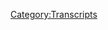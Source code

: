 {{DEFAULTSORT:
    #_TRANSCRIPT_0880:March 31, 2004
}}{{Transcript
    | title         = [[880: March 31, 2004]]
    | caption       = [https://knowledgefight.libsyn.com/880-march-31-2004 Listen to this episode on Libsyn]
    | episodeNumber = [[880: March 31, 2004|880]]
    | length        = 01:19:30
}}

{{MessageBox
    | header     = Warning: Bot Generated Content
    | text       = This transcript was automatically generated by transcription software and likely contains many mistakes and misattributions. Please check the audio for definitive quotes, attribution, and context.
    | image      = N3yvass4myg91.webp
    | imagewidth = 50px
    | id         = warning
}}

{{TranscriptBlock
    | name      = Unknown Speaker
    | timestamp = 00:00:00.000
    | text      = N-N-N-N-N-N-N-Knowledge Fight
}}

{{TranscriptBlock
    | name      = Unknown Speaker
    | timestamp = 00:00:12.960
    | text      = Dan and Jordan, I am sweating.
}}

{{TranscriptBlock
    | name      = Unknown Speaker
    | timestamp = 00:00:19.440
    | text      = Knowledgefight.com, it's time to pray.
}}

{{TranscriptBlock
    | name      = Unknown Speaker
    | timestamp = 00:00:21.480
    | text      = I have great respect for Knowledgefight.
}}

{{TranscriptBlock
    | name      = Unknown Speaker
    | timestamp = 00:00:23.920
    | text      = Knowledgefight.
}}

{{TranscriptBlock
    | name      = Unknown Speaker
    | timestamp = 00:00:24.920
    | text      = I'm sick of them posing as if they're the good guys, saying we are the bad guys.
}}

{{TranscriptBlock
    | name      = Unknown Speaker
    | timestamp = 00:00:29.199
    | text      = Knowledgefight.
}}

{{TranscriptBlock
    | name      = Unknown Speaker
    | timestamp = 00:00:30.199
    | text      = Dan and Jordan, Knowledgefight.
}}

{{TranscriptBlock
    | name      = Unknown Speaker
    | timestamp = 00:00:32.020
    | text      = Willard, Willard, Willard.
}}

{{TranscriptBlock
    | name      = Unknown Speaker
    | timestamp = 00:00:33.880
    | text      = I need, I need money.
}}

{{TranscriptBlock
    | name      = Unknown Speaker
    | timestamp = 00:00:36.560
    | text      = Willard, Willard, Willard.
}}

{{TranscriptBlock
    | name      = Unknown Speaker
    | timestamp = 00:00:37.560
    | text      = Andy and Kansas.
}}

{{TranscriptBlock
    | name      = Unknown Speaker
    | timestamp = 00:00:38.560
    | text      = Andy and, Andy, stop it.
}}

{{TranscriptBlock
    | name      = Unknown Speaker
    | timestamp = 00:00:39.560
    | text      = Andy and, Andy and Kansas.
}}

{{TranscriptBlock
    | name      = Unknown Speaker
    | timestamp = 00:00:40.560
    | text      = Andy and, Andy, it's time to pray.
}}

{{TranscriptBlock
    | name      = Unknown Speaker
    | timestamp = 00:00:41.560
    | text      = Andy and Kansas, you're on the air.
}}

{{TranscriptBlock
    | name      = Unknown Speaker
    | timestamp = 00:00:42.560
    | text      = Thanks for holding.
}}

{{TranscriptBlock
    | name      = Unknown Speaker
    | timestamp = 00:00:43.560
    | text      = Hello, Alex.
}}

{{TranscriptBlock
    | name      = Unknown Speaker
    | timestamp = 00:00:44.560
    | text      = I'm a fish and color and a huge fan.
}}

{{TranscriptBlock
    | name      = Unknown Speaker
    | timestamp = 00:00:45.560
    | text      = I love your work.
}}

{{TranscriptBlock
    | name      = Unknown Speaker
    | timestamp = 00:00:46.560
    | text      = Knowledgefight.
}}

{{TranscriptBlock
    | name      = Unknown Speaker
    | timestamp = 00:00:47.560
    | text      = N-N-N-N-Knowledgefight.com.
}}

{{TranscriptBlock
    | name      = Unknown Speaker
    | timestamp = 00:00:48.560
    | text      = I love you.
}}

{{TranscriptBlock
    | name      = Unknown Speaker
    | timestamp = 00:00:49.560
    | text      = Hey, bye.
}}

{{TranscriptBlock
    | name      = Unknown Speaker
    | timestamp = 00:00:50.560
    | text      = Bye.
}}

{{TranscriptBlock
    | name      = Unknown Speaker
    | timestamp = 00:00:51.560
    | text      = Bye.
}}

{{TranscriptBlock
    | name      = Unknown Speaker
    | timestamp = 00:00:52.560
    | text      = Bye.
}}

{{TranscriptBlock
    | name      = Unknown Speaker
    | timestamp = 00:00:53.560
    | text      = Bye.
}}

{{TranscriptBlock
    | name      = Unknown Speaker
    | timestamp = 00:00:54.560
    | text      = Bye.
}}

{{TranscriptBlock
    | name      = Unknown Speaker
    | timestamp = 00:00:55.560
    | text      = Bye.
}}

{{TranscriptBlock
    | name      = Unknown Speaker
    | timestamp = 00:00:56.560
    | text      = Bye.
}}

{{TranscriptBlock
    | name      = Unknown Speaker
    | timestamp = 00:00:57.560
    | text      = Bye.
}}

{{TranscriptBlock
    | name      = Unknown Speaker
    | timestamp = 00:00:58.560
    | text      = Bye.
}}

{{TranscriptBlock
    | name      = Unknown Speaker
    | timestamp = 00:00:59.560
    | text      = Bye.
}}

{{TranscriptBlock
    | name      = Unknown Speaker
    | timestamp = 00:01:00.560
    | text      = Bye.
}}

{{TranscriptBlock
    | name      = Unknown Speaker
    | timestamp = 00:01:01.560
    | text      = I love you.
}}

{{TranscriptBlock
    | name      = Unknown Speaker
    | timestamp = 00:01:02.560
    | text      = Hey, everybody.
}}

{{TranscriptBlock
    | name      = Unknown Speaker
    | timestamp = 00:01:03.560
    | text      = Welcome back to Knowledgefight.
}}

{{TranscriptBlock
    | name      = Unknown Speaker
    | timestamp = 00:01:04.560
    | text      = I'm Dan.
}}

{{TranscriptBlock
    | name      = Unknown Speaker
    | timestamp = 00:01:05.560
    | text      = I'm Jordan.
}}

{{TranscriptBlock
    | name      = Unknown Speaker
    | timestamp = 00:01:06.560
    | text      = We're a couple dudes.
}}

{{TranscriptBlock
    | name      = Unknown Speaker
    | timestamp = 00:01:07.560
    | text      = I like to sit around, worship at the altar of Selene, talk a little bit about Alex Jones.
}}

{{TranscriptBlock
    | name      = Unknown Speaker
    | timestamp = 00:01:08.560
    | text      = Oh, indeed we are.
}}

{{TranscriptBlock
    | name      = Unknown Speaker
    | timestamp = 00:01:09.560
    | text      = Dan.
}}

{{TranscriptBlock
    | name      = Unknown Speaker
    | timestamp = 00:01:10.560
    | text      = Jordan.
}}

{{TranscriptBlock
    | name      = Unknown Speaker
    | timestamp = 00:01:11.560
    | text      = Dan.
}}

{{TranscriptBlock
    | name      = Unknown Speaker
    | timestamp = 00:01:12.560
    | text      = Jordan.
}}

{{TranscriptBlock
    | name      = Unknown Speaker
    | timestamp = 00:01:13.560
    | text      = Quick question for you.
}}

{{TranscriptBlock
    | name      = Unknown Speaker
    | timestamp = 00:01:14.560
    | text      = What's up?
}}

{{TranscriptBlock
    | name      = Unknown Speaker
    | timestamp = 00:01:15.560
    | text      = What's your bright spot today, buddy?
}}

{{TranscriptBlock
    | name      = Unknown Speaker
    | timestamp = 00:01:16.560
    | text      = Well, I would say that I have a friend in town and so I decided to go to dinner at the
}}

{{TranscriptBlock
    | name      = Unknown Speaker
    | timestamp = 00:01:21.000
    | text      = Thai place.
}}

{{TranscriptBlock
    | name      = Unknown Speaker
    | timestamp = 00:01:22.560
    | text      = Oh.
}}

{{TranscriptBlock
    | name      = Unknown Speaker
    | timestamp = 00:01:23.560
    | text      = Spicy Thai.
}}

{{TranscriptBlock
    | name      = Unknown Speaker
    | timestamp = 00:01:24.560
    | text      = Okay.
}}

{{TranscriptBlock
    | name      = Unknown Speaker
    | timestamp = 00:01:25.560
    | text      = That I have known to be.
}}

{{TranscriptBlock
    | name      = Unknown Speaker
    | timestamp = 00:01:28.560
    | text      = It's been a long time.
}}

{{TranscriptBlock
    | name      = Unknown Speaker
    | timestamp = 00:01:29.560
    | text      = Yes.
}}

{{TranscriptBlock
    | name      = Unknown Speaker
    | timestamp = 00:01:30.560
    | text      = Wow.
}}

{{TranscriptBlock
    | name      = Unknown Speaker
    | timestamp = 00:01:31.560
    | text      = It has been and one of the things that I'm thrilled to report is that I am still on the
}}

{{TranscriptBlock
    | name      = Unknown Speaker
    | timestamp = 00:01:35.799
    | text      = wall.
}}

{{TranscriptBlock
    | name      = Unknown Speaker
    | timestamp = 00:01:36.799
    | text      = Yay.
}}

{{TranscriptBlock
    | name      = Unknown Speaker
    | timestamp = 00:01:37.799
    | text      = Yay.
}}

{{TranscriptBlock
    | name      = Unknown Speaker
    | timestamp = 00:01:38.799
    | text      = Scanning the wall for all the pictures and the time that I had the level six spicy... You
}}

{{TranscriptBlock
    | name      = Unknown Speaker
    | timestamp = 00:01:46.400
    | text      = only have to do level five to get on the wall, but I did level six.
}}

{{TranscriptBlock
    | name      = Unknown Speaker
    | timestamp = 00:01:48.959
    | text      = Of course.
}}

{{TranscriptBlock
    | name      = Unknown Speaker
    | timestamp = 00:01:49.959
    | text      = No big deal.
}}

{{TranscriptBlock
    | name      = Unknown Speaker
    | timestamp = 00:01:50.959
    | text      = Obviously.
}}

{{TranscriptBlock
    | name      = Unknown Speaker
    | timestamp = 00:01:51.959
    | text      = Well, you'd already done level five.
}}

{{TranscriptBlock
    | name      = Unknown Speaker
    | timestamp = 00:01:52.959
    | text      = It's still up there.
}}

{{TranscriptBlock
    | name      = Unknown Speaker
    | timestamp = 00:01:53.959
    | text      = Still up there.
}}

{{TranscriptBlock
    | name      = Unknown Speaker
    | timestamp = 00:01:54.959
    | text      = Still up there.
}}

{{TranscriptBlock
    | name      = Unknown Speaker
    | timestamp = 00:01:55.959
    | text      = It's been almost a decade, hasn't it?
}}

{{TranscriptBlock
    | name      = Unknown Speaker
    | timestamp = 00:01:59.480
    | text      = Probably.
}}

{{TranscriptBlock
    | name      = Unknown Speaker
    | timestamp = 00:02:00.480
    | text      = Yeah.
}}

{{TranscriptBlock
    | name      = Unknown Speaker
    | timestamp = 00:02:01.480
    | text      = And that brings me to my next point.
}}

{{TranscriptBlock
    | name      = Unknown Speaker
    | timestamp = 00:02:02.480
    | text      = Sure.
}}

{{TranscriptBlock
    | name      = Unknown Speaker
    | timestamp = 00:02:03.480
    | text      = And that is that it was a humbling experience because I got hot and it's not even extra
}}

{{TranscriptBlock
    | name      = Unknown Speaker
    | timestamp = 00:02:08.360
    | text      = hot.
}}

{{TranscriptBlock
    | name      = Unknown Speaker
    | timestamp = 00:02:09.360
    | text      = No.
}}

{{TranscriptBlock
    | name      = Unknown Speaker
    | timestamp = 00:02:10.360
    | text      = That's not even one.
}}

{{TranscriptBlock
    | name      = Unknown Speaker
    | timestamp = 00:02:11.360
    | text      = And oof.
}}

{{TranscriptBlock
    | name      = Unknown Speaker
    | timestamp = 00:02:12.360
    | text      = Oof.
}}

{{TranscriptBlock
    | name      = Unknown Speaker
    | timestamp = 00:02:13.360
    | text      = I could get by, but it was a much more intense experience than I remember it used to being
}}

{{TranscriptBlock
    | name      = Unknown Speaker
    | timestamp = 00:02:20.840
    | text      = and it really, really hurt my stomach.
}}

{{TranscriptBlock
    | name      = Unknown Speaker
    | timestamp = 00:02:22.439
    | text      = Oh, I believe it.
}}

{{TranscriptBlock
    | name      = Unknown Speaker
    | timestamp = 00:02:23.520
    | text      = I believe it.
}}

{{TranscriptBlock
    | name      = Unknown Speaker
    | timestamp = 00:02:24.840
    | text      = So yeah, I'm not the man that I once was, spice-wise.
}}

{{TranscriptBlock
    | name      = Unknown Speaker
    | timestamp = 00:02:27.560
    | text      = It's tough to get old.
}}

{{TranscriptBlock
    | name      = Unknown Speaker
    | timestamp = 00:02:28.560
    | text      = It's tough.
}}

{{TranscriptBlock
    | name      = Unknown Speaker
    | timestamp = 00:02:29.560
    | text      = It is.
}}

{{TranscriptBlock
    | name      = Unknown Speaker
    | timestamp = 00:02:30.560
    | text      = Yeah.
}}

{{TranscriptBlock
    | name      = Unknown Speaker
    | timestamp = 00:02:31.560
    | text      = And a little trip to know that my name still rings out on the streets.
}}

{{TranscriptBlock
    | name      = Unknown Speaker
    | timestamp = 00:02:35.120
    | text      = It is nice.
}}

{{TranscriptBlock
    | name      = Unknown Speaker
    | timestamp = 00:02:36.120
    | text      = It is nice.
}}

{{TranscriptBlock
    | name      = Unknown Speaker
    | timestamp = 00:02:37.120
    | text      = But also that I can't hang anymore.
}}

{{TranscriptBlock
    | name      = Unknown Speaker
    | timestamp = 00:02:38.560
    | text      = Yeah.
}}

{{TranscriptBlock
    | name      = Unknown Speaker
    | timestamp = 00:02:39.560
    | text      = I mean, nobody's expecting Holyfield to keep fighting.
}}

{{TranscriptBlock
    | name      = Unknown Speaker
    | timestamp = 00:02:43.680
    | text      = See?
}}

{{TranscriptBlock
    | name      = Unknown Speaker
    | timestamp = 00:02:44.680
    | text      = That's how old I am.
}}

{{TranscriptBlock
    | name      = Unknown Speaker
    | timestamp = 00:02:45.800
    | text      = That reference is old.
}}

{{TranscriptBlock
    | name      = Unknown Speaker
    | timestamp = 00:02:46.800
    | text      = Sure.
}}

{{TranscriptBlock
    | name      = Unknown Speaker
    | timestamp = 00:02:47.800
    | text      = Yeah.
}}

{{TranscriptBlock
    | name      = Unknown Speaker
    | timestamp = 00:02:48.800
    | text      = So what about you?
}}

{{TranscriptBlock
    | name      = Unknown Speaker
    | timestamp = 00:02:49.800
    | text      = What's your bright spot?
}}

{{TranscriptBlock
    | name      = Unknown Speaker
    | timestamp = 00:02:50.800
    | text      = My bright spot is... I don't know if you can see this.
}}

{{TranscriptBlock
    | name      = Unknown Speaker
    | timestamp = 00:02:52.439
    | text      = The shirt that I am wearing is a pullover hoodie, Dan.
}}

{{TranscriptBlock
    | name      = Unknown Speaker
    | timestamp = 00:02:55.840
    | text      = Yeah.
}}

{{TranscriptBlock
    | name      = Unknown Speaker
    | timestamp = 00:02:56.840
    | text      = The greatest kind of shirt.
}}

{{TranscriptBlock
    | name      = Unknown Speaker
    | timestamp = 00:02:58.199
    | text      = Sure.
}}

{{TranscriptBlock
    | name      = Unknown Speaker
    | timestamp = 00:02:59.199
    | text      = I love a pullover hoodie.
}}

{{TranscriptBlock
    | name      = Unknown Speaker
    | timestamp = 00:03:00.199
    | text      = Okay.
}}

{{TranscriptBlock
    | name      = Unknown Speaker
    | timestamp = 00:03:01.199
    | text      = And I am outfit in them.
}}

{{TranscriptBlock
    | name      = Unknown Speaker
    | timestamp = 00:03:02.719
    | text      = My wife, for the holidays- It's kind of just a hoodie but a shirt?
}}

{{TranscriptBlock
    | name      = Unknown Speaker
    | timestamp = 00:03:05.319
    | text      = Yeah, it's a hoodie but a shirt, but I just love it.
}}

{{TranscriptBlock
    | name      = Unknown Speaker
    | timestamp = 00:03:08.000
    | text      = Okay.
}}

{{TranscriptBlock
    | name      = Unknown Speaker
    | timestamp = 00:03:09.000
    | text      = It's this type of shirt.
}}

{{TranscriptBlock
    | name      = Unknown Speaker
    | timestamp = 00:03:10.000
    | text      = Then there's three-quarter length baseball shirt.
}}

{{TranscriptBlock
    | name      = Unknown Speaker
    | timestamp = 00:03:12.159
    | text      = Yeah.
}}

{{TranscriptBlock
    | name      = Unknown Speaker
    | timestamp = 00:03:13.159
    | text      = And then there's... No, that's it.
}}

{{TranscriptBlock
    | name      = Unknown Speaker
    | timestamp = 00:03:14.919
    | text      = Those are the only two types of shirt that are good.
}}

{{TranscriptBlock
    | name      = Unknown Speaker
    | timestamp = 00:03:17.000
    | text      = Mm-hmm.
}}

{{TranscriptBlock
    | name      = Unknown Speaker
    | timestamp = 00:03:18.000
    | text      = And so yeah, for the holidays, my wife essentially dressed me.
}}

{{TranscriptBlock
    | name      = Unknown Speaker
    | timestamp = 00:03:21.939
    | text      = It's a back to school holiday for me.
}}

{{TranscriptBlock
    | name      = Unknown Speaker
    | timestamp = 00:03:23.719
    | text      = I got a shirt.
}}

{{TranscriptBlock
    | name      = Unknown Speaker
    | timestamp = 00:03:24.719
    | text      = I got socks.
}}

{{TranscriptBlock
    | name      = Unknown Speaker
    | timestamp = 00:03:25.719
    | text      = I got underwear.
}}

{{TranscriptBlock
    | name      = Unknown Speaker
    | timestamp = 00:03:26.719
    | text      = I mean, I'm covered, right?
}}

{{TranscriptBlock
    | name      = Unknown Speaker
    | timestamp = 00:03:30.360
    | text      = So that's my bright spot because she found these, which are the only shirts that I like.
}}

{{TranscriptBlock
    | name      = Unknown Speaker
    | timestamp = 00:03:34.240
    | text      = Well, that's very sweet.
}}

{{TranscriptBlock
    | name      = Unknown Speaker
    | timestamp = 00:03:35.240
    | text      = Yes, it is very sweet.
}}

{{TranscriptBlock
    | name      = Unknown Speaker
    | timestamp = 00:03:36.240
    | text      = I'm glad you two are having a nice holiday.
}}

{{TranscriptBlock
    | name      = Unknown Speaker
    | timestamp = 00:03:37.599
    | text      = It is quite nice.
}}

{{TranscriptBlock
    | name      = Unknown Speaker
    | timestamp = 00:03:38.840
    | text      = As we are recording this, it is Christmas Eve day.
}}

{{TranscriptBlock
    | name      = Unknown Speaker
    | timestamp = 00:03:42.120
    | text      = Indeed.
}}

{{TranscriptBlock
    | name      = Unknown Speaker
    | timestamp = 00:03:43.560
    | text      = You know, there's something about not taking holidays off that weirdly I've always liked.
}}

{{TranscriptBlock
    | name      = Unknown Speaker
    | timestamp = 00:03:51.680
    | text      = I know.
}}

{{TranscriptBlock
    | name      = Unknown Speaker
    | timestamp = 00:03:52.680
    | text      = But you know, I used to work at a movie theater, and it was always like people wanted the holidays
}}

{{TranscriptBlock
    | name      = Unknown Speaker
    | timestamp = 00:03:59.319
    | text      = off.
}}

{{TranscriptBlock
    | name      = Unknown Speaker
    | timestamp = 00:04:00.319
    | text      = Yeah.
}}

{{TranscriptBlock
    | name      = Unknown Speaker
    | timestamp = 00:04:01.319
    | text      = And I always felt like, nah, work.
}}

{{TranscriptBlock
    | name      = Unknown Speaker
    | timestamp = 00:04:02.319
    | text      = And I think part of it was me and my buddy Dr. Gums got stuck working a Christmas shift
}}

{{TranscriptBlock
    | name      = Unknown Speaker
    | timestamp = 00:04:08.360
    | text      = one time.
}}

{{TranscriptBlock
    | name      = Unknown Speaker
    | timestamp = 00:04:09.360
    | text      = And we had a blast, had a blast working at the movie theater.
}}

{{TranscriptBlock
    | name      = Unknown Speaker
    | timestamp = 00:04:12.680
    | text      = Almost nobody coming in on that Christmas Eve and just dicking around.
}}

{{TranscriptBlock
    | name      = Unknown Speaker
    | timestamp = 00:04:17.480
    | text      = Yeah.
}}

{{TranscriptBlock
    | name      = Unknown Speaker
    | timestamp = 00:04:18.480
    | text      = And I think that maybe seared in my mind a love of working on holidays.
}}

{{TranscriptBlock
    | name      = Unknown Speaker
    | timestamp = 00:04:23.199
    | text      = I mean, I've always appreciated working on holidays because I like ticking off when everybody
}}

{{TranscriptBlock
    | name      = Unknown Speaker
    | timestamp = 00:04:28.759
    | text      = else is working.
}}

{{TranscriptBlock
    | name      = Unknown Speaker
    | timestamp = 00:04:29.839
    | text      = You know?
}}

{{TranscriptBlock
    | name      = Unknown Speaker
    | timestamp = 00:04:30.839
    | text      = Like, I love a good, oh, I'll work on Christmas.
}}

{{TranscriptBlock
    | name      = Unknown Speaker
    | timestamp = 00:04:35.160
    | text      = And then for the next week, you know, everybody else goes back to work and they're like, ah.
}}

{{TranscriptBlock
    | name      = Unknown Speaker
    | timestamp = 00:04:40.360
    | text      = So yeah, I'm with you.
}}

{{TranscriptBlock
    | name      = Unknown Speaker
    | timestamp = 00:04:42.000
    | text      = And I think I also, another part of it was it didn't feel like that great of an inconvenience
}}

{{TranscriptBlock
    | name      = Unknown Speaker
    | timestamp = 00:04:48.959
    | text      = to me, but it felt like such a favor to the people who want it off.
}}

{{TranscriptBlock
    | name      = Unknown Speaker
    | timestamp = 00:04:53.879
    | text      = You know?
}}

{{TranscriptBlock
    | name      = Unknown Speaker
    | timestamp = 00:04:54.879
    | text      = And so that felt like I could do a little, and it feels like a lot to them.
}}

{{TranscriptBlock
    | name      = Unknown Speaker
    | timestamp = 00:04:58.439
    | text      = Right.
}}

{{TranscriptBlock
    | name      = Unknown Speaker
    | timestamp = 00:04:59.439
    | text      = You know?
}}

{{TranscriptBlock
    | name      = Unknown Speaker
    | timestamp = 00:05:00.439
    | text      = I mean, I think there's also the everything that people associate with the holidays is
}}

{{TranscriptBlock
    | name      = Unknown Speaker
    | timestamp = 00:05:05.639
    | text      = stuff that you and I don't particularly care for.
}}

{{TranscriptBlock
    | name      = Unknown Speaker
    | timestamp = 00:05:08.079
    | text      = True.
}}

{{TranscriptBlock
    | name      = Unknown Speaker
    | timestamp = 00:05:09.079
    | text      = So that makes it a lot easier for us to not care about the holidays.
}}

{{TranscriptBlock
    | name      = Unknown Speaker
    | timestamp = 00:05:11.079
    | text      = That's why I'm saying it's a little.
}}

{{TranscriptBlock
    | name      = Unknown Speaker
    | timestamp = 00:05:12.079
    | text      = Yeah, it's really not.
}}

{{TranscriptBlock
    | name      = Unknown Speaker
    | timestamp = 00:05:13.079
    | text      = I'm only sacrificing a little.
}}

{{TranscriptBlock
    | name      = Unknown Speaker
    | timestamp = 00:05:14.720
    | text      = Really not sacrificing much at all.
}}

{{TranscriptBlock
    | name      = Unknown Speaker
    | timestamp = 00:05:16.439
    | text      = So we have an episode to go over.
}}

{{TranscriptBlock
    | name      = Unknown Speaker
    | timestamp = 00:05:18.600
    | text      = Indeed.
}}

{{TranscriptBlock
    | name      = Unknown Speaker
    | timestamp = 00:05:19.600
    | text      = And I decided we would be in the past.
}}

{{TranscriptBlock
    | name      = Unknown Speaker
    | timestamp = 00:05:20.600
    | text      = Hey!
}}

{{TranscriptBlock
    | name      = Unknown Speaker
    | timestamp = 00:05:21.600
    | text      = So we're going to be talking about March 31st, 2004.
}}

{{TranscriptBlock
    | name      = Unknown Speaker
    | timestamp = 00:05:23.600
    | text      = The Ghost of Christmas is next.
}}

{{TranscriptBlock
    | name      = Unknown Speaker
    | timestamp = 00:05:25.160
    | text      = Indeed.
}}

{{TranscriptBlock
    | name      = Unknown Speaker
    | timestamp = 00:05:26.160
    | text      = Yes.
}}

{{TranscriptBlock
    | name      = Unknown Speaker
    | timestamp = 00:05:27.160
    | text      = And we do get visited by a ghost.
}}

{{TranscriptBlock
    | name      = Unknown Speaker
    | timestamp = 00:05:28.160
    | text      = That's amazing.
}}

{{TranscriptBlock
    | name      = Unknown Speaker
    | timestamp = 00:05:29.160
    | text      = And that, I mean, that there's a guy who died in 2007 who's on the episode today.
}}

{{TranscriptBlock
    | name      = Unknown Speaker
    | timestamp = 00:05:32.279
    | text      = That sounds right.
}}

{{TranscriptBlock
    | name      = Unknown Speaker
    | timestamp = 00:05:33.279
    | text      = Okay.
}}

{{TranscriptBlock
    | name      = Unknown Speaker
    | timestamp = 00:05:34.279
    | text      = And it's actually, I would say, a landmark episode in Alex's career.
}}

{{TranscriptBlock
    | name      = Unknown Speaker
    | timestamp = 00:05:39.160
    | text      = Interesting.
}}

{{TranscriptBlock
    | name      = Unknown Speaker
    | timestamp = 00:05:40.160
    | text      = So we're going to go over that in a moment, but first, let's say hello to some new walks.
}}

{{TranscriptBlock
    | name      = Unknown Speaker
    | timestamp = 00:05:45.120
    | text      = Ooh, that's a great idea.
}}

{{TranscriptBlock
    | name      = Unknown Speaker
    | timestamp = 00:05:46.120
    | text      = So first, Dan, two sodomites from Columbia, Missouri have been looking to contact you
}}

{{TranscriptBlock
    | name      = Unknown Speaker
    | timestamp = 00:05:50.399
    | text      = regarding a personal loan on a bucket of poop.
}}

{{TranscriptBlock
    | name      = Unknown Speaker
    | timestamp = 00:05:52.680
    | text      = Thank you so much.
}}

{{TranscriptBlock
    | name      = Unknown Speaker
    | timestamp = 00:05:53.680
    | text      = You're now a policy wonk.
}}

{{TranscriptBlock
    | name      = Unknown Speaker
    | timestamp = 00:05:54.680
    | text      = I'm a policy wonk.
}}

{{TranscriptBlock
    | name      = Unknown Speaker
    | timestamp = 00:05:55.680
    | text      = Thank you very much.
}}

{{TranscriptBlock
    | name      = Unknown Speaker
    | timestamp = 00:05:56.680
    | text      = He's curious.
}}

{{TranscriptBlock
    | name      = Unknown Speaker
    | timestamp = 00:05:57.680
    | text      = I don't know who this.
}}

{{TranscriptBlock
    | name      = Unknown Speaker
    | timestamp = 00:05:58.680
    | text      = I don't like a little loan.
}}

{{TranscriptBlock
    | name      = Unknown Speaker
    | timestamp = 00:06:00.720
    | text      = Do I know these people?
}}

{{TranscriptBlock
    | name      = Unknown Speaker
    | timestamp = 00:06:01.720
    | text      = Nope.
}}

{{TranscriptBlock
    | name      = Unknown Speaker
    | timestamp = 00:06:02.720
    | text      = From Columbia?
}}

{{TranscriptBlock
    | name      = Unknown Speaker
    | timestamp = 00:06:03.720
    | text      = I doubt it.
}}

{{TranscriptBlock
    | name      = Unknown Speaker
    | timestamp = 00:06:04.720
    | text      = Okay.
}}

{{TranscriptBlock
    | name      = Unknown Speaker
    | timestamp = 00:06:05.720
    | text      = I don't want a bucket of poop.
}}

{{TranscriptBlock
    | name      = Unknown Speaker
    | timestamp = 00:06:06.720
    | text      = Anyway, next, my sister Abby is listening to this shout out and I wanted to know that
}}

{{TranscriptBlock
    | name      = Unknown Speaker
    | timestamp = 00:06:10.000
    | text      = her cat is a bitch.
}}

{{TranscriptBlock
    | name      = Unknown Speaker
    | timestamp = 00:06:11.120
    | text      = Thank you so much.
}}

{{TranscriptBlock
    | name      = Unknown Speaker
    | timestamp = 00:06:12.120
    | text      = You're now a policy wonk.
}}

{{TranscriptBlock
    | name      = Unknown Speaker
    | timestamp = 00:06:13.120
    | text      = I'm a policy wonk.
}}

{{TranscriptBlock
    | name      = Unknown Speaker
    | timestamp = 00:06:14.120
    | text      = Thank you very much.
}}

{{TranscriptBlock
    | name      = Unknown Speaker
    | timestamp = 00:06:15.120
    | text      = I guess I didn't read the end of that.
}}

{{TranscriptBlock
    | name      = Unknown Speaker
    | timestamp = 00:06:18.120
    | text      = Okay.
}}

{{TranscriptBlock
    | name      = Unknown Speaker
    | timestamp = 00:06:19.120
    | text      = We both surprised.
}}

{{TranscriptBlock
    | name      = Unknown Speaker
    | timestamp = 00:06:20.120
    | text      = Sometimes you just copy and paste it.
}}

{{TranscriptBlock
    | name      = Unknown Speaker
    | timestamp = 00:06:21.879
    | text      = You don't really.
}}

{{TranscriptBlock
    | name      = Unknown Speaker
    | timestamp = 00:06:22.879
    | text      = Yeah.
}}

{{TranscriptBlock
    | name      = Unknown Speaker
    | timestamp = 00:06:23.879
    | text      = That'll happen.
}}

{{TranscriptBlock
    | name      = Unknown Speaker
    | timestamp = 00:06:24.879
    | text      = Next, Kayla.
}}

{{TranscriptBlock
    | name      = Unknown Speaker
    | timestamp = 00:06:25.879
    | text      = Pronounced Kayla.
}}

{{TranscriptBlock
    | name      = Unknown Speaker
    | timestamp = 00:06:26.879
    | text      = Nailed it.
}}

{{TranscriptBlock
    | name      = Unknown Speaker
    | timestamp = 00:06:27.879
    | text      = Definitely crushed the LSAT on Wednesday.
}}

{{TranscriptBlock
    | name      = Unknown Speaker
    | timestamp = 00:06:29.120
    | text      = Thank you so much.
}}

{{TranscriptBlock
    | name      = Unknown Speaker
    | timestamp = 00:06:30.120
    | text      = You are now a policy wonk.
}}

{{TranscriptBlock
    | name      = Unknown Speaker
    | timestamp = 00:06:31.120
    | text      = I'm a policy wonk.
}}

{{TranscriptBlock
    | name      = Unknown Speaker
    | timestamp = 00:06:32.120
    | text      = Thank you very much.
}}

{{TranscriptBlock
    | name      = Unknown Speaker
    | timestamp = 00:06:33.120
    | text      = Congrats.
}}

{{TranscriptBlock
    | name      = Unknown Speaker
    | timestamp = 00:06:34.120
    | text      = And take the earbuds off, Lou.
}}

{{TranscriptBlock
    | name      = Unknown Speaker
    | timestamp = 00:06:35.240
    | text      = I've probably been calling for you from the other room for the last five minutes.
}}

{{TranscriptBlock
    | name      = Unknown Speaker
    | timestamp = 00:06:39.000
    | text      = Thank you so much.
}}

{{TranscriptBlock
    | name      = Unknown Speaker
    | timestamp = 00:06:40.000
    | text      = You are now a policy wonk.
}}

{{TranscriptBlock
    | name      = Unknown Speaker
    | timestamp = 00:06:41.000
    | text      = I'm a policy wonk.
}}

{{TranscriptBlock
    | name      = Unknown Speaker
    | timestamp = 00:06:42.000
    | text      = Thank you very much.
}}

{{TranscriptBlock
    | name      = Unknown Speaker
    | timestamp = 00:06:43.000
    | text      = And we had a couple of technocrats in the mix, Jordan.
}}

{{TranscriptBlock
    | name      = Unknown Speaker
    | timestamp = 00:06:44.720
    | text      = So first, Dr. Nanner's PhD.
}}

{{TranscriptBlock
    | name      = Unknown Speaker
    | timestamp = 00:06:46.879
    | text      = Thank you so much.
}}

{{TranscriptBlock
    | name      = Unknown Speaker
    | timestamp = 00:06:47.879
    | text      = You are now a technocrat.
}}

{{TranscriptBlock
    | name      = Unknown Speaker
    | timestamp = 00:06:48.879
    | text      = And my roommate's grandfather served under John Birch in China.
}}

{{TranscriptBlock
    | name      = Unknown Speaker
    | timestamp = 00:06:52.480
    | text      = Thank you so much.
}}

{{TranscriptBlock
    | name      = Unknown Speaker
    | timestamp = 00:06:53.480
    | text      = You are now a technocrat.
}}

{{TranscriptBlock
    | name      = Unknown Speaker
    | timestamp = 00:06:54.480
    | text      = I'm a policy wonk.
}}

{{TranscriptBlock
    | name      = Unknown Speaker
    | timestamp = 00:06:55.480
    | text      = Four stars.
}}

{{TranscriptBlock
    | name      = Unknown Speaker
    | timestamp = 00:06:56.480
    | text      = Go home to your mother and tell her you're brilliant.
}}

{{TranscriptBlock
    | name      = Unknown Speaker
    | timestamp = 00:06:59.439
    | text      = Someone, someone sodomite sent me a bucket of poop.
}}

{{TranscriptBlock
    | name      = Unknown Speaker
    | timestamp = 00:07:01.120
    | text      = Daddy shark.
}}

{{TranscriptBlock
    | name      = Unknown Speaker
    | timestamp = 00:07:02.120
    | text      = Bomp, bomp, bomp, bomp, bomp.
}}

{{TranscriptBlock
    | name      = Unknown Speaker
    | timestamp = 00:07:03.519
    | text      = Jar Jar Binks has a Caribbean black accent.
}}

{{TranscriptBlock
    | name      = Unknown Speaker
    | timestamp = 00:07:07.879
    | text      = He's a loser little, little kitty baby.
}}

{{TranscriptBlock
    | name      = Unknown Speaker
    | timestamp = 00:07:10.959
    | text      = I don't want to hate black people.
}}

{{TranscriptBlock
    | name      = Unknown Speaker
    | timestamp = 00:07:12.600
    | text      = I renounce Jesus Christ.
}}

{{TranscriptBlock
    | name      = Unknown Speaker
    | timestamp = 00:07:13.920
    | text      = I'd be interested in talking to this roommate's grandfather.
}}

{{TranscriptBlock
    | name      = Unknown Speaker
    | timestamp = 00:07:16.319
    | text      = I don't care about John Birch the person.
}}

{{TranscriptBlock
    | name      = Unknown Speaker
    | timestamp = 00:07:18.639
    | text      = I guess it is interesting the way that the John Birch Society has corrupted his image
}}

{{TranscriptBlock
    | name      = Unknown Speaker
    | timestamp = 00:07:23.000
    | text      = or co-opted it so intensely, but I don't know.
}}

{{TranscriptBlock
    | name      = Unknown Speaker
    | timestamp = 00:07:26.600
    | text      = That's not my battle.
}}

{{TranscriptBlock
    | name      = Unknown Speaker
    | timestamp = 00:07:27.600
    | text      = Yeah, it would be, I mean, in a sense, what you really want to talk to is like Count Chocula
}}

{{TranscriptBlock
    | name      = Unknown Speaker
    | timestamp = 00:07:32.160
    | text      = because that's what John Birch, they've turned into, you know, like a mascot.
}}

{{TranscriptBlock
    | name      = Unknown Speaker
    | timestamp = 00:07:36.600
    | text      = I also have some things I'd like to get straightened out with Count Chocula.
}}

{{TranscriptBlock
    | name      = Unknown Speaker
    | timestamp = 00:07:39.480
    | text      = Wow.
}}

{{TranscriptBlock
    | name      = Unknown Speaker
    | timestamp = 00:07:40.480
    | text      = What is he doing with that Boo Berry?
}}

{{TranscriptBlock
    | name      = Unknown Speaker
    | timestamp = 00:07:41.720
    | text      = Where is the fruit brute?
}}

{{TranscriptBlock
    | name      = Unknown Speaker
    | timestamp = 00:07:44.240
    | text      = Where are you hiding the fruit brute?
}}

{{TranscriptBlock
    | name      = Unknown Speaker
    | timestamp = 00:07:45.839
    | text      = Wait, what's the fruit brute?
}}

{{TranscriptBlock
    | name      = Unknown Speaker
    | timestamp = 00:07:46.959
    | text      = It's like a King Kong type mascot for a fruit cereal.
}}

{{TranscriptBlock
    | name      = Unknown Speaker
    | timestamp = 00:07:50.000
    | text      = It was part of the monster's rotation.
}}

{{TranscriptBlock
    | name      = Unknown Speaker
    | timestamp = 00:07:51.480
    | text      = I think it still might be.
}}

{{TranscriptBlock
    | name      = Unknown Speaker
    | timestamp = 00:07:52.480
    | text      = So there was Boo Berry, Count Chocula.
}}

{{TranscriptBlock
    | name      = Unknown Speaker
    | timestamp = 00:07:54.839
    | text      = Frankenberry.
}}

{{TranscriptBlock
    | name      = Unknown Speaker
    | timestamp = 00:07:55.839
    | text      = Frankenberry.
}}

{{TranscriptBlock
    | name      = Unknown Speaker
    | timestamp = 00:07:56.839
    | text      = Yeah.
}}

{{TranscriptBlock
    | name      = Unknown Speaker
    | timestamp = 00:07:57.839
    | text      = And then the fruit brute?
}}

{{TranscriptBlock
    | name      = Unknown Speaker
    | timestamp = 00:07:58.839
    | text      = The fruit brute.
}}

{{TranscriptBlock
    | name      = Unknown Speaker
    | timestamp = 00:07:59.839
    | text      = I will eat that.
}}

{{TranscriptBlock
    | name      = Unknown Speaker
    | timestamp = 00:08:00.839
    | text      = Yeah.
}}

{{TranscriptBlock
    | name      = Unknown Speaker
    | timestamp = 00:08:01.839
    | text      = And he was included in that, I famously, if you recall, found a box of cereal that was
}}

{{TranscriptBlock
    | name      = Unknown Speaker
    | timestamp = 00:08:08.720
    | text      = like the monster mash.
}}

{{TranscriptBlock
    | name      = Unknown Speaker
    | timestamp = 00:08:10.319
    | text      = It was all of them.
}}

{{TranscriptBlock
    | name      = Unknown Speaker
    | timestamp = 00:08:11.560
    | text      = Right.
}}

{{TranscriptBlock
    | name      = Unknown Speaker
    | timestamp = 00:08:12.560
    | text      = Yes, yes, yeah.
}}

{{TranscriptBlock
    | name      = Unknown Speaker
    | timestamp = 00:08:13.560
    | text      = They did the song.
}}

{{TranscriptBlock
    | name      = Unknown Speaker
    | timestamp = 00:08:14.560
    | text      = I did find that in June, I believe, of one year, which leads me to believe it was...
}}

{{TranscriptBlock
    | name      = Unknown Speaker
    | timestamp = 00:08:21.519
    | text      = Very old.
}}

{{TranscriptBlock
    | name      = Unknown Speaker
    | timestamp = 00:08:22.519
    | text      = Yeah.
}}

{{TranscriptBlock
    | name      = Unknown Speaker
    | timestamp = 00:08:23.519
    | text      = Yeah.
}}

{{TranscriptBlock
    | name      = Unknown Speaker
    | timestamp = 00:08:24.519
    | text      = Still good.
}}

{{TranscriptBlock
    | name      = Unknown Speaker
    | timestamp = 00:08:25.519
    | text      = Still good.
}}

{{TranscriptBlock
    | name      = Unknown Speaker
    | timestamp = 00:08:26.519
    | text      = So the beginning of this episode is not very eventful.
}}

{{TranscriptBlock
    | name      = Unknown Speaker
    | timestamp = 00:08:28.240
    | text      = Nothing is really going on.
}}

{{TranscriptBlock
    | name      = Unknown Speaker
    | timestamp = 00:08:29.720
    | text      = But the reason that I believe that this is what we might call a landmark episode in Alex's
}}

{{TranscriptBlock
    | name      = Unknown Speaker
    | timestamp = 00:08:35.039
    | text      = career is that he has a guest, who died in 2007, who is on the show for the first time.
}}

{{TranscriptBlock
    | name      = Unknown Speaker
    | timestamp = 00:08:41.360
    | text      = Okay.
}}

{{TranscriptBlock
    | name      = Unknown Speaker
    | timestamp = 00:08:42.360
    | text      = This is Aaron Russo.
}}

{{TranscriptBlock
    | name      = Unknown Speaker
    | timestamp = 00:08:43.360
    | text      = Okay.
}}

{{TranscriptBlock
    | name      = Unknown Speaker
    | timestamp = 00:08:44.360
    | text      = He is the guy who made America freedom to fascism.
}}

{{TranscriptBlock
    | name      = Unknown Speaker
    | timestamp = 00:08:46.399
    | text      = Right.
}}

{{TranscriptBlock
    | name      = Unknown Speaker
    | timestamp = 00:08:47.399
    | text      = He's a big part of Alex's, a lot of his conspiracy stuff.
}}

{{TranscriptBlock
    | name      = Unknown Speaker
    | timestamp = 00:08:50.919
    | text      = Is he related to the Russo brothers who do the Captain America movies?
}}

{{TranscriptBlock
    | name      = Unknown Speaker
    | timestamp = 00:08:55.720
    | text      = I don't think so, but he was involved in show business.
}}

{{TranscriptBlock
    | name      = Unknown Speaker
    | timestamp = 00:08:58.720
    | text      = Me?
}}

{{TranscriptBlock
    | name      = Unknown Speaker
    | timestamp = 00:08:59.720
    | text      = I don't know.
}}

{{TranscriptBlock
    | name      = Unknown Speaker
    | timestamp = 00:09:00.720
    | text      = I don't think he is.
}}

{{TranscriptBlock
    | name      = Unknown Speaker
    | timestamp = 00:09:01.720
    | text      = Okay.
}}

{{TranscriptBlock
    | name      = Unknown Speaker
    | timestamp = 00:09:02.720
    | text      = But his career and his life is incredibly fascinating.
}}

{{TranscriptBlock
    | name      = Unknown Speaker
    | timestamp = 00:09:03.720
    | text      = We've talked about him a little bit.
}}

{{TranscriptBlock
    | name      = Unknown Speaker
    | timestamp = 00:09:05.200
    | text      = We've talked about him some more, but this is the first time that the two of them have
}}

{{TranscriptBlock
    | name      = Unknown Speaker
    | timestamp = 00:09:08.919
    | text      = ever interacted.
}}

{{TranscriptBlock
    | name      = Unknown Speaker
    | timestamp = 00:09:09.919
    | text      = Interesting.
}}

{{TranscriptBlock
    | name      = Unknown Speaker
    | timestamp = 00:09:10.919
    | text      = So this is their origin story.
}}

{{TranscriptBlock
    | name      = Unknown Speaker
    | timestamp = 00:09:11.919
    | text      = Okay.
}}

{{TranscriptBlock
    | name      = Unknown Speaker
    | timestamp = 00:09:12.919
    | text      = And so the first hour...
}}

{{TranscriptBlock
    | name      = Unknown Speaker
    | timestamp = 00:09:13.919
    | text      = Like Captain America.
}}

{{TranscriptBlock
    | name      = Unknown Speaker
    | timestamp = 00:09:14.919
    | text      = Yeah.
}}

{{TranscriptBlock
    | name      = Unknown Speaker
    | timestamp = 00:09:15.919
    | text      = Yeah?
}}

{{TranscriptBlock
    | name      = Unknown Speaker
    | timestamp = 00:09:16.919
    | text      = Russo brothers.
}}

{{TranscriptBlock
    | name      = Unknown Speaker
    | timestamp = 00:09:17.919
    | text      = So the first hour of the show, I would say, is not really all that interesting kind of
}}

{{TranscriptBlock
    | name      = Unknown Speaker
    | timestamp = 00:09:20.399
    | text      = filling time.
}}

{{TranscriptBlock
    | name      = Unknown Speaker
    | timestamp = 00:09:21.519
    | text      = And then at the beginning of the second hour, Aaron Russo shows up and Alex introduces him
}}

{{TranscriptBlock
    | name      = Unknown Speaker
    | timestamp = 00:09:26.440
    | text      = with a long list of credits.
}}

{{TranscriptBlock
    | name      = Unknown Speaker
    | timestamp = 00:09:28.600
    | text      = He knows all about the New World Order and we're honored to have him on.
}}

{{TranscriptBlock
    | name      = Unknown Speaker
    | timestamp = 00:09:33.240
    | text      = And also the network, he's been on a bunch of the shows, the network sends out some of
}}

{{TranscriptBlock
    | name      = Unknown Speaker
    | timestamp = 00:09:38.279
    | text      = his presidential material for free if you want to call and get any of that.
}}

{{TranscriptBlock
    | name      = Unknown Speaker
    | timestamp = 00:09:43.759
    | text      = But Mr. Russo, it's good to have you on the show.
}}

{{TranscriptBlock
    | name      = Unknown Speaker
    | timestamp = 00:09:45.919
    | text      = Hey, thank you.
}}

{{TranscriptBlock
    | name      = Unknown Speaker
    | timestamp = 00:09:46.919
    | text      = Glad to be here, bud.
}}

{{TranscriptBlock
    | name      = Unknown Speaker
    | timestamp = 00:09:47.919
    | text      = For those that don't know who you are, tell us a little bit about yourself and then we'll
}}

{{TranscriptBlock
    | name      = Unknown Speaker
    | timestamp = 00:09:51.679
    | text      = go on a break and come back and just jump into all the news and get your take on it.
}}

{{TranscriptBlock
    | name      = Unknown Speaker
    | timestamp = 00:09:55.320
    | text      = Sure.
}}

{{TranscriptBlock
    | name      = Unknown Speaker
    | timestamp = 00:09:56.320
    | text      = All right, let's see.
}}

{{TranscriptBlock
    | name      = Unknown Speaker
    | timestamp = 00:09:57.320
    | text      = I don't know where to start.
}}

{{TranscriptBlock
    | name      = Unknown Speaker
    | timestamp = 00:09:58.320
    | text      = Let's see.
}}

{{TranscriptBlock
    | name      = Unknown Speaker
    | timestamp = 00:09:59.320
    | text      = 19 years old.
}}

{{TranscriptBlock
    | name      = Unknown Speaker
    | timestamp = 00:10:00.320
    | text      = I was in the ladies lingerie business and I designed the first ladies bikini panties
}}

{{TranscriptBlock
    | name      = Unknown Speaker
    | timestamp = 00:10:05.399
    | text      = for all that everybody else interested in that.
}}

{{TranscriptBlock
    | name      = Unknown Speaker
    | timestamp = 00:10:07.519
    | text      = I'm in.
}}

{{TranscriptBlock
    | name      = Unknown Speaker
    | timestamp = 00:10:08.519
    | text      = And then when I was 24, I opened the nightclub in Chicago and put on big name rock and roll
}}

{{TranscriptBlock
    | name      = Unknown Speaker
    | timestamp = 00:10:13.600
    | text      = shows with Led Zeppelin, The Who, Grateful Dead.
}}

{{TranscriptBlock
    | name      = Unknown Speaker
    | timestamp = 00:10:17.340
    | text      = I don't care if this is true.
}}

{{TranscriptBlock
    | name      = Unknown Speaker
    | timestamp = 00:10:18.919
    | text      = One of the star promoters in the 60s.
}}

{{TranscriptBlock
    | name      = Unknown Speaker
    | timestamp = 00:10:21.080
    | text      = And Chicago and Detroit.
}}

{{TranscriptBlock
    | name      = Unknown Speaker
    | timestamp = 00:10:22.440
    | text      = And then I ran to Bette Midler and I started managing Bette Midler and I produced the movie
}}

{{TranscriptBlock
    | name      = Unknown Speaker
    | timestamp = 00:10:26.759
    | text      = called The Rose.
}}

{{TranscriptBlock
    | name      = Unknown Speaker
    | timestamp = 00:10:27.759
    | text      = And the movie Training Places with Eddie Murphy and Danny Aykroyd.
}}

{{TranscriptBlock
    | name      = Unknown Speaker
    | timestamp = 00:10:32.399
    | text      = And I received six Academy Award nominations and won an Emmy for a TV show I did with Dustin
}}

{{TranscriptBlock
    | name      = Unknown Speaker
    | timestamp = 00:10:38.799
    | text      = Hoffman.
}}

{{TranscriptBlock
    | name      = Unknown Speaker
    | timestamp = 00:10:39.799
    | text      = What?
}}

{{TranscriptBlock
    | name      = Unknown Speaker
    | timestamp = 00:10:40.799
    | text      = And a Golden Globe nomination.
}}

{{TranscriptBlock
    | name      = Unknown Speaker
    | timestamp = 00:10:41.799
    | text      = By the way, I love Training Places.
}}

{{TranscriptBlock
    | name      = Unknown Speaker
    | timestamp = 00:10:42.799
    | text      = Is this true?
}}

{{TranscriptBlock
    | name      = Unknown Speaker
    | timestamp = 00:10:43.799
    | text      = Thank you very much.
}}

{{TranscriptBlock
    | name      = Unknown Speaker
    | timestamp = 00:10:44.799
    | text      = That's funny.
}}

{{TranscriptBlock
    | name      = Unknown Speaker
    | timestamp = 00:10:45.799
    | text      = I always thought that was like, you know, the most important thing I had done.
}}

{{TranscriptBlock
    | name      = Unknown Speaker
    | timestamp = 00:10:49.919
    | text      = But most people yell and scream and cheer when I tell them I brought Led Zeppelin to
}}

{{TranscriptBlock
    | name      = Unknown Speaker
    | timestamp = 00:10:53.960
    | text      = America.
}}

{{TranscriptBlock
    | name      = Unknown Speaker
    | timestamp = 00:10:54.960
    | text      = So I have no idea if he invented the bikini panty or whatever.
}}

{{TranscriptBlock
    | name      = Unknown Speaker
    | timestamp = 00:11:01.120
    | text      = But his family is in the garment business.
}}

{{TranscriptBlock
    | name      = Unknown Speaker
    | timestamp = 00:11:04.360
    | text      = And so when he was younger, he did work with them.
}}

{{TranscriptBlock
    | name      = Unknown Speaker
    | timestamp = 00:11:06.960
    | text      = So it is possible that he might have created something.
}}

{{TranscriptBlock
    | name      = Unknown Speaker
    | timestamp = 00:11:09.320
    | text      = I don't know about this though.
}}

{{TranscriptBlock
    | name      = Unknown Speaker
    | timestamp = 00:11:10.559
    | text      = Do all of these details or do all of these things have a kernel of possible truth within
}}

{{TranscriptBlock
    | name      = Unknown Speaker
    | timestamp = 00:11:15.159
    | text      = them?
}}

{{TranscriptBlock
    | name      = Unknown Speaker
    | timestamp = 00:11:16.159
    | text      = A lot of them are fairly true.
}}

{{TranscriptBlock
    | name      = Unknown Speaker
    | timestamp = 00:11:17.159
    | text      = Okay.
}}

{{TranscriptBlock
    | name      = Unknown Speaker
    | timestamp = 00:11:18.159
    | text      = See?
}}

{{TranscriptBlock
    | name      = Unknown Speaker
    | timestamp = 00:11:19.159
    | text      = Like he did, he was one of the producers on Trading Places.
}}

{{TranscriptBlock
    | name      = Unknown Speaker
    | timestamp = 00:11:22.279
    | text      = He did date Bette Midler for a little while and was her manager for a lot longer than
}}

{{TranscriptBlock
    | name      = Unknown Speaker
    | timestamp = 00:11:28.360
    | text      = that.
}}

{{TranscriptBlock
    | name      = Unknown Speaker
    | timestamp = 00:11:29.360
    | text      = Why not?
}}

{{TranscriptBlock
    | name      = Unknown Speaker
    | timestamp = 00:11:30.440
    | text      = But yeah, he's a fascinating weirdo.
}}

{{TranscriptBlock
    | name      = Unknown Speaker
    | timestamp = 00:11:33.559
    | text      = And now he's running for the libertarian ticket for the nomination for the presidency in 2004.
}}

{{TranscriptBlock
    | name      = Unknown Speaker
    | timestamp = 00:11:39.440
    | text      = Here's what I like about this guy.
}}

{{TranscriptBlock
    | name      = Unknown Speaker
    | timestamp = 00:11:41.480
    | text      = Here's what I like about this guy.
}}

{{TranscriptBlock
    | name      = Unknown Speaker
    | timestamp = 00:11:44.559
    | text      = This is like when you watch a documentary on, say, Bette Midler.
}}

{{TranscriptBlock
    | name      = Unknown Speaker
    | timestamp = 00:11:48.720
    | text      = You see Bette Midler's life, you see the important elements of her life.
}}

{{TranscriptBlock
    | name      = Unknown Speaker
    | timestamp = 00:11:52.720
    | text      = And then you have like the dark section where she's got a manager who's probably a piece
}}

{{TranscriptBlock
    | name      = Unknown Speaker
    | timestamp = 00:11:56.960
    | text      = of shit.
}}

{{TranscriptBlock
    | name      = Unknown Speaker
    | timestamp = 00:11:57.960
    | text      = Oh yeah.
}}

{{TranscriptBlock
    | name      = Unknown Speaker
    | timestamp = 00:11:58.960
    | text      = Right.
}}

{{TranscriptBlock
    | name      = Unknown Speaker
    | timestamp = 00:11:59.960
    | text      = And so she has to overcome this problem.
}}

{{TranscriptBlock
    | name      = Unknown Speaker
    | timestamp = 00:12:01.480
    | text      = And so the manager has his section and then is gone from the world, right?
}}

{{TranscriptBlock
    | name      = Unknown Speaker
    | timestamp = 00:12:05.480
    | text      = Now we're like, oh, who the fuck is Bette Midler?
}}

{{TranscriptBlock
    | name      = Unknown Speaker
    | timestamp = 00:12:08.039
    | text      = Get out of here, lady.
}}

{{TranscriptBlock
    | name      = Unknown Speaker
    | timestamp = 00:12:09.440
    | text      = Let's follow creepy weirdo around.
}}

{{TranscriptBlock
    | name      = Unknown Speaker
    | timestamp = 00:12:11.879
    | text      = That's where the info war is at.
}}

{{TranscriptBlock
    | name      = Unknown Speaker
    | timestamp = 00:12:13.600
    | text      = That's where we're going.
}}

{{TranscriptBlock
    | name      = Unknown Speaker
    | timestamp = 00:12:14.600
    | text      = Okay.
}}

{{TranscriptBlock
    | name      = Unknown Speaker
    | timestamp = 00:12:15.600
    | text      = Because I think if you look into the history of their relationship and the way it went,
}}

{{TranscriptBlock
    | name      = Unknown Speaker
    | timestamp = 00:12:22.559
    | text      = he was a massive part of her rise.
}}

{{TranscriptBlock
    | name      = Unknown Speaker
    | timestamp = 00:12:26.360
    | text      = Amazing.
}}

{{TranscriptBlock
    | name      = Unknown Speaker
    | timestamp = 00:12:27.360
    | text      = Well, and you can take from whoever you want to listen to what was his input, what was
}}

{{TranscriptBlock
    | name      = Unknown Speaker
    | timestamp = 00:12:35.299
    | text      = her input, what was just the natural by-product of her undeniable talent.
}}

{{TranscriptBlock
    | name      = Unknown Speaker
    | timestamp = 00:12:41.080
    | text      = There are open questions, but he was her manager during the period where-
}}

{{TranscriptBlock
    | name      = Unknown Speaker
    | timestamp = 00:12:44.840
    | text      = What is known?
}}

{{TranscriptBlock
    | name      = Unknown Speaker
    | timestamp = 00:12:45.840
    | text      = She went from, I mean, she appeared on Carson before he was her manager.
}}

{{TranscriptBlock
    | name      = Unknown Speaker
    | timestamp = 00:12:52.960
    | text      = But in terms of like becoming a mega star, that was during the time that he was her manager.
}}

{{TranscriptBlock
    | name      = Unknown Speaker
    | timestamp = 00:12:58.240
    | text      = So he at least didn't fuck it up.
}}

{{TranscriptBlock
    | name      = Unknown Speaker
    | timestamp = 00:13:00.399
    | text      = Yeah.
}}

{{TranscriptBlock
    | name      = Unknown Speaker
    | timestamp = 00:13:01.399
    | text      = Yeah.
}}

{{TranscriptBlock
    | name      = Unknown Speaker
    | timestamp = 00:13:02.399
    | text      = You know, I think-
}}

{{TranscriptBlock
    | name      = Unknown Speaker
    | timestamp = 00:13:03.399
    | text      = But then it also was very dark.
}}

{{TranscriptBlock
    | name      = Unknown Speaker
    | timestamp = 00:13:04.399
    | text      = I think, and I think this might be the case, for real people like the world, you know,
}}

{{TranscriptBlock
    | name      = Unknown Speaker
    | timestamp = 00:13:10.799
    | text      = life is too short.
}}

{{TranscriptBlock
    | name      = Unknown Speaker
    | timestamp = 00:13:11.799
    | text      = You know, we got to stuff it, you know?
}}

{{TranscriptBlock
    | name      = Unknown Speaker
    | timestamp = 00:13:14.580
    | text      = But for people like this guy, it's too long.
}}

{{TranscriptBlock
    | name      = Unknown Speaker
    | timestamp = 00:13:16.519
    | text      = You know, you get your section where you're kicking ass and then all of a sudden shit
}}

{{TranscriptBlock
    | name      = Unknown Speaker
    | timestamp = 00:13:20.000
    | text      = goes down and you're on Info Wars.
}}

{{TranscriptBlock
    | name      = Unknown Speaker
    | timestamp = 00:13:21.519
    | text      = It's too long.
}}

{{TranscriptBlock
    | name      = Unknown Speaker
    | timestamp = 00:13:22.519
    | text      = It's too long.
}}

{{TranscriptBlock
    | name      = Unknown Speaker
    | timestamp = 00:13:23.519
    | text      = Run it for Libya.
}}

{{TranscriptBlock
    | name      = Unknown Speaker
    | timestamp = 00:13:24.519
    | text      = It's too long.
}}

{{TranscriptBlock
    | name      = Unknown Speaker
    | timestamp = 00:13:25.519
    | text      = Yeah.
}}

{{TranscriptBlock
    | name      = Unknown Speaker
    | timestamp = 00:13:26.519
    | text      = But I do, you know, you're saying what you like about this guy.
}}

{{TranscriptBlock
    | name      = Unknown Speaker
    | timestamp = 00:13:28.000
    | text      = And one of the things that I like is how blasé he is about all these credits.
}}

{{TranscriptBlock
    | name      = Unknown Speaker
    | timestamp = 00:13:31.759
    | text      = He does feel like-
}}

{{TranscriptBlock
    | name      = Unknown Speaker
    | timestamp = 00:13:32.759
    | text      = He's just delivering them as if it's a boring list of things.
}}

{{TranscriptBlock
    | name      = Unknown Speaker
    | timestamp = 00:13:35.799
    | text      = Yeah.
}}

{{TranscriptBlock
    | name      = Unknown Speaker
    | timestamp = 00:13:36.799
    | text      = Six Academy Award nominations up my butt, don't care.
}}

{{TranscriptBlock
    | name      = Unknown Speaker
    | timestamp = 00:13:40.080
    | text      = I don't know about that.
}}

{{TranscriptBlock
    | name      = Unknown Speaker
    | timestamp = 00:13:42.519
    | text      = But I do think that if there were Academy Award nominations, they weren't for him.
}}

{{TranscriptBlock
    | name      = Unknown Speaker
    | timestamp = 00:13:46.440
    | text      = Yeah.
}}

{{TranscriptBlock
    | name      = Unknown Speaker
    | timestamp = 00:13:47.440
    | text      = Maybe they were related to the films that he was on.
}}

{{TranscriptBlock
    | name      = Unknown Speaker
    | timestamp = 00:13:49.240
    | text      = Sure.
}}

{{TranscriptBlock
    | name      = Unknown Speaker
    | timestamp = 00:13:50.240
    | text      = But I mean, like The Rose and Trading Places, I think are the only actually big movies that
}}

{{TranscriptBlock
    | name      = Unknown Speaker
    | timestamp = 00:13:55.799
    | text      = he's even associated with.
}}

{{TranscriptBlock
    | name      = Unknown Speaker
    | timestamp = 00:13:57.840
    | text      = The other ones are like trash no one remembers.
}}

{{TranscriptBlock
    | name      = Unknown Speaker
    | timestamp = 00:14:00.559
    | text      = Sure, sure.
}}

{{TranscriptBlock
    | name      = Unknown Speaker
    | timestamp = 00:14:01.559
    | text      = But I mean, Robert Evans, you know, he's still remembered and he wasn't associated with that
}}

{{TranscriptBlock
    | name      = Unknown Speaker
    | timestamp = 00:14:05.500
    | text      = many movies.
}}

{{TranscriptBlock
    | name      = Unknown Speaker
    | timestamp = 00:14:06.500
    | text      = But they were huge.
}}

{{TranscriptBlock
    | name      = Unknown Speaker
    | timestamp = 00:14:07.500
    | text      = They were huge.
}}

{{TranscriptBlock
    | name      = Unknown Speaker
    | timestamp = 00:14:08.500
    | text      = So in 1968, Aaron Russo opened the Kinetic Playground here in Chicago, which is a fairly
}}

{{TranscriptBlock
    | name      = Unknown Speaker
    | timestamp = 00:14:13.960
    | text      = short-lived venue, but one that was a regular stop for the sort of bands that he's listing
}}

{{TranscriptBlock
    | name      = Unknown Speaker
    | timestamp = 00:14:18.120
    | text      = off.
}}

{{TranscriptBlock
    | name      = Unknown Speaker
    | timestamp = 00:14:19.120
    | text      = From my understanding of it, it would be a huge stretch to say that he was responsible
}}

{{TranscriptBlock
    | name      = Unknown Speaker
    | timestamp = 00:14:22.399
    | text      = for bringing a band like Led Zeppelin to the US, that his venue was part of the circuit
}}

{{TranscriptBlock
    | name      = Unknown Speaker
    | timestamp = 00:14:26.779
    | text      = that rock acts of the 1960s, the late 60s, would go on, and it was usually their Chicago
}}

{{TranscriptBlock
    | name      = Unknown Speaker
    | timestamp = 00:14:32.240
    | text      = show.
}}

{{TranscriptBlock
    | name      = Unknown Speaker
    | timestamp = 00:14:33.240
    | text      = Man.
}}

{{TranscriptBlock
    | name      = Unknown Speaker
    | timestamp = 00:14:34.240
    | text      = So someone compiled a list of like the handbills and the acts that were at the Kinetic Playground.
}}

{{TranscriptBlock
    | name      = Unknown Speaker
    | timestamp = 00:14:41.120
    | text      = Yeah.
}}

{{TranscriptBlock
    | name      = Unknown Speaker
    | timestamp = 00:14:42.120
    | text      = And it's fucking insane.
}}

{{TranscriptBlock
    | name      = Unknown Speaker
    | timestamp = 00:14:43.120
    | text      = Is it?
}}

{{TranscriptBlock
    | name      = Unknown Speaker
    | timestamp = 00:14:44.120
    | text      = Yes.
}}

{{TranscriptBlock
    | name      = Unknown Speaker
    | timestamp = 00:14:45.120
    | text      = Jesus.
}}

{{TranscriptBlock
    | name      = Unknown Speaker
    | timestamp = 00:14:46.120
    | text      = I mean, you got like all these bands that you remember and then a bunch of like, what
}}

{{TranscriptBlock
    | name      = Unknown Speaker
    | timestamp = 00:14:49.039
    | text      = the fuck is this?
}}

{{TranscriptBlock
    | name      = Unknown Speaker
    | timestamp = 00:14:50.039
    | text      = Yeah.
}}

{{TranscriptBlock
    | name      = Unknown Speaker
    | timestamp = 00:14:51.039
    | text      = But yeah, you had Fog Hat.
}}

{{TranscriptBlock
    | name      = Unknown Speaker
    | timestamp = 00:14:52.039
    | text      = Sure.
}}

{{TranscriptBlock
    | name      = Unknown Speaker
    | timestamp = 00:14:53.039
    | text      = You had Blood, Sweat, and Tears, Janis Joplin, Jefferson Starship, or Jefferson Airplane
}}

{{TranscriptBlock
    | name      = Unknown Speaker
    | timestamp = 00:14:59.039
    | text      = at the time.
}}

{{TranscriptBlock
    | name      = Unknown Speaker
    | timestamp = 00:15:01.039
    | text      = Right.
}}

{{TranscriptBlock
    | name      = Unknown Speaker
    | timestamp = 00:15:02.039
    | text      = Who?
}}

{{TranscriptBlock
    | name      = Unknown Speaker
    | timestamp = 00:15:03.039
    | text      = Right.
}}

{{TranscriptBlock
    | name      = Unknown Speaker
    | timestamp = 00:15:04.039
    | text      = It's nuts.
}}

{{TranscriptBlock
    | name      = Unknown Speaker
    | timestamp = 00:15:05.039
    | text      = Yeah.
}}

{{TranscriptBlock
    | name      = Unknown Speaker
    | timestamp = 00:15:06.039
    | text      = Grateful Dead played there like, it's what seemed like fairly regularly.
}}

{{TranscriptBlock
    | name      = Unknown Speaker
    | timestamp = 00:15:08.559
    | text      = Yeah.
}}

{{TranscriptBlock
    | name      = Unknown Speaker
    | timestamp = 00:15:09.559
    | text      = Yeah.
}}

{{TranscriptBlock
    | name      = Unknown Speaker
    | timestamp = 00:15:10.559
    | text      = This, I mean, again, this is another-
}}

{{TranscriptBlock
    | name      = Unknown Speaker
    | timestamp = 00:15:11.559
    | text      = Velvet Underground.
}}

{{TranscriptBlock
    | name      = Unknown Speaker
    | timestamp = 00:15:12.679
    | text      = He's another guy in the movie.
}}

{{TranscriptBlock
    | name      = Unknown Speaker
    | timestamp = 00:15:14.759
    | text      = Now he's a different guy in the movie.
}}

{{TranscriptBlock
    | name      = Unknown Speaker
    | timestamp = 00:15:17.159
    | text      = Now you're watching the Led Zeppelin story, you're watching their birth, their slow rise
}}

{{TranscriptBlock
    | name      = Unknown Speaker
    | timestamp = 00:15:21.960
    | text      = to the top, you're watching their whirlwind tours around.
}}

{{TranscriptBlock
    | name      = Unknown Speaker
    | timestamp = 00:15:24.860
    | text      = As the fame grows around them, they stop at these different places.
}}

{{TranscriptBlock
    | name      = Unknown Speaker
    | timestamp = 00:15:28.159
    | text      = And what's that?
}}

{{TranscriptBlock
    | name      = Unknown Speaker
    | timestamp = 00:15:29.159
    | text      = It's a creepy weirdo.
}}

{{TranscriptBlock
    | name      = Unknown Speaker
    | timestamp = 00:15:30.159
    | text      = Screw you, Led Zeppelin, we're done with you.
}}

{{TranscriptBlock
    | name      = Unknown Speaker
    | timestamp = 00:15:33.240
    | text      = Let's follow the creepy weirdo.
}}

{{TranscriptBlock
    | name      = Unknown Speaker
    | timestamp = 00:15:34.799
    | text      = Yeah.
}}

{{TranscriptBlock
    | name      = Unknown Speaker
    | timestamp = 00:15:35.799
    | text      = Yeah.
}}

{{TranscriptBlock
    | name      = Unknown Speaker
    | timestamp = 00:15:36.799
    | text      = And so I just obviously, you know, lived a life.
}}

{{TranscriptBlock
    | name      = Unknown Speaker
    | timestamp = 00:15:41.960
    | text      = Yeah, oh totally.
}}

{{TranscriptBlock
    | name      = Unknown Speaker
    | timestamp = 00:15:42.960
    | text      = But I do think he's overstating some of this.
}}

{{TranscriptBlock
    | name      = Unknown Speaker
    | timestamp = 00:15:45.960
    | text      = Sure.
}}

{{TranscriptBlock
    | name      = Unknown Speaker
    | timestamp = 00:15:46.960
    | text      = You know, there is a sincere resume that's pretty neat here, but I think there's a grandiosity
}}

{{TranscriptBlock
    | name      = Unknown Speaker
    | timestamp = 00:15:54.259
    | text      = and a blurring of fact that might be indicative of how this guy rolls.
}}

{{TranscriptBlock
    | name      = Unknown Speaker
    | timestamp = 00:15:59.120
    | text      = Now we're in the movie about a creepy weirdo.
}}

{{TranscriptBlock
    | name      = Unknown Speaker
    | timestamp = 00:16:02.639
    | text      = That's true.
}}

{{TranscriptBlock
    | name      = Unknown Speaker
    | timestamp = 00:16:03.639
    | text      = That's true.
}}

{{TranscriptBlock
    | name      = Unknown Speaker
    | timestamp = 00:16:04.639
    | text      = So at a certain point, he pivoted from the entertainment industry into politics, so he
}}

{{TranscriptBlock
    | name      = Unknown Speaker
    | timestamp = 00:16:09.279
    | text      = brings up his first foray here.
}}

{{TranscriptBlock
    | name      = Unknown Speaker
    | timestamp = 00:16:11.080
    | text      = And I've done so many different things.
}}

{{TranscriptBlock
    | name      = Unknown Speaker
    | timestamp = 00:16:13.120
    | text      = I won a Tony on Broadway for a show I did with Lionel Hampton and Bette Midler, and
}}

{{TranscriptBlock
    | name      = Unknown Speaker
    | timestamp = 00:16:19.360
    | text      = I made the video called Mad as Hell, which millions of people across America have seen
}}

{{TranscriptBlock
    | name      = Unknown Speaker
    | timestamp = 00:16:23.360
    | text      = promoting freedom in the country.
}}

{{TranscriptBlock
    | name      = Unknown Speaker
    | timestamp = 00:16:25.320
    | text      = I ran for governor of Nevada in 1998, and I got nearly 30% in a four-way race.
}}

{{TranscriptBlock
    | name      = Unknown Speaker
    | timestamp = 00:16:32.679
    | text      = Really?
}}

{{TranscriptBlock
    | name      = Unknown Speaker
    | timestamp = 00:16:33.679
    | text      = I did very, very well there.
}}

{{TranscriptBlock
    | name      = Unknown Speaker
    | timestamp = 00:16:34.679
    | text      = Yeah, you're very charismatic, and a lot of people try to know their facts, know their
}}

{{TranscriptBlock
    | name      = Unknown Speaker
    | timestamp = 00:16:38.799
    | text      = issues.
}}

{{TranscriptBlock
    | name      = Unknown Speaker
    | timestamp = 00:16:39.799
    | text      = You know what you're talking about.
}}

{{TranscriptBlock
    | name      = Unknown Speaker
    | timestamp = 00:16:40.960
    | text      = He knows his shit.
}}

{{TranscriptBlock
    | name      = Unknown Speaker
    | timestamp = 00:16:42.840
    | text      = Sounds not true, but fine.
}}

{{TranscriptBlock
    | name      = Unknown Speaker
    | timestamp = 00:16:44.039
    | text      = So it is true that Aaron Russo ran for governor of Nevada in 1998, but he did not get almost
}}

{{TranscriptBlock
    | name      = Unknown Speaker
    | timestamp = 00:16:48.600
    | text      = 30% of the vote.
}}

{{TranscriptBlock
    | name      = Unknown Speaker
    | timestamp = 00:16:49.600
    | text      = Okay.
}}

{{TranscriptBlock
    | name      = Unknown Speaker
    | timestamp = 00:16:50.600
    | text      = He didn't even run in the general election because he lost the primary, which is what
}}

{{TranscriptBlock
    | name      = Unknown Speaker
    | timestamp = 00:16:53.559
    | text      = he's talking about.
}}

{{TranscriptBlock
    | name      = Unknown Speaker
    | timestamp = 00:16:54.559
    | text      = Right.
}}

{{TranscriptBlock
    | name      = Unknown Speaker
    | timestamp = 00:16:55.559
    | text      = He got 25.8% of the vote in the GOP primary, compared to the 58% that the winning candidate,
}}

{{TranscriptBlock
    | name      = Unknown Speaker
    | timestamp = 00:17:01.159
    | text      = Kenny Gwin, received.
}}

{{TranscriptBlock
    | name      = Unknown Speaker
    | timestamp = 00:17:02.159
    | text      = Sure.
}}

{{TranscriptBlock
    | name      = Unknown Speaker
    | timestamp = 00:17:03.159
    | text      = He came in second, but it was by a very wide margin, and it was the primary.
}}

{{TranscriptBlock
    | name      = Unknown Speaker
    | timestamp = 00:17:06.440
    | text      = Sure.
}}

{{TranscriptBlock
    | name      = Unknown Speaker
    | timestamp = 00:17:07.440
    | text      = You can already tell that Aaron Russo is the kind of guy who has a hard time not inflating
}}

{{TranscriptBlock
    | name      = Unknown Speaker
    | timestamp = 00:17:11.200
    | text      = his own story a little bit past the point of honesty.
}}

{{TranscriptBlock
    | name      = Unknown Speaker
    | timestamp = 00:17:14.440
    | text      = This kind of makes sense, given that he comes from the world of music promoters.
}}

{{TranscriptBlock
    | name      = Unknown Speaker
    | timestamp = 00:17:17.839
    | text      = He was Bette Midler's manager for a while, as well as serving the same role for the Manhattan
}}

{{TranscriptBlock
    | name      = Unknown Speaker
    | timestamp = 00:17:21.839
    | text      = Transfer, so he's accustomed to being in a salesman type role.
}}

{{TranscriptBlock
    | name      = Unknown Speaker
    | timestamp = 00:17:25.880
    | text      = Right, right, right, right.
}}

{{TranscriptBlock
    | name      = Unknown Speaker
    | timestamp = 00:17:26.880
    | text      = What he's doing here with Alex and laying out his resume is stretching the truth in
}}

{{TranscriptBlock
    | name      = Unknown Speaker
    | timestamp = 00:17:29.839
    | text      = order to sell himself, which isn't really that important of an issue when the truth
}}

{{TranscriptBlock
    | name      = Unknown Speaker
    | timestamp = 00:17:33.559
    | text      = that's being stretched is about your show business career, being a blowhard and all
}}

{{TranscriptBlock
    | name      = Unknown Speaker
    | timestamp = 00:17:37.279
    | text      = that.
}}

{{TranscriptBlock
    | name      = Unknown Speaker
    | timestamp = 00:17:38.279
    | text      = Yeah, yeah, yeah.
}}

{{TranscriptBlock
    | name      = Unknown Speaker
    | timestamp = 00:17:39.279
    | text      = It's promotion.
}}

{{TranscriptBlock
    | name      = Unknown Speaker
    | timestamp = 00:17:40.279
    | text      = It starts to become more dicey when that same behavior is applied toward relevant political
}}

{{TranscriptBlock
    | name      = Unknown Speaker
    | timestamp = 00:17:43.200
    | text      = issues, like it has become Aaron Russo's later career.
}}

{{TranscriptBlock
    | name      = Unknown Speaker
    | timestamp = 00:17:47.359
    | text      = Sure.
}}

{{TranscriptBlock
    | name      = Unknown Speaker
    | timestamp = 00:17:48.359
    | text      = Also, not for nothing, he didn't win a Tony, and the production he produced with Bette
}}

{{TranscriptBlock
    | name      = Unknown Speaker
    | timestamp = 00:17:51.559
    | text      = Midler didn't win one either.
}}

{{TranscriptBlock
    | name      = Unknown Speaker
    | timestamp = 00:17:53.380
    | text      = In 1974, he produced her show Clams on the Half Shell Revue.
}}

{{TranscriptBlock
    | name      = Unknown Speaker
    | timestamp = 00:17:57.359
    | text      = I'm sorry?
}}

{{TranscriptBlock
    | name      = Unknown Speaker
    | timestamp = 00:17:58.359
    | text      = Yeah.
}}

{{TranscriptBlock
    | name      = Unknown Speaker
    | timestamp = 00:17:59.359
    | text      = Oh, God.
}}

{{TranscriptBlock
    | name      = Unknown Speaker
    | timestamp = 00:18:00.359
    | text      = And Bette won a Special Tony Award for, quote, adding luster to the Broadway season.
}}

{{TranscriptBlock
    | name      = Unknown Speaker
    | timestamp = 00:18:05.039
    | text      = It's a special Tony.
}}

{{TranscriptBlock
    | name      = Unknown Speaker
    | timestamp = 00:18:06.039
    | text      = I'm sorry.
}}

{{TranscriptBlock
    | name      = Unknown Speaker
    | timestamp = 00:18:07.039
    | text      = Yeah.
}}

{{TranscriptBlock
    | name      = Unknown Speaker
    | timestamp = 00:18:08.039
    | text      = I'm sorry.
}}

{{TranscriptBlock
    | name      = Unknown Speaker
    | timestamp = 00:18:09.039
    | text      = Adding luster.
}}

{{TranscriptBlock
    | name      = Unknown Speaker
    | timestamp = 00:18:10.039
    | text      = She added luster.
}}

{{TranscriptBlock
    | name      = Unknown Speaker
    | timestamp = 00:18:11.039
    | text      = I like that.
}}

{{TranscriptBlock
    | name      = Unknown Speaker
    | timestamp = 00:18:12.039
    | text      = Yeah.
}}

{{TranscriptBlock
    | name      = Unknown Speaker
    | timestamp = 00:18:13.039
    | text      = That's a good award.
}}

{{TranscriptBlock
    | name      = Unknown Speaker
    | timestamp = 00:18:14.039
    | text      = I wish I had that one.
}}

{{TranscriptBlock
    | name      = Unknown Speaker
    | timestamp = 00:18:15.039
    | text      = Special Tony Awards are now basically just lifetime achievement awards, but they used
}}

{{TranscriptBlock
    | name      = Unknown Speaker
    | timestamp = 00:18:18.559
    | text      = to be really weird.
}}

{{TranscriptBlock
    | name      = Unknown Speaker
    | timestamp = 00:18:19.640
    | text      = Yeah.
}}

{{TranscriptBlock
    | name      = Unknown Speaker
    | timestamp = 00:18:20.640
    | text      = In 1987, George Abbott got one just because he turned 100 years old.
}}

{{TranscriptBlock
    | name      = Unknown Speaker
    | timestamp = 00:18:24.559
    | text      = See, this is the type of shit.
}}

{{TranscriptBlock
    | name      = Unknown Speaker
    | timestamp = 00:18:26.559
    | text      = This is the type of shit that we don't have anymore.
}}

{{TranscriptBlock
    | name      = Unknown Speaker
    | timestamp = 00:18:29.039
    | text      = We don't do the right kind of drugs.
}}

{{TranscriptBlock
    | name      = Unknown Speaker
    | timestamp = 00:18:31.000
    | text      = Right?
}}

{{TranscriptBlock
    | name      = Unknown Speaker
    | timestamp = 00:18:32.000
    | text      = The 70s, you added luster.
}}

{{TranscriptBlock
    | name      = Unknown Speaker
    | timestamp = 00:18:33.380
    | text      = That's because the entire country was high.
}}

{{TranscriptBlock
    | name      = Unknown Speaker
    | timestamp = 00:18:35.519
    | text      = The 80s, you're 100?
}}

{{TranscriptBlock
    | name      = Unknown Speaker
    | timestamp = 00:18:37.519
    | text      = Who knew?
}}

{{TranscriptBlock
    | name      = Unknown Speaker
    | timestamp = 00:18:38.839
    | text      = Everybody's on coke, man.
}}

{{TranscriptBlock
    | name      = Unknown Speaker
    | timestamp = 00:18:40.079
    | text      = Now we're just like, oh, we're mad.
}}

{{TranscriptBlock
    | name      = Unknown Speaker
    | timestamp = 00:18:41.799
    | text      = You made it.
}}

{{TranscriptBlock
    | name      = Unknown Speaker
    | timestamp = 00:18:42.799
    | text      = Here's an award.
}}

{{TranscriptBlock
    | name      = Unknown Speaker
    | timestamp = 00:18:43.799
    | text      = It's a bummer.
}}

{{TranscriptBlock
    | name      = Unknown Speaker
    | timestamp = 00:18:44.799
    | text      = Yeah.
}}

{{TranscriptBlock
    | name      = Unknown Speaker
    | timestamp = 00:18:45.799
    | text      = So that's the kind of thing that Russo is trying to take ownership of.
}}

{{TranscriptBlock
    | name      = Unknown Speaker
    | timestamp = 00:18:49.559
    | text      = Sure.
}}

{{TranscriptBlock
    | name      = Unknown Speaker
    | timestamp = 00:18:50.559
    | text      = It's like, I won a Tony with this production that, no, she did.
}}

{{TranscriptBlock
    | name      = Unknown Speaker
    | timestamp = 00:18:54.839
    | text      = Yeah.
}}

{{TranscriptBlock
    | name      = Unknown Speaker
    | timestamp = 00:18:55.839
    | text      = She did.
}}

{{TranscriptBlock
    | name      = Unknown Speaker
    | timestamp = 00:18:56.839
    | text      = Yeah.
}}

{{TranscriptBlock
    | name      = Unknown Speaker
    | timestamp = 00:18:57.839
    | text      = That was a special Tony that she won.
}}

{{TranscriptBlock
    | name      = Unknown Speaker
    | timestamp = 00:18:59.559
    | text      = That doesn't seem like-
}}

{{TranscriptBlock
    | name      = Unknown Speaker
    | timestamp = 00:19:00.559
    | text      = He's a bluffer.
}}

{{TranscriptBlock
    | name      = Unknown Speaker
    | timestamp = 00:19:01.559
    | text      = He's a bluffer.
}}

{{TranscriptBlock
    | name      = Unknown Speaker
    | timestamp = 00:19:02.559
    | text      = Doesn't seem like he's terribly interested in other people's contributions to his achievements.
}}

{{TranscriptBlock
    | name      = Unknown Speaker
    | timestamp = 00:19:07.720
    | text      = Certainly not.
}}

{{TranscriptBlock
    | name      = Unknown Speaker
    | timestamp = 00:19:08.720
    | text      = No.
}}

{{TranscriptBlock
    | name      = Unknown Speaker
    | timestamp = 00:19:09.720
    | text      = Certainly not.
}}

{{TranscriptBlock
    | name      = Unknown Speaker
    | timestamp = 00:19:10.720
    | text      = Yeah.
}}

{{TranscriptBlock
    | name      = Unknown Speaker
    | timestamp = 00:19:11.720
    | text      = So now that Aaron has laid out his resume, Alex will just parrot it.
}}

{{TranscriptBlock
    | name      = Unknown Speaker
    | timestamp = 00:19:15.960
    | text      = Waging war on corruption, crashing the lies and disinformation, defending this country
}}

{{TranscriptBlock
    | name      = Unknown Speaker
    | timestamp = 00:19:22.960
    | text      = against tyranny, resisting the despotism that is upon us.
}}

{{TranscriptBlock
    | name      = Unknown Speaker
    | timestamp = 00:19:28.640
    | text      = I'm honored to have him on the show and I heard he was running for president about a
}}

{{TranscriptBlock
    | name      = Unknown Speaker
    | timestamp = 00:19:31.839
    | text      = month ago.
}}

{{TranscriptBlock
    | name      = Unknown Speaker
    | timestamp = 00:19:32.839
    | text      = I wanted to get him on.
}}

{{TranscriptBlock
    | name      = Unknown Speaker
    | timestamp = 00:19:33.839
    | text      = We finally got him on.
}}

{{TranscriptBlock
    | name      = Unknown Speaker
    | timestamp = 00:19:34.839
    | text      = He's Aaron Russo.
}}

{{TranscriptBlock
    | name      = Unknown Speaker
    | timestamp = 00:19:35.839
    | text      = And again, this guy ran for governor in Nevada as a third party candidate, got 30% of the
}}

{{TranscriptBlock
    | name      = Unknown Speaker
    | timestamp = 00:19:41.640
    | text      = vote.
}}

{{TranscriptBlock
    | name      = Unknown Speaker
    | timestamp = 00:19:42.640
    | text      = That's a big deal.
}}

{{TranscriptBlock
    | name      = Unknown Speaker
    | timestamp = 00:19:43.640
    | text      = He's passionate.
}}

{{TranscriptBlock
    | name      = Unknown Speaker
    | timestamp = 00:19:44.640
    | text      = He's intelligent.
}}

{{TranscriptBlock
    | name      = Unknown Speaker
    | timestamp = 00:19:45.640
    | text      = And again, producer of major films.
}}

{{TranscriptBlock
    | name      = Unknown Speaker
    | timestamp = 00:19:48.599
    | text      = And he's been out there fighting the New World Order for a long time.
}}

{{TranscriptBlock
    | name      = Unknown Speaker
    | timestamp = 00:19:51.119
    | text      = So Alex just takes it as read because Aaron Russo has said that he got 30% in this race.
}}

{{TranscriptBlock
    | name      = Unknown Speaker
    | timestamp = 00:19:57.359
    | text      = Yep.
}}

{{TranscriptBlock
    | name      = Unknown Speaker
    | timestamp = 00:19:58.359
    | text      = It was in the primary.
}}

{{TranscriptBlock
    | name      = Unknown Speaker
    | timestamp = 00:19:59.359
    | text      = He didn't run in the actual race.
}}

{{TranscriptBlock
    | name      = Unknown Speaker
    | timestamp = 00:20:00.839
    | text      = Didn't- 25.8%, I guess that's close to 30.
}}

{{TranscriptBlock
    | name      = Unknown Speaker
    | timestamp = 00:20:04.799
    | text      = I'll give you 30 on that.
}}

{{TranscriptBlock
    | name      = Unknown Speaker
    | timestamp = 00:20:05.799
    | text      = But he also didn't run third party.
}}

{{TranscriptBlock
    | name      = Unknown Speaker
    | timestamp = 00:20:07.279
    | text      = Alex is saying that he was in the GOP primary.
}}

{{TranscriptBlock
    | name      = Unknown Speaker
    | timestamp = 00:20:09.559
    | text      = Right.
}}

{{TranscriptBlock
    | name      = Unknown Speaker
    | timestamp = 00:20:10.559
    | text      = And that there is just factual problems that are happening because of this game of telephone
}}

{{TranscriptBlock
    | name      = Unknown Speaker
    | timestamp = 00:20:15.720
    | text      = where you have this vaguely dishonest person who's saying things and then now Alex is embellishing
}}

{{TranscriptBlock
    | name      = Unknown Speaker
    | timestamp = 00:20:20.440
    | text      = them even further.
}}

{{TranscriptBlock
    | name      = Unknown Speaker
    | timestamp = 00:20:21.799
    | text      = Yeah, that is interesting.
}}

{{TranscriptBlock
    | name      = Unknown Speaker
    | timestamp = 00:20:25.839
    | text      = His embellishments, his grandiosity is almost modest in a way compared to what Alex would
}}

{{TranscriptBlock
    | name      = Unknown Speaker
    | timestamp = 00:20:32.960
    | text      = do to it.
}}

{{TranscriptBlock
    | name      = Unknown Speaker
    | timestamp = 00:20:34.720
    | text      = You know what I mean?
}}

{{TranscriptBlock
    | name      = Unknown Speaker
    | timestamp = 00:20:35.720
    | text      = Alex would run a little more wild probably.
}}

{{TranscriptBlock
    | name      = Unknown Speaker
    | timestamp = 00:20:37.799
    | text      = Right, right, right.
}}

{{TranscriptBlock
    | name      = Unknown Speaker
    | timestamp = 00:20:38.799
    | text      = It is, yeah.
}}

{{TranscriptBlock
    | name      = Unknown Speaker
    | timestamp = 00:20:39.799
    | text      = It's almost like he's in a Goldilocks zone.
}}

{{TranscriptBlock
    | name      = Unknown Speaker
    | timestamp = 00:20:43.640
    | text      = Well, here's the thing.
}}

{{TranscriptBlock
    | name      = Unknown Speaker
    | timestamp = 00:20:45.519
    | text      = Russo didn't say it was in the general.
}}

{{TranscriptBlock
    | name      = Unknown Speaker
    | timestamp = 00:20:48.119
    | text      = No.
}}

{{TranscriptBlock
    | name      = Unknown Speaker
    | timestamp = 00:20:49.119
    | text      = He just heavily implied that it was.
}}

{{TranscriptBlock
    | name      = Unknown Speaker
    | timestamp = 00:20:50.519
    | text      = Absolutely.
}}

{{TranscriptBlock
    | name      = Unknown Speaker
    | timestamp = 00:20:51.519
    | text      = Well, hey.
}}

{{TranscriptBlock
    | name      = Unknown Speaker
    | timestamp = 00:20:52.519
    | text      = He didn't say that it was in the primary.
}}

{{TranscriptBlock
    | name      = Unknown Speaker
    | timestamp = 00:20:53.519
    | text      = I let you say what you want to say and I only say what's true.
}}

{{TranscriptBlock
    | name      = Unknown Speaker
    | timestamp = 00:20:56.279
    | text      = All he said was it was a four-way race.
}}

{{TranscriptBlock
    | name      = Unknown Speaker
    | timestamp = 00:20:58.079
    | text      = See?
}}

{{TranscriptBlock
    | name      = Unknown Speaker
    | timestamp = 00:20:59.079
    | text      = And it was.
}}

{{TranscriptBlock
    | name      = Unknown Speaker
    | timestamp = 00:21:00.079
    | text      = It was.
}}

{{TranscriptBlock
    | name      = Unknown Speaker
    | timestamp = 00:21:01.079
    | text      = There were four ways.
}}

{{TranscriptBlock
    | name      = Unknown Speaker
    | timestamp = 00:21:02.079
    | text      = It was in the primary.
}}

{{TranscriptBlock
    | name      = Unknown Speaker
    | timestamp = 00:21:03.079
    | text      = So Alex obviously, when he hears that it's a four-way race, obviously that means it's
}}

{{TranscriptBlock
    | name      = Unknown Speaker
    | timestamp = 00:21:07.740
    | text      = in the general.
}}

{{TranscriptBlock
    | name      = Unknown Speaker
    | timestamp = 00:21:08.740
    | text      = Of course.
}}

{{TranscriptBlock
    | name      = Unknown Speaker
    | timestamp = 00:21:09.740
    | text      = It's not a four-way party.
}}

{{TranscriptBlock
    | name      = Unknown Speaker
    | timestamp = 00:21:10.740
    | text      = It must be a third party.
}}

{{TranscriptBlock
    | name      = Unknown Speaker
    | timestamp = 00:21:11.740
    | text      = That would be crazy.
}}

{{TranscriptBlock
    | name      = Unknown Speaker
    | timestamp = 00:21:12.740
    | text      = So Alex takes things a step further by making assertions that are incorrect based on the
}}

{{TranscriptBlock
    | name      = Unknown Speaker
    | timestamp = 00:21:17.160
    | text      = bluffs and exaggerations that Russo makes.
}}

{{TranscriptBlock
    | name      = Unknown Speaker
    | timestamp = 00:21:20.039
    | text      = Right.
}}

{{TranscriptBlock
    | name      = Unknown Speaker
    | timestamp = 00:21:21.039
    | text      = And there's no reason for Russo to stop him now.
}}

{{TranscriptBlock
    | name      = Unknown Speaker
    | timestamp = 00:21:22.400
    | text      = Hell no.
}}

{{TranscriptBlock
    | name      = Unknown Speaker
    | timestamp = 00:21:23.400
    | text      = Uh-uh.
}}

{{TranscriptBlock
    | name      = Unknown Speaker
    | timestamp = 00:21:24.400
    | text      = You rode with it, buddy.
}}

{{TranscriptBlock
    | name      = Unknown Speaker
    | timestamp = 00:21:26.279
    | text      = So Alex and Aaron discuss Aaron waking up to the New World Order.
}}

{{TranscriptBlock
    | name      = Unknown Speaker
    | timestamp = 00:21:30.960
    | text      = Oh, that New World Order.
}}

{{TranscriptBlock
    | name      = Unknown Speaker
    | timestamp = 00:21:32.799
    | text      = And I think that there's a different story, but there's some kernels of truth here.
}}

{{TranscriptBlock
    | name      = Unknown Speaker
    | timestamp = 00:21:37.720
    | text      = Okay.
}}

{{TranscriptBlock
    | name      = Unknown Speaker
    | timestamp = 00:21:38.720
    | text      = So, you know, when did you wake up to the New World Order?
}}

{{TranscriptBlock
    | name      = Unknown Speaker
    | timestamp = 00:21:41.960
    | text      = What was the process like, you know, for a big promoter who was bringing Led Zeppelin
}}

{{TranscriptBlock
    | name      = Unknown Speaker
    | timestamp = 00:21:46.240
    | text      = to America and making big films and doing all this?
}}

{{TranscriptBlock
    | name      = Unknown Speaker
    | timestamp = 00:21:48.960
    | text      = I mean, what was the process like?
}}

{{TranscriptBlock
    | name      = Unknown Speaker
    | timestamp = 00:21:50.640
    | text      = When did you, you know, wake up to what was going on?
}}

{{TranscriptBlock
    | name      = Unknown Speaker
    | timestamp = 00:21:54.240
    | text      = Well, I, you know, I've always, it's an interesting question because, you know, it's sort of
}}

{{TranscriptBlock
    | name      = Unknown Speaker
    | timestamp = 00:21:58.279
    | text      = subtle.
}}

{{TranscriptBlock
    | name      = Unknown Speaker
    | timestamp = 00:21:59.279
    | text      = It just grows on you a little bit at a time.
}}

{{TranscriptBlock
    | name      = Unknown Speaker
    | timestamp = 00:22:00.839
    | text      = It's not like one day you just wake up and recognize it.
}}

{{TranscriptBlock
    | name      = Unknown Speaker
    | timestamp = 00:22:03.160
    | text      = At least for me, it wasn't.
}}

{{TranscriptBlock
    | name      = Unknown Speaker
    | timestamp = 00:22:04.160
    | text      = Exactly.
}}

{{TranscriptBlock
    | name      = Unknown Speaker
    | timestamp = 00:22:05.160
    | text      = You know, for me, it was, it was a gradual thing, you know.
}}

{{TranscriptBlock
    | name      = Unknown Speaker
    | timestamp = 00:22:07.599
    | text      = I just told Alex one day, these guys are really terrible and how can they behave the way they
}}

{{TranscriptBlock
    | name      = Unknown Speaker
    | timestamp = 00:22:13.359
    | text      = behave?
}}

{{TranscriptBlock
    | name      = Unknown Speaker
    | timestamp = 00:22:14.359
    | text      = And then you start reading books and you start seeing the police be, you know, treating people
}}

{{TranscriptBlock
    | name      = Unknown Speaker
    | timestamp = 00:22:20.200
    | text      = poorly and, you know, treating people as if they were dogs and sheep.
}}

{{TranscriptBlock
    | name      = Unknown Speaker
    | timestamp = 00:22:24.960
    | text      = So how could this be this way?
}}

{{TranscriptBlock
    | name      = Unknown Speaker
    | timestamp = 00:22:26.319
    | text      = I don't remember it was this way when I grew up.
}}

{{TranscriptBlock
    | name      = Unknown Speaker
    | timestamp = 00:22:28.619
    | text      = And you start seeing more and more, a little more and more grows on you and begins to realize.
}}

{{TranscriptBlock
    | name      = Unknown Speaker
    | timestamp = 00:22:33.200
    | text      = And then, and then, uh, I left the country and said, you know, I was so fed up with America
}}

{{TranscriptBlock
    | name      = Unknown Speaker
    | timestamp = 00:22:37.599
    | text      = that I said, you know, there's only three things you can do.
}}

{{TranscriptBlock
    | name      = Unknown Speaker
    | timestamp = 00:22:40.160
    | text      = You can also add that you're also a veteran.
}}

{{TranscriptBlock
    | name      = Unknown Speaker
    | timestamp = 00:22:42.200
    | text      = Oh yeah.
}}

{{TranscriptBlock
    | name      = Unknown Speaker
    | timestamp = 00:22:43.200
    | text      = But there's only, there's really only three things you can do.
}}

{{TranscriptBlock
    | name      = Unknown Speaker
    | timestamp = 00:22:45.359
    | text      = You can either leave the country, you can sort of worth the wait and be very quiet and
}}

{{TranscriptBlock
    | name      = Unknown Speaker
    | timestamp = 00:22:50.359
    | text      = just mind your own business and not be too obvious as some people do it or you can fight.
}}

{{TranscriptBlock
    | name      = Unknown Speaker
    | timestamp = 00:22:56.359
    | text      = And so the first thing I did, I'm getting out of here, you know, chose the path though
}}

{{TranscriptBlock
    | name      = Unknown Speaker
    | timestamp = 00:23:01.599
    | text      = of not being a coward.
}}

{{TranscriptBlock
    | name      = Unknown Speaker
    | timestamp = 00:23:03.279
    | text      = Now you're fighting.
}}

{{TranscriptBlock
    | name      = Unknown Speaker
    | timestamp = 00:23:04.279
    | text      = Oh yeah.
}}

{{TranscriptBlock
    | name      = Unknown Speaker
    | timestamp = 00:23:05.279
    | text      = I'm just trying to tell you how it's, you know, the, the evolution of everything and
}}

{{TranscriptBlock
    | name      = Unknown Speaker
    | timestamp = 00:23:07.759
    | text      = the path of the coward is just doing nothing and minding your own business.
}}

{{TranscriptBlock
    | name      = Unknown Speaker
    | timestamp = 00:23:11.200
    | text      = It's not necessarily a coward, you know, some people, I'm not saying you're a coward.
}}

{{TranscriptBlock
    | name      = Unknown Speaker
    | timestamp = 00:23:16.000
    | text      = What I'm saying is, is that it is that I've been cowardly before in the past fighting
}}

{{TranscriptBlock
    | name      = Unknown Speaker
    | timestamp = 00:23:20.039
    | text      = this, but I just decided to be as bold as possible.
}}

{{TranscriptBlock
    | name      = Unknown Speaker
    | timestamp = 00:23:22.160
    | text      = I think you have to be, I ultimately, that's where I came out as well.
}}

{{TranscriptBlock
    | name      = Unknown Speaker
    | timestamp = 00:23:24.720
    | text      = So if I first left the country and I moved to Tahiti, my family, oh boy, that sounds
}}

{{TranscriptBlock
    | name      = Unknown Speaker
    | timestamp = 00:23:28.640
    | text      = good.
}}

{{TranscriptBlock
    | name      = Unknown Speaker
    | timestamp = 00:23:29.640
    | text      = It was fabulous.
}}

{{TranscriptBlock
    | name      = Unknown Speaker
    | timestamp = 00:23:30.640
    | text      = Uh, but I, I, I began to realize, you know, particularly Ross Perot was very important
}}

{{TranscriptBlock
    | name      = Unknown Speaker
    | timestamp = 00:23:35.200
    | text      = for me.
}}

{{TranscriptBlock
    | name      = Unknown Speaker
    | timestamp = 00:23:36.200
    | text      = Even though Ross Perot doesn't have a philosophy that I believe in, seeing that when he ran
}}

{{TranscriptBlock
    | name      = Unknown Speaker
    | timestamp = 00:23:41.359
    | text      = all the millions of people that will, that were dissatisfied with America, it's up to
}}

{{TranscriptBlock
    | name      = Unknown Speaker
    | timestamp = 00:23:46.039
    | text      = them.
}}

{{TranscriptBlock
    | name      = Unknown Speaker
    | timestamp = 00:23:47.039
    | text      = I thought I was alone.
}}

{{TranscriptBlock
    | name      = Unknown Speaker
    | timestamp = 00:23:48.039
    | text      = I didn't realize there were millions of others who felt like I did.
}}

{{TranscriptBlock
    | name      = Unknown Speaker
    | timestamp = 00:23:50.319
    | text      = I thought I was this lonely boy, slow by myself.
}}

{{TranscriptBlock
    | name      = Unknown Speaker
    | timestamp = 00:23:53.119
    | text      = So when Ross Perot ran and I saw the dissatisfaction in the country, it gave me the courage and
}}

{{TranscriptBlock
    | name      = Unknown Speaker
    | timestamp = 00:23:57.960
    | text      = the energy to say, you know, I'm going to stand up now.
}}

{{TranscriptBlock
    | name      = Unknown Speaker
    | timestamp = 00:24:00.559
    | text      = You know, that's a big part of it is they make us feel alone, all compartmentalized.
}}

{{TranscriptBlock
    | name      = Unknown Speaker
    | timestamp = 00:24:04.759
    | text      = But Aaron, I've done over 1500 radio interviews the last three years and I'm telling you,
}}

{{TranscriptBlock
    | name      = Unknown Speaker
    | timestamp = 00:24:09.359
    | text      = we'll take 20, 30 calls and they all agree.
}}

{{TranscriptBlock
    | name      = Unknown Speaker
    | timestamp = 00:24:12.640
    | text      = Whereas five years ago, half of them disagreed.
}}

{{TranscriptBlock
    | name      = Unknown Speaker
    | timestamp = 00:24:15.000
    | text      = I've seen a massive awakening take place.
}}

{{TranscriptBlock
    | name      = Unknown Speaker
    | timestamp = 00:24:17.039
    | text      = There's no question about it.
}}

{{TranscriptBlock
    | name      = Unknown Speaker
    | timestamp = 00:24:18.440
    | text      = That's why, that's one of the reasons why I run it for president.
}}

{{TranscriptBlock
    | name      = Unknown Speaker
    | timestamp = 00:24:20.680
    | text      = I got so thrown in the middle of that clip because the first times I was listening to
}}

{{TranscriptBlock
    | name      = Unknown Speaker
    | timestamp = 00:24:24.680
    | text      = it, I didn't catch them saying that he's a veteran and I don't know that that's true
}}

{{TranscriptBlock
    | name      = Unknown Speaker
    | timestamp = 00:24:28.680
    | text      = or not.
}}

{{TranscriptBlock
    | name      = Unknown Speaker
    | timestamp = 00:24:29.680
    | text      = Why?
}}

{{TranscriptBlock
    | name      = Unknown Speaker
    | timestamp = 00:24:30.680
    | text      = I don't have any indication in things that I've seen that he was in the service.
}}

{{TranscriptBlock
    | name      = Unknown Speaker
    | timestamp = 00:24:34.480
    | text      = It really feels like that.
}}

{{TranscriptBlock
    | name      = Unknown Speaker
    | timestamp = 00:24:35.960
    | text      = Where, when, where would he have, where would he have fit that time in?
}}

{{TranscriptBlock
    | name      = Unknown Speaker
    | timestamp = 00:24:39.359
    | text      = It seems tough.
}}

{{TranscriptBlock
    | name      = Unknown Speaker
    | timestamp = 00:24:40.359
    | text      = I mean, was he, was he drafted at 17?
}}

{{TranscriptBlock
    | name      = Unknown Speaker
    | timestamp = 00:24:44.920
    | text      = I don't know.
}}

{{TranscriptBlock
    | name      = Unknown Speaker
    | timestamp = 00:24:45.920
    | text      = I don't want to, I don't want to, because I didn't look into this too heavily or anything.
}}

{{TranscriptBlock
    | name      = Unknown Speaker
    | timestamp = 00:24:49.519
    | text      = I don't want to make some kind of a statement like he was never, he never served.
}}

{{TranscriptBlock
    | name      = Unknown Speaker
    | timestamp = 00:24:52.799
    | text      = Well, sure.
}}

{{TranscriptBlock
    | name      = Unknown Speaker
    | timestamp = 00:24:53.799
    | text      = But I don't, I don't, I've never heard that.
}}

{{TranscriptBlock
    | name      = Unknown Speaker
    | timestamp = 00:24:56.920
    | text      = The timeline based on his description seems difficult to fit that in, at least for a length
}}

{{TranscriptBlock
    | name      = Unknown Speaker
    | timestamp = 00:25:04.559
    | text      = of time.
}}

{{TranscriptBlock
    | name      = Unknown Speaker
    | timestamp = 00:25:05.559
    | text      = Yeah.
}}

{{TranscriptBlock
    | name      = Unknown Speaker
    | timestamp = 00:25:06.559
    | text      = But this, this, what he's saying is all great and, and stuff.
}}

{{TranscriptBlock
    | name      = Unknown Speaker
    | timestamp = 00:25:10.279
    | text      = But I think, I think that what really happened is that Aaron Russo doesn't like taxes.
}}

{{TranscriptBlock
    | name      = Unknown Speaker
    | timestamp = 00:25:16.519
    | text      = Right.
}}

{{TranscriptBlock
    | name      = Unknown Speaker
    | timestamp = 00:25:17.519
    | text      = And is that why he moved to Tahiti?
}}

{{TranscriptBlock
    | name      = Unknown Speaker
    | timestamp = 00:25:19.480
    | text      = He owed a lot of taxes and at this point he has about $2 million in liens and doesn't
}}

{{TranscriptBlock
    | name      = Unknown Speaker
    | timestamp = 00:25:25.599
    | text      = like that.
}}

{{TranscriptBlock
    | name      = Unknown Speaker
    | timestamp = 00:25:26.599
    | text      = And then he saw Ross Perot getting kind of successful and he's like, ah, here's a path
}}

{{TranscriptBlock
    | name      = Unknown Speaker
    | timestamp = 00:25:30.480
    | text      = I can follow.
}}

{{TranscriptBlock
    | name      = Unknown Speaker
    | timestamp = 00:25:31.480
    | text      = That's one way to do it.
}}

{{TranscriptBlock
    | name      = Unknown Speaker
    | timestamp = 00:25:32.480
    | text      = Yeah.
}}

{{TranscriptBlock
    | name      = Unknown Speaker
    | timestamp = 00:25:33.480
    | text      = Yeah.
}}

{{TranscriptBlock
    | name      = Unknown Speaker
    | timestamp = 00:25:34.480
    | text      = I think that's more realistic as a way that you wake up to the new world order.
}}

{{TranscriptBlock
    | name      = Unknown Speaker
    | timestamp = 00:25:36.440
    | text      = Sure.
}}

{{TranscriptBlock
    | name      = Unknown Speaker
    | timestamp = 00:25:37.440
    | text      = Sure.
}}

{{TranscriptBlock
    | name      = Unknown Speaker
    | timestamp = 00:25:38.440
    | text      = Yeah.
}}

{{TranscriptBlock
    | name      = Unknown Speaker
    | timestamp = 00:25:39.440
    | text      = L Ron Hubbard woke up to being Jesus one day when he did like the bill.
}}

{{TranscriptBlock
    | name      = Unknown Speaker
    | timestamp = 00:25:41.640
    | text      = Yeah.
}}

{{TranscriptBlock
    | name      = Unknown Speaker
    | timestamp = 00:25:42.640
    | text      = It happens.
}}

{{TranscriptBlock
    | name      = Unknown Speaker
    | timestamp = 00:25:43.640
    | text      = Yeah.
}}

{{TranscriptBlock
    | name      = Unknown Speaker
    | timestamp = 00:25:44.640
    | text      = Yeah.
}}

{{TranscriptBlock
    | name      = Unknown Speaker
    | timestamp = 00:25:45.640
    | text      = That does, that does seem to track.
}}

{{TranscriptBlock
    | name      = Unknown Speaker
    | timestamp = 00:25:46.640
    | text      = So, um, he's running for the libertarian ticket.
}}

{{TranscriptBlock
    | name      = Unknown Speaker
    | timestamp = 00:25:50.920
    | text      = Sure.
}}

{{TranscriptBlock
    | name      = Unknown Speaker
    | timestamp = 00:25:51.920
    | text      = And I think that, uh, Aaron Russo has the feeling that he's got a lot of possible people
}}

{{TranscriptBlock
    | name      = Unknown Speaker
    | timestamp = 00:25:57.720
    | text      = on his team.
}}

{{TranscriptBlock
    | name      = Unknown Speaker
    | timestamp = 00:25:58.720
    | text      = Okay.
}}

{{TranscriptBlock
    | name      = Unknown Speaker
    | timestamp = 00:25:59.720
    | text      = What type of feedback have you gotten from the neo cons and the liberals?
}}

{{TranscriptBlock
    | name      = Unknown Speaker
    | timestamp = 00:26:02.720
    | text      = Well, I'll tell you what, when I ran for governor in Nevada, even Jack Nicholson, who's a liberal
}}

{{TranscriptBlock
    | name      = Unknown Speaker
    | timestamp = 00:26:07.680
    | text      = supported me.
}}

{{TranscriptBlock
    | name      = Unknown Speaker
    | timestamp = 00:26:08.680
    | text      = He made radio commercials for me.
}}

{{TranscriptBlock
    | name      = Unknown Speaker
    | timestamp = 00:26:10.400
    | text      = Okay.
}}

{{TranscriptBlock
    | name      = Unknown Speaker
    | timestamp = 00:26:11.400
    | text      = So if I can start getting the Hollywood community behind my campaign, it's going to get tons
}}

{{TranscriptBlock
    | name      = Unknown Speaker
    | timestamp = 00:26:16.160
    | text      = and tons of press and there's no third party in the race.
}}

{{TranscriptBlock
    | name      = Unknown Speaker
    | timestamp = 00:26:18.720
    | text      = Ralph Nader is going to fade away.
}}

{{TranscriptBlock
    | name      = Unknown Speaker
    | timestamp = 00:26:20.160
    | text      = You got nothing to do.
}}

{{TranscriptBlock
    | name      = Unknown Speaker
    | timestamp = 00:26:21.160
    | text      = So it's, uh, I'm going to be there to fulfill that.
}}

{{TranscriptBlock
    | name      = Unknown Speaker
    | timestamp = 00:26:25.400
    | text      = And there are millions of millions of people across America who, if they had someone to
}}

{{TranscriptBlock
    | name      = Unknown Speaker
    | timestamp = 00:26:29.119
    | text      = vote for, who believed in the bill of rights and the constitution and getting rid of this
}}

{{TranscriptBlock
    | name      = Unknown Speaker
    | timestamp = 00:26:33.599
    | text      = gun control nonsense, they would come out and vote.
}}

{{TranscriptBlock
    | name      = Unknown Speaker
    | timestamp = 00:26:36.880
    | text      = Absolutely.
}}

{{TranscriptBlock
    | name      = Unknown Speaker
    | timestamp = 00:26:37.880
    | text      = And we have to tap into that, Alex.
}}

{{TranscriptBlock
    | name      = Unknown Speaker
    | timestamp = 00:26:40.480
    | text      = That's the point.
}}

{{TranscriptBlock
    | name      = Unknown Speaker
    | timestamp = 00:26:41.480
    | text      = We have to tap in to the dissatisfaction of America and say to the American people, here's
}}

{{TranscriptBlock
    | name      = Unknown Speaker
    | timestamp = 00:26:46.240
    | text      = a guy who believes like you believe, and he's standing up and fighting for it.
}}

{{TranscriptBlock
    | name      = Unknown Speaker
    | timestamp = 00:26:51.039
    | text      = That's all great.
}}

{{TranscriptBlock
    | name      = Unknown Speaker
    | timestamp = 00:26:52.039
    | text      = But in the 2004 election, Russo didn't even win the libertarian party nomination.
}}

{{TranscriptBlock
    | name      = Unknown Speaker
    | timestamp = 00:26:55.680
    | text      = It feels like putting the cart before the horse here to have all these grand ideas about
}}

{{TranscriptBlock
    | name      = Unknown Speaker
    | timestamp = 00:26:59.920
    | text      = how you're going to win the election before you even secure your third party candidacy.
}}

{{TranscriptBlock
    | name      = Unknown Speaker
    | timestamp = 00:27:04.319
    | text      = While it is true that Russo has a fair amount of real entertainment industry credits, if
}}

{{TranscriptBlock
    | name      = Unknown Speaker
    | timestamp = 00:27:08.480
    | text      = you look at his resume, you might notice that they all end in 1991.
}}

{{TranscriptBlock
    | name      = Unknown Speaker
    | timestamp = 00:27:12.640
    | text      = Ultimately, he didn't do anything notable outside of his work with Bette Midler, which
}}

{{TranscriptBlock
    | name      = Unknown Speaker
    | timestamp = 00:27:16.339
    | text      = ended very abruptly in 1979, and Trading Places, which he was one of four producers on.
}}

{{TranscriptBlock
    | name      = Unknown Speaker
    | timestamp = 00:27:22.960
    | text      = So who knows what input he even had on that movie or what his contribution was.
}}

{{TranscriptBlock
    | name      = Unknown Speaker
    | timestamp = 00:27:27.599
    | text      = In 1995, Russo put out a very long and very boring one-man show called Mad as Hell, where
}}

{{TranscriptBlock
    | name      = Unknown Speaker
    | timestamp = 00:27:32.839
    | text      = he's trying so hard to do a Howard Beale and Network impression.
}}

{{TranscriptBlock
    | name      = Unknown Speaker
    | timestamp = 00:27:36.920
    | text      = You'll often see people repost this video and claim that it's from 1991, even though
}}

{{TranscriptBlock
    | name      = Unknown Speaker
    | timestamp = 00:27:40.599
    | text      = in the show, he complains about a bill that passed in 1995.
}}

{{TranscriptBlock
    | name      = Unknown Speaker
    | timestamp = 00:27:44.720
    | text      = I suspect that the reason that people claim it came out in 1991 is so that it explains
}}

{{TranscriptBlock
    | name      = Unknown Speaker
    | timestamp = 00:27:48.880
    | text      = his complete drop-off from any show business credits in a way that isn't the work dried
}}

{{TranscriptBlock
    | name      = Unknown Speaker
    | timestamp = 00:27:53.240
    | text      = up.
}}

{{TranscriptBlock
    | name      = Unknown Speaker
    | timestamp = 00:27:54.240
    | text      = Right, right, right.
}}

{{TranscriptBlock
    | name      = Unknown Speaker
    | timestamp = 00:27:55.240
    | text      = Because of this, he couldn't get work anymore.
}}

{{TranscriptBlock
    | name      = Unknown Speaker
    | timestamp = 00:27:57.119
    | text      = He got blacklisted.
}}

{{TranscriptBlock
    | name      = Unknown Speaker
    | timestamp = 00:27:58.119
    | text      = As opposed to, this sucked and so did everything else he did.
}}

{{TranscriptBlock
    | name      = Unknown Speaker
    | timestamp = 00:28:01.640
    | text      = Right.
}}

{{TranscriptBlock
    | name      = Unknown Speaker
    | timestamp = 00:28:02.640
    | text      = It's more emotionally satisfying to be like, he put out this dangerous, threatening film
}}

{{TranscriptBlock
    | name      = Unknown Speaker
    | timestamp = 00:28:06.799
    | text      = and he got blacklisted for it, as opposed to, the work dried up and he pivoted to this.
}}

{{TranscriptBlock
    | name      = Unknown Speaker
    | timestamp = 00:28:11.559
    | text      = Yeah.
}}

{{TranscriptBlock
    | name      = Unknown Speaker
    | timestamp = 00:28:12.559
    | text      = Yeah.
}}

{{TranscriptBlock
    | name      = Unknown Speaker
    | timestamp = 00:28:13.559
    | text      = Because he owed a lot of taxes.
}}

{{TranscriptBlock
    | name      = Unknown Speaker
    | timestamp = 00:28:14.559
    | text      = It is funny that the people who are most likely to blacklist people are the most likely to
}}

{{TranscriptBlock
    | name      = Unknown Speaker
    | timestamp = 00:28:18.440
    | text      = claim they're blacklisted when they suck.
}}

{{TranscriptBlock
    | name      = Unknown Speaker
    | timestamp = 00:28:20.680
    | text      = Anyway, I don't think at this point that he's running for the Libertarian nomination in
}}

{{TranscriptBlock
    | name      = Unknown Speaker
    | timestamp = 00:28:24.960
    | text      = 2004.
}}

{{TranscriptBlock
    | name      = Unknown Speaker
    | timestamp = 00:28:25.960
    | text      = There's a whole lot of Hollywood that would have rallied around him.
}}

{{TranscriptBlock
    | name      = Unknown Speaker
    | timestamp = 00:28:28.359
    | text      = I was able to find an interview between Bette Midler and Disney head Michael Eisner from
}}

{{TranscriptBlock
    | name      = Unknown Speaker
    | timestamp = 00:28:32.680
    | text      = 2006, where the two are making fun of Russo.
}}

{{TranscriptBlock
    | name      = Unknown Speaker
    | timestamp = 00:28:35.279
    | text      = I'm sorry?
}}

{{TranscriptBlock
    | name      = Unknown Speaker
    | timestamp = 00:28:36.279
    | text      = Yeah.
}}

{{TranscriptBlock
    | name      = Unknown Speaker
    | timestamp = 00:28:37.279
    | text      = They're talking about how Midler had excused Russo as her manager and Eisner says, quote,
}}

{{TranscriptBlock
    | name      = Unknown Speaker
    | timestamp = 00:28:41.480
    | text      = he's got a documentary out about to come out about how you don't have to pay your taxes.
}}

{{TranscriptBlock
    | name      = Unknown Speaker
    | timestamp = 00:28:45.799
    | text      = Midler replies, laughing, quote, that sounds right.
}}

{{TranscriptBlock
    | name      = Unknown Speaker
    | timestamp = 00:28:49.200
    | text      = Eisner says, quote, I've seen it.
}}

{{TranscriptBlock
    | name      = Unknown Speaker
    | timestamp = 00:28:50.579
    | text      = To which Bette replies, quote, I've been in, I was in a lot of very exciting police chases
}}

{{TranscriptBlock
    | name      = Unknown Speaker
    | timestamp = 00:28:55.480
    | text      = with him.
}}

{{TranscriptBlock
    | name      = Unknown Speaker
    | timestamp = 00:28:56.480
    | text      = Then Eisner tells a story about the time that Russo jokingly threatened to kill him.
}}

{{TranscriptBlock
    | name      = Unknown Speaker
    | timestamp = 00:29:00.460
    | text      = Not sure anyone took Russo all that seriously at this point outside of these hard right
}}

{{TranscriptBlock
    | name      = Unknown Speaker
    | timestamp = 00:29:05.000
    | text      = wing circles.
}}

{{TranscriptBlock
    | name      = Unknown Speaker
    | timestamp = 00:29:06.000
    | text      = Right.
}}

{{TranscriptBlock
    | name      = Unknown Speaker
    | timestamp = 00:29:07.000
    | text      = Right, right, right.
}}

{{TranscriptBlock
    | name      = Unknown Speaker
    | timestamp = 00:29:08.000
    | text      = Yes.
}}

{{TranscriptBlock
    | name      = Unknown Speaker
    | timestamp = 00:29:09.000
    | text      = Yeah.
}}

{{TranscriptBlock
    | name      = Unknown Speaker
    | timestamp = 00:29:10.000
    | text      = I mean, he's like the kingpin in Boogie Nights if he was just a joke though.
}}

{{TranscriptBlock
    | name      = Unknown Speaker
    | timestamp = 00:29:13.440
    | text      = Yeah.
}}

{{TranscriptBlock
    | name      = Unknown Speaker
    | timestamp = 00:29:14.440
    | text      = Yeah.
}}

{{TranscriptBlock
    | name      = Unknown Speaker
    | timestamp = 00:29:15.440
    | text      = Okay.
}}

{{TranscriptBlock
    | name      = Unknown Speaker
    | timestamp = 00:29:16.440
    | text      = So the, the, the, the situation with the threatening to kill him was that, uh, uh, before he was
}}

{{TranscriptBlock
    | name      = Unknown Speaker
    | timestamp = 00:29:22.359
    | text      = managing Bette Midler, uh, before managing Bette Midler, he got the call of the threatened
}}

{{TranscriptBlock
    | name      = Unknown Speaker
    | timestamp = 00:29:28.400
    | text      = murder then.
}}

{{TranscriptBlock
    | name      = Unknown Speaker
    | timestamp = 00:29:29.400
    | text      = Well, Russo was like managing some bands.
}}

{{TranscriptBlock
    | name      = Unknown Speaker
    | timestamp = 00:29:31.799
    | text      = Sure.
}}

{{TranscriptBlock
    | name      = Unknown Speaker
    | timestamp = 00:29:32.799
    | text      = Apparently Michael Eisner was a landlord.
}}

{{TranscriptBlock
    | name      = Unknown Speaker
    | timestamp = 00:29:34.559
    | text      = And so he tried to rent an apartment for Michael Eisner.
}}

{{TranscriptBlock
    | name      = Unknown Speaker
    | timestamp = 00:29:38.440
    | text      = Okay.
}}

{{TranscriptBlock
    | name      = Unknown Speaker
    | timestamp = 00:29:39.440
    | text      = So he had to do a tentative agreement.
}}

{{TranscriptBlock
    | name      = Unknown Speaker
    | timestamp = 00:29:40.480
    | text      = But then the next day after thinking about it, he's like, that guy, he manages bands.
}}

{{TranscriptBlock
    | name      = Unknown Speaker
    | timestamp = 00:29:44.519
    | text      = I can't do it.
}}

{{TranscriptBlock
    | name      = Unknown Speaker
    | timestamp = 00:29:45.519
    | text      = I can't like, it might be too rock and roll.
}}

{{TranscriptBlock
    | name      = Unknown Speaker
    | timestamp = 00:29:47.539
    | text      = So Michael Eisner said, I'm not going to rent this apartment to you.
}}

{{TranscriptBlock
    | name      = Unknown Speaker
    | timestamp = 00:29:50.299
    | text      = And then Russo was like, come on, man.
}}

{{TranscriptBlock
    | name      = Unknown Speaker
    | timestamp = 00:29:52.299
    | text      = I have a family, please.
}}

{{TranscriptBlock
    | name      = Unknown Speaker
    | timestamp = 00:29:53.299
    | text      = This is great.
}}

{{TranscriptBlock
    | name      = Unknown Speaker
    | timestamp = 00:29:54.299
    | text      = And so Michael Eisner agrees to it and then thinks about it overnight again and is like,
}}

{{TranscriptBlock
    | name      = Unknown Speaker
    | timestamp = 00:29:58.319
    | text      = I can't do it.
}}

{{TranscriptBlock
    | name      = Unknown Speaker
    | timestamp = 00:29:59.319
    | text      = He manages bands.
}}

{{TranscriptBlock
    | name      = Unknown Speaker
    | timestamp = 00:30:00.319
    | text      = And so he says a second time, I can't, I can't rent you this apartment.
}}

{{TranscriptBlock
    | name      = Unknown Speaker
    | timestamp = 00:30:03.519
    | text      = And then he says, I'm going to kill you.
}}

{{TranscriptBlock
    | name      = Unknown Speaker
    | timestamp = 00:30:07.319
    | text      = So then two years later,
}}

{{TranscriptBlock
    | name      = Unknown Speaker
    | timestamp = 00:30:08.799
    | text      = I don't like any of this.
}}

{{TranscriptBlock
    | name      = Unknown Speaker
    | timestamp = 00:30:10.680
    | text      = Two years later, Michael Eisner has a meeting about Bette Midler in walks Aaron Russo.
}}

{{TranscriptBlock
    | name      = Unknown Speaker
    | timestamp = 00:30:15.680
    | text      = And he's like, oh, you're that guy that I threatened to kill.
}}

{{TranscriptBlock
    | name      = Unknown Speaker
    | timestamp = 00:30:18.559
    | text      = And then he just walks out of the meeting.
}}

{{TranscriptBlock
    | name      = Unknown Speaker
    | timestamp = 00:30:20.039
    | text      = He's like, this is never going to work.
}}

{{TranscriptBlock
    | name      = Unknown Speaker
    | timestamp = 00:30:21.960
    | text      = And so that, uh, yeah, that, that good times.
}}

{{TranscriptBlock
    | name      = Unknown Speaker
    | timestamp = 00:30:30.440
    | text      = There's just not enough guys.
}}

{{TranscriptBlock
    | name      = Unknown Speaker
    | timestamp = 00:30:31.759
    | text      = I think the moral of that story is there's just not enough guys.
}}

{{TranscriptBlock
    | name      = Unknown Speaker
    | timestamp = 00:30:35.079
    | text      = One, why is Michael Eisner, I don't like any part of this story.
}}

{{TranscriptBlock
    | name      = Unknown Speaker
    | timestamp = 00:30:39.599
    | text      = I don't like Michael Eisner being a landlord and then suddenly being the Disney guy.
}}

{{TranscriptBlock
    | name      = Unknown Speaker
    | timestamp = 00:30:43.880
    | text      = I don't like that.
}}

{{TranscriptBlock
    | name      = Unknown Speaker
    | timestamp = 00:30:45.039
    | text      = I don't like how that, I don't know what trajectory you go from landlord to head of subsequent.
}}

{{TranscriptBlock
    | name      = Unknown Speaker
    | timestamp = 00:30:51.440
    | text      = I think it was at the same time.
}}

{{TranscriptBlock
    | name      = Unknown Speaker
    | timestamp = 00:30:52.440
    | text      = Excuse me.
}}

{{TranscriptBlock
    | name      = Unknown Speaker
    | timestamp = 00:30:53.440
    | text      = I think it was concurrent.
}}

{{TranscriptBlock
    | name      = Unknown Speaker
    | timestamp = 00:30:54.440
    | text      = Oh, okay.
}}

{{TranscriptBlock
    | name      = Unknown Speaker
    | timestamp = 00:30:55.440
    | text      = He was probably while also, uh, then he's that much of an asshole that he's going around.
}}

{{TranscriptBlock
    | name      = Unknown Speaker
    | timestamp = 00:31:04.119
    | text      = You don't want a rock and roll motor tenant choosing individually.
}}

{{TranscriptBlock
    | name      = Unknown Speaker
    | timestamp = 00:31:08.480
    | text      = I would assume that they are pretty nice places.
}}

{{TranscriptBlock
    | name      = Unknown Speaker
    | timestamp = 00:31:12.319
    | text      = I assume it's not like a little apartment that you could get.
}}

{{TranscriptBlock
    | name      = Unknown Speaker
    | timestamp = 00:31:15.480
    | text      = Fair enough.
}}

{{TranscriptBlock
    | name      = Unknown Speaker
    | timestamp = 00:31:16.480
    | text      = Uh, not like most of the places we've lived, you don't think he's a slum lord.
}}

{{TranscriptBlock
    | name      = Unknown Speaker
    | timestamp = 00:31:22.279
    | text      = You don't think Eisner is concurrently head of Disney and slum lording just for the part
}}

{{TranscriptBlock
    | name      = Unknown Speaker
    | timestamp = 00:31:27.440
    | text      = of it.
}}

{{TranscriptBlock
    | name      = Unknown Speaker
    | timestamp = 00:31:28.440
    | text      = It depends on your definitions.
}}

{{TranscriptBlock
    | name      = Unknown Speaker
    | timestamp = 00:31:29.440
    | text      = That's a good point.
}}

{{TranscriptBlock
    | name      = Unknown Speaker
    | timestamp = 00:31:30.440
    | text      = Uh, Russo is sure that all of this is going to amount to him winning the presidency.
}}

{{TranscriptBlock
    | name      = Unknown Speaker
    | timestamp = 00:31:35.200
    | text      = I have no doubts.
}}

{{TranscriptBlock
    | name      = Unknown Speaker
    | timestamp = 00:31:36.200
    | text      = Now, are you going to, I'm pretty sure you're the most prominent candidate out there, obviously
}}

{{TranscriptBlock
    | name      = Unknown Speaker
    | timestamp = 00:31:41.279
    | text      = the best of libertarians.
}}

{{TranscriptBlock
    | name      = Unknown Speaker
    | timestamp = 00:31:42.279
    | text      = Uh, do you think you're going to get the libertarian nomination?
}}

{{TranscriptBlock
    | name      = Unknown Speaker
    | timestamp = 00:31:44.960
    | text      = Well, let me put this where I started eight weeks ago in this race and, uh, I'm already
}}

{{TranscriptBlock
    | name      = Unknown Speaker
    | timestamp = 00:31:50.160
    | text      = in the lead and the wins at my back.
}}

{{TranscriptBlock
    | name      = Unknown Speaker
    | timestamp = 00:31:51.759
    | text      = I feel very, very secure that yes, I feel, I don't feel that's a problem at all.
}}

{{TranscriptBlock
    | name      = Unknown Speaker
    | timestamp = 00:31:56.759
    | text      = You know, I'm very, I'm very secure in that situation.
}}

{{TranscriptBlock
    | name      = Unknown Speaker
    | timestamp = 00:31:59.799
    | text      = In the 2004 libertarian primaries, there were five primary contests held and a man named
}}

{{TranscriptBlock
    | name      = Unknown Speaker
    | timestamp = 00:32:05.079
    | text      = Gary Nolan swept them all.
}}

{{TranscriptBlock
    | name      = Unknown Speaker
    | timestamp = 00:32:07.559
    | text      = Russo came in second in the California primary losing by 35%.
}}

{{TranscriptBlock
    | name      = Unknown Speaker
    | timestamp = 00:32:10.440
    | text      = Oh, that's not bad.
}}

{{TranscriptBlock
    | name      = Unknown Speaker
    | timestamp = 00:32:11.720
    | text      = He came in third in the Massachusetts primary behind Nolan and no preference.
}}

{{TranscriptBlock
    | name      = Unknown Speaker
    | timestamp = 00:32:16.519
    | text      = That's rough.
}}

{{TranscriptBlock
    | name      = Unknown Speaker
    | timestamp = 00:32:17.519
    | text      = He got 10.2% of the vote compared to 22% for no preference.
}}

{{TranscriptBlock
    | name      = Unknown Speaker
    | timestamp = 00:32:21.000
    | text      = I like no preference.
}}

{{TranscriptBlock
    | name      = Unknown Speaker
    | timestamp = 00:32:22.200
    | text      = That's a good libertarian vote right there.
}}

{{TranscriptBlock
    | name      = Unknown Speaker
    | timestamp = 00:32:24.200
    | text      = Yeah.
}}

{{TranscriptBlock
    | name      = Unknown Speaker
    | timestamp = 00:32:25.200
    | text      = So Gary Nolan was a conservative talk show host who quit his show in order to run for
}}

{{TranscriptBlock
    | name      = Unknown Speaker
    | timestamp = 00:32:28.240
    | text      = president and was roundly kicking people's asses in the primaries.
}}

{{TranscriptBlock
    | name      = Unknown Speaker
    | timestamp = 00:32:31.839
    | text      = But here's the thing for libertarians.
}}

{{TranscriptBlock
    | name      = Unknown Speaker
    | timestamp = 00:32:33.920
    | text      = The primaries don't actually mean anything and it's all about who people vote for at
}}

{{TranscriptBlock
    | name      = Unknown Speaker
    | timestamp = 00:32:37.680
    | text      = the convention.
}}

{{TranscriptBlock
    | name      = Unknown Speaker
    | timestamp = 00:32:38.680
    | text      = Great.
}}

{{TranscriptBlock
    | name      = Unknown Speaker
    | timestamp = 00:32:39.680
    | text      = So we get to the convention.
}}

{{TranscriptBlock
    | name      = Unknown Speaker
    | timestamp = 00:32:40.680
    | text      = The first ballot is a tight race for everyone except comedian Drew Carey who gets three
}}

{{TranscriptBlock
    | name      = Unknown Speaker
    | timestamp = 00:32:44.839
    | text      = votes.
}}

{{TranscriptBlock
    | name      = Unknown Speaker
    | timestamp = 00:32:45.839
    | text      = Wait, how did Drew Carey, he tied for winning Utah because he got two votes from delegates
}}

{{TranscriptBlock
    | name      = Unknown Speaker
    | timestamp = 00:32:51.779
    | text      = from Utah.
}}

{{TranscriptBlock
    | name      = Unknown Speaker
    | timestamp = 00:32:52.779
    | text      = He run or was, I think people just nominated him.
}}

{{TranscriptBlock
    | name      = Unknown Speaker
    | timestamp = 00:32:55.480
    | text      = Okay.
}}

{{TranscriptBlock
    | name      = Unknown Speaker
    | timestamp = 00:32:56.480
    | text      = I was going to say, yeah.
}}

{{TranscriptBlock
    | name      = Unknown Speaker
    | timestamp = 00:32:57.480
    | text      = He ended up getting out in the first round.
}}

{{TranscriptBlock
    | name      = Unknown Speaker
    | timestamp = 00:33:00.160
    | text      = He should, I mean, obviously he's the delegate from Ohio.
}}

{{TranscriptBlock
    | name      = Unknown Speaker
    | timestamp = 00:33:04.079
    | text      = He can't be from...
}}

{{TranscriptBlock
    | name      = Unknown Speaker
    | timestamp = 00:33:05.079
    | text      = Well, the people from Utah wanted him though he is from Cleveland, which rocks.
}}

{{TranscriptBlock
    | name      = Unknown Speaker
    | timestamp = 00:33:10.480
    | text      = So the first ballot, tight race at the top.
}}

{{TranscriptBlock
    | name      = Unknown Speaker
    | timestamp = 00:33:14.160
    | text      = You had Aaron Russo with 258 votes.
}}

{{TranscriptBlock
    | name      = Unknown Speaker
    | timestamp = 00:33:17.079
    | text      = Another conservative radio guy named Michael Badnarek had 256, so just two below.
}}

{{TranscriptBlock
    | name      = Unknown Speaker
    | timestamp = 00:33:21.880
    | text      = And then Gary Nolan was in third with 246.
}}

{{TranscriptBlock
    | name      = Unknown Speaker
    | timestamp = 00:33:25.420
    | text      = In the second round of voting, things went pretty similarly, but because Nolan was still
}}

{{TranscriptBlock
    | name      = Unknown Speaker
    | timestamp = 00:33:29.000
    | text      = in third, he ended up getting the boot and wasn't a candidate in the third ballot.
}}

{{TranscriptBlock
    | name      = Unknown Speaker
    | timestamp = 00:33:33.319
    | text      = Despite having won all of the primaries.
}}

{{TranscriptBlock
    | name      = Unknown Speaker
    | timestamp = 00:33:35.440
    | text      = The guy who had all the momentum.
}}

{{TranscriptBlock
    | name      = Unknown Speaker
    | timestamp = 00:33:37.519
    | text      = Yeah.
}}

{{TranscriptBlock
    | name      = Unknown Speaker
    | timestamp = 00:33:38.519
    | text      = So he's out on the way to the third ballot.
}}

{{TranscriptBlock
    | name      = Unknown Speaker
    | timestamp = 00:33:41.359
    | text      = Don't hate the player.
}}

{{TranscriptBlock
    | name      = Unknown Speaker
    | timestamp = 00:33:42.359
    | text      = Nolan gave a concession speech and endorsed Badnarek and most of his voters went to Badnarek
}}

{{TranscriptBlock
    | name      = Unknown Speaker
    | timestamp = 00:33:46.960
    | text      = securing the nomination for him.
}}

{{TranscriptBlock
    | name      = Unknown Speaker
    | timestamp = 00:33:48.960
    | text      = Right.
}}

{{TranscriptBlock
    | name      = Unknown Speaker
    | timestamp = 00:33:49.960
    | text      = What a rollercoaster.
}}

{{TranscriptBlock
    | name      = Unknown Speaker
    | timestamp = 00:33:50.960
    | text      = That was intense.
}}

{{TranscriptBlock
    | name      = Unknown Speaker
    | timestamp = 00:33:51.960
    | text      = Yeah.
}}

{{TranscriptBlock
    | name      = Unknown Speaker
    | timestamp = 00:33:52.960
    | text      = In his previous interviews, Russo would claim that he withdrew from the race because of
}}

{{TranscriptBlock
    | name      = Unknown Speaker
    | timestamp = 00:33:55.559
    | text      = health issues, but in reality, he just lost.
}}

{{TranscriptBlock
    | name      = Unknown Speaker
    | timestamp = 00:33:58.319
    | text      = Right.
}}

{{TranscriptBlock
    | name      = Unknown Speaker
    | timestamp = 00:33:59.319
    | text      = I find all of the effort and drama and just everything that goes into that to be fascinating
}}

{{TranscriptBlock
    | name      = Unknown Speaker
    | timestamp = 00:34:08.400
    | text      = in its complete ineptitude and uselessness.
}}

{{TranscriptBlock
    | name      = Unknown Speaker
    | timestamp = 00:34:11.519
    | text      = And I'm not going to sit here and pretend that the Democrat and Republican nominating
}}

{{TranscriptBlock
    | name      = Unknown Speaker
    | timestamp = 00:34:15.960
    | text      = processes are streamlined and make total sense.
}}

{{TranscriptBlock
    | name      = Unknown Speaker
    | timestamp = 00:34:18.559
    | text      = Oh, sure.
}}

{{TranscriptBlock
    | name      = Unknown Speaker
    | timestamp = 00:34:19.559
    | text      = But this one's also silly.
}}

{{TranscriptBlock
    | name      = Unknown Speaker
    | timestamp = 00:34:20.559
    | text      = Oh, no.
}}

{{TranscriptBlock
    | name      = Unknown Speaker
    | timestamp = 00:34:21.559
    | text      = Yeah.
}}

{{TranscriptBlock
    | name      = Unknown Speaker
    | timestamp = 00:34:22.559
    | text      = Because this is arcane and stupid and at the end of it, we all lose.
}}

{{TranscriptBlock
    | name      = Unknown Speaker
    | timestamp = 00:34:25.960
    | text      = That's fine.
}}

{{TranscriptBlock
    | name      = Unknown Speaker
    | timestamp = 00:34:26.960
    | text      = Right.
}}

{{TranscriptBlock
    | name      = Unknown Speaker
    | timestamp = 00:34:27.960
    | text      = Because at least a thing happens.
}}

{{TranscriptBlock
    | name      = Unknown Speaker
    | timestamp = 00:34:29.519
    | text      = Whereas with this one, you're doing it for God knows why.
}}

{{TranscriptBlock
    | name      = Unknown Speaker
    | timestamp = 00:34:33.239
    | text      = You're doing it for yourselves.
}}

{{TranscriptBlock
    | name      = Unknown Speaker
    | timestamp = 00:34:34.239
    | text      = It might as well be a convention where you guys talk about... It's like a ventriloquist
}}

{{TranscriptBlock
    | name      = Unknown Speaker
    | timestamp = 00:34:39.599
    | text      = convention.
}}

{{TranscriptBlock
    | name      = Unknown Speaker
    | timestamp = 00:34:40.599
    | text      = You know, you're all having a great time, but it's not for the rest of us.
}}

{{TranscriptBlock
    | name      = Unknown Speaker
    | timestamp = 00:34:43.159
    | text      = Oh, in the first round of ventriloquist to get one vote.
}}

{{TranscriptBlock
    | name      = Unknown Speaker
    | timestamp = 00:34:46.559
    | text      = I don't know if that's true.
}}

{{TranscriptBlock
    | name      = Unknown Speaker
    | timestamp = 00:34:47.559
    | text      = I might be making that up.
}}

{{TranscriptBlock
    | name      = Unknown Speaker
    | timestamp = 00:34:48.880
    | text      = I think you're supposed to get two votes at the very least.
}}

{{TranscriptBlock
    | name      = Unknown Speaker
    | timestamp = 00:34:51.440
    | text      = Well, that is... If your puppet doesn't vote for you, you're a bad candidate.
}}

{{TranscriptBlock
    | name      = Unknown Speaker
    | timestamp = 00:34:56.559
    | text      = You're the dummy.
}}

{{TranscriptBlock
    | name      = Unknown Speaker
    | timestamp = 00:34:57.559
    | text      = Hey.
}}

{{TranscriptBlock
    | name      = Unknown Speaker
    | timestamp = 00:34:58.559
    | text      = You stopped and took a breath.
}}

{{TranscriptBlock
    | name      = Unknown Speaker
    | timestamp = 00:35:03.119
    | text      = I'm going to take that one.
}}

{{TranscriptBlock
    | name      = Unknown Speaker
    | timestamp = 00:35:04.239
    | text      = That's my Christmas gift.
}}

{{TranscriptBlock
    | name      = Unknown Speaker
    | timestamp = 00:35:05.239
    | text      = Yeah.
}}

{{TranscriptBlock
    | name      = Unknown Speaker
    | timestamp = 00:35:06.239
    | text      = Merry Christmas.
}}

{{TranscriptBlock
    | name      = Unknown Speaker
    | timestamp = 00:35:07.239
    | text      = Thank you.
}}

{{TranscriptBlock
    | name      = Unknown Speaker
    | timestamp = 00:35:08.239
    | text      = So there's one thing that Aaron Russo is really, really famous for, and it's a cornerstone
}}

{{TranscriptBlock
    | name      = Unknown Speaker
    | timestamp = 00:35:17.000
    | text      = of his later documentary, the America Freedom to Fascism, and also a lot of the interviews
}}

{{TranscriptBlock
    | name      = Unknown Speaker
    | timestamp = 00:35:23.559
    | text      = that he does with various figures, including Alex in the future, and that is that he knows
}}

{{TranscriptBlock
    | name      = Unknown Speaker
    | timestamp = 00:35:29.360
    | text      = a member of the Rockefeller family, and this is not true, but it is important to recognize,
}}

{{TranscriptBlock
    | name      = Unknown Speaker
    | timestamp = 00:35:37.800
    | text      = and we'll play this clip here, that this is a part of his narrative from as far back as
}}

{{TranscriptBlock
    | name      = Unknown Speaker
    | timestamp = 00:35:44.199
    | text      = this.
}}

{{TranscriptBlock
    | name      = Unknown Speaker
    | timestamp = 00:35:45.199
    | text      = Now, the CFR is a group publicly sworn to set up a world government.
}}

{{TranscriptBlock
    | name      = Unknown Speaker
    | timestamp = 00:35:49.599
    | text      = Mr. Russo was saying he talked to a friend of his that's in the CFR.
}}

{{TranscriptBlock
    | name      = Unknown Speaker
    | timestamp = 00:35:52.800
    | text      = Please continue.
}}

{{TranscriptBlock
    | name      = Unknown Speaker
    | timestamp = 00:35:53.800
    | text      = Yeah.
}}

{{TranscriptBlock
    | name      = Unknown Speaker
    | timestamp = 00:35:54.800
    | text      = What I was saying was that coming out of the establishment after I made mad as hell, and
}}

{{TranscriptBlock
    | name      = Unknown Speaker
    | timestamp = 00:36:00.119
    | text      = right after I ran for governor... I was running for governor, rather, through a third party
}}

{{TranscriptBlock
    | name      = Unknown Speaker
    | timestamp = 00:36:05.800
    | text      = source.
}}

{{TranscriptBlock
    | name      = Unknown Speaker
    | timestamp = 00:36:06.800
    | text      = I got a call from a lawyer who wanted me to meet with one of the Rockefeller family, and
}}

{{TranscriptBlock
    | name      = Unknown Speaker
    | timestamp = 00:36:12.639
    | text      = I did.
}}

{{TranscriptBlock
    | name      = Unknown Speaker
    | timestamp = 00:36:13.639
    | text      = And this gentleman and I started hanging out here and talking, because he was... and he
}}

{{TranscriptBlock
    | name      = Unknown Speaker
    | timestamp = 00:36:20.039
    | text      = wanted to learn from me, and I wanted to learn from him.
}}

{{TranscriptBlock
    | name      = Unknown Speaker
    | timestamp = 00:36:23.000
    | text      = And it was really, really quite amazing the way they look at the world.
}}

{{TranscriptBlock
    | name      = Unknown Speaker
    | timestamp = 00:36:27.320
    | text      = Many of them, not him necessarily, but many people in the CFR actually think they're doing
}}

{{TranscriptBlock
    | name      = Unknown Speaker
    | timestamp = 00:36:32.199
    | text      = the right thing.
}}

{{TranscriptBlock
    | name      = Unknown Speaker
    | timestamp = 00:36:33.199
    | text      = You know, they think the world is dangerous.
}}

{{TranscriptBlock
    | name      = Unknown Speaker
    | timestamp = 00:36:34.840
    | text      = Let me guess what they said.
}}

{{TranscriptBlock
    | name      = Unknown Speaker
    | timestamp = 00:36:36.320
    | text      = Yes.
}}

{{TranscriptBlock
    | name      = Unknown Speaker
    | timestamp = 00:36:37.320
    | text      = Aaron, the world is very dangerous.
}}

{{TranscriptBlock
    | name      = Unknown Speaker
    | timestamp = 00:36:38.320
    | text      = We have to be ruthless, because all these other countries will get the weapons.
}}

{{TranscriptBlock
    | name      = Unknown Speaker
    | timestamp = 00:36:41.199
    | text      = That's exactly what they said.
}}

{{TranscriptBlock
    | name      = Unknown Speaker
    | timestamp = 00:36:42.199
    | text      = And we know best, and we've got to organize society, because people, they're so stupid.
}}

{{TranscriptBlock
    | name      = Unknown Speaker
    | timestamp = 00:36:46.599
    | text      = And, you know, why don't you join the elite, Aaron?
}}

{{TranscriptBlock
    | name      = Unknown Speaker
    | timestamp = 00:36:49.400
    | text      = Why don't you be with us?
}}

{{TranscriptBlock
    | name      = Unknown Speaker
    | timestamp = 00:36:51.039
    | text      = Well, you pretty much hit it right on the head.
}}

{{TranscriptBlock
    | name      = Unknown Speaker
    | timestamp = 00:36:54.280
    | text      = Crazy how he hit it right on the head.
}}

{{TranscriptBlock
    | name      = Unknown Speaker
    | timestamp = 00:36:57.239
    | text      = Yeah.
}}

{{TranscriptBlock
    | name      = Unknown Speaker
    | timestamp = 00:36:58.239
    | text      = All the things that this person 100% said.
}}

{{TranscriptBlock
    | name      = Unknown Speaker
    | timestamp = 00:37:00.440
    | text      = Yeah.
}}

{{TranscriptBlock
    | name      = Unknown Speaker
    | timestamp = 00:37:01.440
    | text      = It does feel like almost collaborative storytelling, where Alex is laying out the plot, and like,
}}

{{TranscriptBlock
    | name      = Unknown Speaker
    | timestamp = 00:37:06.320
    | text      = here's where this is going.
}}

{{TranscriptBlock
    | name      = Unknown Speaker
    | timestamp = 00:37:07.320
    | text      = Yep.
}}

{{TranscriptBlock
    | name      = Unknown Speaker
    | timestamp = 00:37:08.320
    | text      = So we have talked about Aaron Russo before.
}}

{{TranscriptBlock
    | name      = Unknown Speaker
    | timestamp = 00:37:11.800
    | text      = We covered some of his stuff, particularly this stuff, in a past episode.
}}

{{TranscriptBlock
    | name      = Unknown Speaker
    | timestamp = 00:37:17.159
    | text      = But just to give you a little bit of a refresher, there's a guy named Nicholas Rockefeller that
}}

{{TranscriptBlock
    | name      = Unknown Speaker
    | timestamp = 00:37:21.760
    | text      = he claims to be friends with, who told him all this stuff, and that guy is not a Rockefeller
}}

{{TranscriptBlock
    | name      = Unknown Speaker
    | timestamp = 00:37:27.519
    | text      = family member.
}}

{{TranscriptBlock
    | name      = Unknown Speaker
    | timestamp = 00:37:28.519
    | text      = I remember now.
}}

{{TranscriptBlock
    | name      = Unknown Speaker
    | timestamp = 00:37:29.519
    | text      = It is a fake Rockefeller.
}}

{{TranscriptBlock
    | name      = Unknown Speaker
    | timestamp = 00:37:30.519
    | text      = It is just a guy who took the name Rockefeller.
}}

{{TranscriptBlock
    | name      = Unknown Speaker
    | timestamp = 00:37:33.079
    | text      = Yes.
}}

{{TranscriptBlock
    | name      = Unknown Speaker
    | timestamp = 00:37:34.079
    | text      = And so there is a bunch of stuff that gets laundered through Aaron Russo of these Rockefeller
}}

{{TranscriptBlock
    | name      = Unknown Speaker
    | timestamp = 00:37:39.400
    | text      = conspiracy theories that have no basis in reality, and they do end up informing a lot
}}

{{TranscriptBlock
    | name      = Unknown Speaker
    | timestamp = 00:37:45.420
    | text      = of Alex's ideas.
}}

{{TranscriptBlock
    | name      = Unknown Speaker
    | timestamp = 00:37:49.159
    | text      = It is like a little bit of, if you're an opportunist, just find somebody with the last name that
}}

{{TranscriptBlock
    | name      = Unknown Speaker
    | timestamp = 00:37:57.000
    | text      = you can exploit, and then be like, hey, you're my friend, and then go from there.
}}

{{TranscriptBlock
    | name      = Unknown Speaker
    | timestamp = 00:38:01.460
    | text      = It's not hard.
}}

{{TranscriptBlock
    | name      = Unknown Speaker
    | timestamp = 00:38:02.460
    | text      = Yeah.
}}

{{TranscriptBlock
    | name      = Unknown Speaker
    | timestamp = 00:38:03.460
    | text      = You don't need a credential.
}}

{{TranscriptBlock
    | name      = Unknown Speaker
    | timestamp = 00:38:04.460
    | text      = I mean, it's like if you're a comic, you're like, oh, he was on The Late Show.
}}

{{TranscriptBlock
    | name      = Unknown Speaker
    | timestamp = 00:38:08.679
    | text      = You don't need it.
}}

{{TranscriptBlock
    | name      = Unknown Speaker
    | timestamp = 00:38:09.679
    | text      = I know a Rockefeller.
}}

{{TranscriptBlock
    | name      = Unknown Speaker
    | timestamp = 00:38:10.679
    | text      = Done.
}}

{{TranscriptBlock
    | name      = Unknown Speaker
    | timestamp = 00:38:11.679
    | text      = Same thing.
}}

{{TranscriptBlock
    | name      = Unknown Speaker
    | timestamp = 00:38:12.679
    | text      = Go for it.
}}

{{TranscriptBlock
    | name      = Unknown Speaker
    | timestamp = 00:38:13.679
    | text      = Right.
}}

{{TranscriptBlock
    | name      = Unknown Speaker
    | timestamp = 00:38:14.679
    | text      = Yeah.
}}

{{TranscriptBlock
    | name      = Unknown Speaker
    | timestamp = 00:38:15.679
    | text      = And I can say this guy isn't related to the Rockefellers, and he can say secret relative.
}}

{{TranscriptBlock
    | name      = Unknown Speaker
    | timestamp = 00:38:19.039
    | text      = Absolutely.
}}

{{TranscriptBlock
    | name      = Unknown Speaker
    | timestamp = 00:38:20.039
    | text      = There's no way around this.
}}

{{TranscriptBlock
    | name      = Unknown Speaker
    | timestamp = 00:38:21.039
    | text      = Come get me.
}}

{{TranscriptBlock
    | name      = Unknown Speaker
    | timestamp = 00:38:22.039
    | text      = Yeah.
}}

{{TranscriptBlock
    | name      = Unknown Speaker
    | timestamp = 00:38:23.039
    | text      = So one thing that I do find interesting is that at this point, Russo doesn't want to
}}

{{TranscriptBlock
    | name      = Unknown Speaker
    | timestamp = 00:38:30.199
    | text      = say who the Rockefeller is.
}}

{{TranscriptBlock
    | name      = Unknown Speaker
    | timestamp = 00:38:31.960
    | text      = Right.
}}

{{TranscriptBlock
    | name      = Unknown Speaker
    | timestamp = 00:38:32.960
    | text      = Now, Mr. Russo, now again, obviously it wasn't David Rockefeller.
}}

{{TranscriptBlock
    | name      = Unknown Speaker
    | timestamp = 00:38:37.599
    | text      = You want to tell us what's Rockefeller?
}}

{{TranscriptBlock
    | name      = Unknown Speaker
    | timestamp = 00:38:38.960
    | text      = I'd rather not.
}}

{{TranscriptBlock
    | name      = Unknown Speaker
    | timestamp = 00:38:39.960
    | text      = I'd rather not at the moment.
}}

{{TranscriptBlock
    | name      = Unknown Speaker
    | timestamp = 00:38:41.239
    | text      = So you had the CFR try to recruit you, and they said, hey, once you're in with us, you're
}}

{{TranscriptBlock
    | name      = Unknown Speaker
    | timestamp = 00:38:46.519
    | text      = above the law, so don't worry what we do to the sheep.
}}

{{TranscriptBlock
    | name      = Unknown Speaker
    | timestamp = 00:38:49.199
    | text      = It was, it saw both information and winks and nods, you know, it's never blatant.
}}

{{TranscriptBlock
    | name      = Unknown Speaker
    | timestamp = 00:38:54.559
    | text      = You know, it's never really blatant.
}}

{{TranscriptBlock
    | name      = Unknown Speaker
    | timestamp = 00:38:56.199
    | text      = I had one of the biggest networks five, six years ago try to recruit me, and they said,
}}

{{TranscriptBlock
    | name      = Unknown Speaker
    | timestamp = 00:39:00.119
    | text      = do you want to be a star, Alex, or on this crusade that's going nowhere?
}}

{{TranscriptBlock
    | name      = Unknown Speaker
    | timestamp = 00:39:03.639
    | text      = Here, here's your million dollar contract.
}}

{{TranscriptBlock
    | name      = Unknown Speaker
    | timestamp = 00:39:05.760
    | text      = Join us.
}}

{{TranscriptBlock
    | name      = Unknown Speaker
    | timestamp = 00:39:06.760
    | text      = I've literally had the meeting with the devil.
}}

{{TranscriptBlock
    | name      = Unknown Speaker
    | timestamp = 00:39:08.920
    | text      = How, like, first of all, that doesn't sound nefarious at all.
}}

{{TranscriptBlock
    | name      = Unknown Speaker
    | timestamp = 00:39:12.920
    | text      = That sounds like somebody who maybe offered you a job.
}}

{{TranscriptBlock
    | name      = Unknown Speaker
    | timestamp = 00:39:15.840
    | text      = Second, I think that when you have elaborate conspiracies that are based largely on winks
}}

{{TranscriptBlock
    | name      = Unknown Speaker
    | timestamp = 00:39:23.840
    | text      = and nods, and you know, they never say this stuff, but you know, it's based entirely on
}}

{{TranscriptBlock
    | name      = Unknown Speaker
    | timestamp = 00:39:28.960
    | text      = your interpretation of subtle cues, then maybe I'm going to say I don't trust your reading
}}

{{TranscriptBlock
    | name      = Unknown Speaker
    | timestamp = 00:39:34.880
    | text      = of subtle cues.
}}

{{TranscriptBlock
    | name      = Unknown Speaker
    | timestamp = 00:39:35.880
    | text      = Yeah.
}}

{{TranscriptBlock
    | name      = Unknown Speaker
    | timestamp = 00:39:36.880
    | text      = Because I have surrounding context, and the way that Aaron seems to deal with the rules
}}

{{TranscriptBlock
    | name      = Unknown Speaker
    | timestamp = 00:39:44.039
    | text      = of reality.
}}

{{TranscriptBlock
    | name      = Unknown Speaker
    | timestamp = 00:39:45.039
    | text      = Sure.
}}

{{TranscriptBlock
    | name      = Unknown Speaker
    | timestamp = 00:39:46.039
    | text      = He seems to bluff things a little bit.
}}

{{TranscriptBlock
    | name      = Unknown Speaker
    | timestamp = 00:39:47.119
    | text      = Right.
}}

{{TranscriptBlock
    | name      = Unknown Speaker
    | timestamp = 00:39:48.119
    | text      = Maybe his interpretations of the winks and nods that he got from these supposed Rockefellers
}}

{{TranscriptBlock
    | name      = Unknown Speaker
    | timestamp = 00:39:53.239
    | text      = maybe weren't accurate either.
}}

{{TranscriptBlock
    | name      = Unknown Speaker
    | timestamp = 00:39:55.380
    | text      = I will say that I can go so far, you know what, sometimes people don't put things in
}}

{{TranscriptBlock
    | name      = Unknown Speaker
    | timestamp = 00:40:01.519
    | text      = writing for a reason, you know?
}}

{{TranscriptBlock
    | name      = Unknown Speaker
    | timestamp = 00:40:03.679
    | text      = I will say that there are places wherein handshakes and winks and nods do occur.
}}

{{TranscriptBlock
    | name      = Unknown Speaker
    | timestamp = 00:40:08.880
    | text      = Right.
}}

{{TranscriptBlock
    | name      = Unknown Speaker
    | timestamp = 00:40:09.880
    | text      = I don't trust any of the Russo ones.
}}

{{TranscriptBlock
    | name      = Unknown Speaker
    | timestamp = 00:40:12.199
    | text      = A wise fictional character once said, you don't take notes on a criminal fucking conspiracy.
}}

{{TranscriptBlock
    | name      = Unknown Speaker
    | timestamp = 00:40:16.320
    | text      = Yeah, exactly.
}}

{{TranscriptBlock
    | name      = Unknown Speaker
    | timestamp = 00:40:17.480
    | text      = And that guy was real.
}}

{{TranscriptBlock
    | name      = Unknown Speaker
    | timestamp = 00:40:18.480
    | text      = Hmm?
}}

{{TranscriptBlock
    | name      = Unknown Speaker
    | timestamp = 00:40:19.480
    | text      = Well, I mean, in a fictional sense.
}}

{{TranscriptBlock
    | name      = Unknown Speaker
    | timestamp = 00:40:21.280
    | text      = He's fictionally real.
}}

{{TranscriptBlock
    | name      = Unknown Speaker
    | timestamp = 00:40:24.280
    | text      = So Aaron Russo believes that Bush and Kerry are the same person, basically.
}}

{{TranscriptBlock
    | name      = Unknown Speaker
    | timestamp = 00:40:28.920
    | text      = Sure.
}}

{{TranscriptBlock
    | name      = Unknown Speaker
    | timestamp = 00:40:29.920
    | text      = Wait.
}}

{{TranscriptBlock
    | name      = Unknown Speaker
    | timestamp = 00:40:30.920
    | text      = Not literally.
}}

{{TranscriptBlock
    | name      = Unknown Speaker
    | timestamp = 00:40:31.920
    | text      = Oh, that'd be more fun.
}}

{{TranscriptBlock
    | name      = Unknown Speaker
    | timestamp = 00:40:32.920
    | text      = But it comes down to a bizarre metaphor in order to explain his feelings.
}}

{{TranscriptBlock
    | name      = Unknown Speaker
    | timestamp = 00:40:36.320
    | text      = Sure.
}}

{{TranscriptBlock
    | name      = Unknown Speaker
    | timestamp = 00:40:37.320
    | text      = And they give us no choices.
}}

{{TranscriptBlock
    | name      = Unknown Speaker
    | timestamp = 00:40:38.800
    | text      = I mean, Bush and Kerry are the same person.
}}

{{TranscriptBlock
    | name      = Unknown Speaker
    | timestamp = 00:40:41.599
    | text      = I mean, it's ridiculous, you know.
}}

{{TranscriptBlock
    | name      = Unknown Speaker
    | timestamp = 00:40:44.480
    | text      = I use this analogy.
}}

{{TranscriptBlock
    | name      = Unknown Speaker
    | timestamp = 00:40:46.000
    | text      = Imagine this beautiful woman was in a terrible car accident and her face was completely disfigured
}}

{{TranscriptBlock
    | name      = Unknown Speaker
    | timestamp = 00:40:51.639
    | text      = and needs plastic surgery desperately.
}}

{{TranscriptBlock
    | name      = Unknown Speaker
    | timestamp = 00:40:54.480
    | text      = And so George Bush says, okay, let's put a little eyeliner on her right side of her face.
}}

{{TranscriptBlock
    | name      = Unknown Speaker
    | timestamp = 00:40:59.280
    | text      = And John Kerry says, let's put a little mascara on the left side of her face.
}}

{{TranscriptBlock
    | name      = Unknown Speaker
    | timestamp = 00:41:02.599
    | text      = And that's what we're going to do.
}}

{{TranscriptBlock
    | name      = Unknown Speaker
    | timestamp = 00:41:03.599
    | text      = This country needs plastic surgery.
}}

{{TranscriptBlock
    | name      = Unknown Speaker
    | timestamp = 00:41:04.599
    | text      = It needs an overhaul from top to bottom.
}}

{{TranscriptBlock
    | name      = Unknown Speaker
    | timestamp = 00:41:08.000
    | text      = We've lost everything that we ever had here and we've got to restore it.
}}

{{TranscriptBlock
    | name      = Unknown Speaker
    | timestamp = 00:41:11.639
    | text      = We've got to bring it back.
}}

{{TranscriptBlock
    | name      = Unknown Speaker
    | timestamp = 00:41:13.039
    | text      = And that's what's necessary.
}}

{{TranscriptBlock
    | name      = Unknown Speaker
    | timestamp = 00:41:14.039
    | text      = And there's no one out there doing it.
}}

{{TranscriptBlock
    | name      = Unknown Speaker
    | timestamp = 00:41:15.519
    | text      = So I've decided to run and use all my knowledge, everything I know in my life to win this campaign.
}}

{{TranscriptBlock
    | name      = Unknown Speaker
    | timestamp = 00:41:22.440
    | text      = You're a weird guy.
}}

{{TranscriptBlock
    | name      = Unknown Speaker
    | timestamp = 00:41:23.440
    | text      = You are weird.
}}

{{TranscriptBlock
    | name      = Unknown Speaker
    | timestamp = 00:41:25.440
    | text      = Here's the thing.
}}

{{TranscriptBlock
    | name      = Unknown Speaker
    | timestamp = 00:41:26.920
    | text      = If that's off the dome, fine.
}}

{{TranscriptBlock
    | name      = Unknown Speaker
    | timestamp = 00:41:30.000
    | text      = But I mean, the way he presented it is like, as I like to say, as though this is a regular
}}

{{TranscriptBlock
    | name      = Unknown Speaker
    | timestamp = 00:41:35.360
    | text      = thing that he tells people, this is the one that I, this is the one that I've got in my
}}

{{TranscriptBlock
    | name      = Unknown Speaker
    | timestamp = 00:41:40.599
    | text      = back pocket that I bring out all the time.
}}

{{TranscriptBlock
    | name      = Unknown Speaker
    | timestamp = 00:41:43.480
    | text      = I think that there's a hundred ways to make the same sort of allegorical point that aren't
}}

{{TranscriptBlock
    | name      = Unknown Speaker
    | timestamp = 00:41:49.039
    | text      = like weird, like, like that is a beautiful woman in a terrible accident.
}}

{{TranscriptBlock
    | name      = Unknown Speaker
    | timestamp = 00:41:59.960
    | text      = Your abusive adjectives for this is a little bit disingenuous.
}}

{{TranscriptBlock
    | name      = Unknown Speaker
    | timestamp = 00:42:03.840
    | text      = Feels gross.
}}

{{TranscriptBlock
    | name      = Unknown Speaker
    | timestamp = 00:42:06.199
    | text      = So just to illustrate that Aaron Russo and Alex Jones are both not-profit types and their
}}

{{TranscriptBlock
    | name      = Unknown Speaker
    | timestamp = 00:42:13.559
    | text      = predictions are generally very wrong.
}}

{{TranscriptBlock
    | name      = Unknown Speaker
    | timestamp = 00:42:15.559
    | text      = This is mostly targeted at Alex, but Russo's along for the ride.
}}

{{TranscriptBlock
    | name      = Unknown Speaker
    | timestamp = 00:42:19.360
    | text      = Here's some ding-dong stuff.
}}

{{TranscriptBlock
    | name      = Unknown Speaker
    | timestamp = 00:42:21.320
    | text      = That Aaron is taking action, further educating himself and involved looking at all of this.
}}

{{TranscriptBlock
    | name      = Unknown Speaker
    | timestamp = 00:42:27.800
    | text      = We've got a whole bunch of phone calls here that I'm sure want to talk about every issue
}}

{{TranscriptBlock
    | name      = Unknown Speaker
    | timestamp = 00:42:31.039
    | text      = under the sun.
}}

{{TranscriptBlock
    | name      = Unknown Speaker
    | timestamp = 00:42:32.039
    | text      = And it all ties into why you're running for president against this tyranny.
}}

{{TranscriptBlock
    | name      = Unknown Speaker
    | timestamp = 00:42:35.920
    | text      = But before we do that, I know you've got a lot to talk about any other key points you
}}

{{TranscriptBlock
    | name      = Unknown Speaker
    | timestamp = 00:42:39.360
    | text      = want to hit on Aaron.
}}

{{TranscriptBlock
    | name      = Unknown Speaker
    | timestamp = 00:42:40.360
    | text      = Well, I think it's very important that people have to learn about the military draft that's
}}

{{TranscriptBlock
    | name      = Unknown Speaker
    | timestamp = 00:42:43.559
    | text      = coming.
}}

{{TranscriptBlock
    | name      = Unknown Speaker
    | timestamp = 00:42:44.559
    | text      = You know, the Department of Defense put up on their website a posting calling for people
}}

{{TranscriptBlock
    | name      = Unknown Speaker
    | timestamp = 00:42:48.360
    | text      = to man the draft boards.
}}

{{TranscriptBlock
    | name      = Unknown Speaker
    | timestamp = 00:42:50.119
    | text      = And I took that.
}}

{{TranscriptBlock
    | name      = Unknown Speaker
    | timestamp = 00:42:51.119
    | text      = That's a universal draft, by the way, men and women, and you have to serve here domestically
}}

{{TranscriptBlock
    | name      = Unknown Speaker
    | timestamp = 00:42:55.239
    | text      = as their slaves.
}}

{{TranscriptBlock
    | name      = Unknown Speaker
    | timestamp = 00:42:56.239
    | text      = And I tried to add all men and women between the ages of 18 and 26.
}}

{{TranscriptBlock
    | name      = Unknown Speaker
    | timestamp = 00:43:00.639
    | text      = We all know that happened.
}}

{{TranscriptBlock
    | name      = Unknown Speaker
    | timestamp = 00:43:01.960
    | text      = Yep.
}}

{{TranscriptBlock
    | name      = Unknown Speaker
    | timestamp = 00:43:02.960
    | text      = That's certainly in the 20 years since.
}}

{{TranscriptBlock
    | name      = Unknown Speaker
    | timestamp = 00:43:06.920
    | text      = I will say this.
}}

{{TranscriptBlock
    | name      = Unknown Speaker
    | timestamp = 00:43:08.139
    | text      = For America, I think one thing that we have proven is that a draft is not possible, because
}}

{{TranscriptBlock
    | name      = Unknown Speaker
    | timestamp = 00:43:15.320
    | text      = we cannot be trusted with guns.
}}

{{TranscriptBlock
    | name      = Unknown Speaker
    | timestamp = 00:43:17.440
    | text      = Hmm.
}}

{{TranscriptBlock
    | name      = Unknown Speaker
    | timestamp = 00:43:18.440
    | text      = I don't know if that's the reason.
}}

{{TranscriptBlock
    | name      = Unknown Speaker
    | timestamp = 00:43:20.679
    | text      = I mean, I recognize that, but I mean...
}}

{{TranscriptBlock
    | name      = Unknown Speaker
    | timestamp = 00:43:23.039
    | text      = I don't think a draft is possible for a hundred different reasons.
}}

{{TranscriptBlock
    | name      = Unknown Speaker
    | timestamp = 00:43:27.079
    | text      = Sure.
}}

{{TranscriptBlock
    | name      = Unknown Speaker
    | timestamp = 00:43:28.079
    | text      = I'm just saying, I wouldn't give a lot of people guns.
}}

{{TranscriptBlock
    | name      = Unknown Speaker
    | timestamp = 00:43:30.559
    | text      = Sure, but I think a lot of those people already have guns.
}}

{{TranscriptBlock
    | name      = Unknown Speaker
    | timestamp = 00:43:33.699
    | text      = And that's why you don't want to give them permission.
}}

{{TranscriptBlock
    | name      = Unknown Speaker
    | timestamp = 00:43:37.519
    | text      = The authority of some sort.
}}

{{TranscriptBlock
    | name      = Unknown Speaker
    | timestamp = 00:43:39.440
    | text      = Exactly.
}}

{{TranscriptBlock
    | name      = Unknown Speaker
    | timestamp = 00:43:40.440
    | text      = Yeah, so this is a good obsession to have, because it scares people a lot.
}}

{{TranscriptBlock
    | name      = Unknown Speaker
    | timestamp = 00:43:44.880
    | text      = The idea of a draft is really scary, and you look back on Vietnam War era, the dynamics
}}

{{TranscriptBlock
    | name      = Unknown Speaker
    | timestamp = 00:43:52.480
    | text      = of the draft are things that still haunt people, and obviously it's very potent to scare people
}}

{{TranscriptBlock
    | name      = Unknown Speaker
    | timestamp = 00:43:59.440
    | text      = and be like, this is what the enemies are going to do.
}}

{{TranscriptBlock
    | name      = Unknown Speaker
    | timestamp = 00:44:01.239
    | text      = Yeah.
}}

{{TranscriptBlock
    | name      = Unknown Speaker
    | timestamp = 00:44:02.239
    | text      = Yeah, I mean, it's hard really to put myself into the head space of the idea of the government
}}

{{TranscriptBlock
    | name      = Unknown Speaker
    | timestamp = 00:44:08.800
    | text      = saying that I have to go to war, because I mean, okay.
}}

{{TranscriptBlock
    | name      = Unknown Speaker
    | timestamp = 00:44:15.599
    | text      = Because eventually they get to your door, and you have the options of either going along
}}

{{TranscriptBlock
    | name      = Unknown Speaker
    | timestamp = 00:44:20.400
    | text      = with them or going to jail or some sort of thing like that, right?
}}

{{TranscriptBlock
    | name      = Unknown Speaker
    | timestamp = 00:44:25.159
    | text      = To me, I just cannot get into the head space of like, yeah, I'll go kill people, instead
}}

{{TranscriptBlock
    | name      = Unknown Speaker
    | timestamp = 00:44:32.619
    | text      = of like, oh, you're going to put me in a room?
}}

{{TranscriptBlock
    | name      = Unknown Speaker
    | timestamp = 00:44:34.480
    | text      = I mean, I guess I'll go into a room.
}}

{{TranscriptBlock
    | name      = Unknown Speaker
    | timestamp = 00:44:36.400
    | text      = Is that what we're doing?
}}

{{TranscriptBlock
    | name      = Unknown Speaker
    | timestamp = 00:44:37.400
    | text      = Yeah, I mean, I feel like that's kind of the choice that you end up in.
}}

{{TranscriptBlock
    | name      = Unknown Speaker
    | timestamp = 00:44:41.000
    | text      = Right?
}}

{{TranscriptBlock
    | name      = Unknown Speaker
    | timestamp = 00:44:42.000
    | text      = It's, yeah.
}}

{{TranscriptBlock
    | name      = Unknown Speaker
    | timestamp = 00:44:43.719
    | text      = But so many people were like, well, I guess I have to do this, because the government
}}

{{TranscriptBlock
    | name      = Unknown Speaker
    | timestamp = 00:44:48.159
    | text      = says so.
}}

{{TranscriptBlock
    | name      = Unknown Speaker
    | timestamp = 00:44:49.159
    | text      = Right.
}}

{{TranscriptBlock
    | name      = Unknown Speaker
    | timestamp = 00:44:50.159
    | text      = It's wild.
}}

{{TranscriptBlock
    | name      = Unknown Speaker
    | timestamp = 00:44:51.159
    | text      = Yeah.
}}

{{TranscriptBlock
    | name      = Unknown Speaker
    | timestamp = 00:44:52.159
    | text      = Wild.
}}

{{TranscriptBlock
    | name      = Unknown Speaker
    | timestamp = 00:44:53.159
    | text      = I don't know.
}}

{{TranscriptBlock
    | name      = Unknown Speaker
    | timestamp = 00:44:54.159
    | text      = I haven't looked too deeply into how...
}}

{{TranscriptBlock
    | name      = Unknown Speaker
    | timestamp = 00:44:55.159
    | text      = Into your draft soul?
}}

{{TranscriptBlock
    | name      = Unknown Speaker
    | timestamp = 00:44:56.440
    | text      = Well, like how capable people were of just being like, well, I'll go to jail then.
}}

{{TranscriptBlock
    | name      = Unknown Speaker
    | timestamp = 00:45:01.000
    | text      = Sure, sure.
}}

{{TranscriptBlock
    | name      = Unknown Speaker
    | timestamp = 00:45:02.000
    | text      = I imagine there's a fair amount of pretty, pretty coerced conscription.
}}

{{TranscriptBlock
    | name      = Unknown Speaker
    | timestamp = 00:45:06.719
    | text      = Yeah.
}}

{{TranscriptBlock
    | name      = Unknown Speaker
    | timestamp = 00:45:07.719
    | text      = There has to be.
}}

{{TranscriptBlock
    | name      = Unknown Speaker
    | timestamp = 00:45:08.719
    | text      = You know?
}}

{{TranscriptBlock
    | name      = Unknown Speaker
    | timestamp = 00:45:09.719
    | text      = Yeah, yeah, yeah, yeah.
}}

{{TranscriptBlock
    | name      = Unknown Speaker
    | timestamp = 00:45:10.719
    | text      = But the point is that it's something that you can really use to make people anxious.
}}

{{TranscriptBlock
    | name      = Unknown Speaker
    | timestamp = 00:45:17.480
    | text      = And that is why it is something that Alex has used as a prediction, that it's coming
}}

{{TranscriptBlock
    | name      = Unknown Speaker
    | timestamp = 00:45:20.980
    | text      = right around the corner for years and years constantly, is because it doesn't lose its
}}

{{TranscriptBlock
    | name      = Unknown Speaker
    | timestamp = 00:45:28.639
    | text      = ability to evoke that fear and that feeling in people.
}}

{{TranscriptBlock
    | name      = Unknown Speaker
    | timestamp = 00:45:32.760
    | text      = And it's a good way to characterize your enemies.
}}

{{TranscriptBlock
    | name      = Unknown Speaker
    | timestamp = 00:45:34.519
    | text      = See, I mean, and again, it's just wild to me that you would be afraid of something like
}}

{{TranscriptBlock
    | name      = Unknown Speaker
    | timestamp = 00:45:40.260
    | text      = that.
}}

{{TranscriptBlock
    | name      = Unknown Speaker
    | timestamp = 00:45:41.260
    | text      = Because seriously, okay, so fine.
}}

{{TranscriptBlock
    | name      = Unknown Speaker
    | timestamp = 00:45:43.760
    | text      = Now we're past that.
}}

{{TranscriptBlock
    | name      = Unknown Speaker
    | timestamp = 00:45:45.159
    | text      = I'm coerced.
}}

{{TranscriptBlock
    | name      = Unknown Speaker
    | timestamp = 00:45:46.320
    | text      = I can't go sit in a room.
}}

{{TranscriptBlock
    | name      = Unknown Speaker
    | timestamp = 00:45:48.119
    | text      = Now I got to go do the war.
}}

{{TranscriptBlock
    | name      = Unknown Speaker
    | timestamp = 00:45:50.039
    | text      = I got a war, right?
}}

{{TranscriptBlock
    | name      = Unknown Speaker
    | timestamp = 00:45:52.039
    | text      = The first thing you got to do is teach me how to war, right?
}}

{{TranscriptBlock
    | name      = Unknown Speaker
    | timestamp = 00:45:54.679
    | text      = Now, at that point in time, I can learn how to war or I can subtly sabotage the whole
}}

{{TranscriptBlock
    | name      = Unknown Speaker
    | timestamp = 00:46:00.119
    | text      = war thing to the point where you go, I don't want you to war with us because you're so
}}

{{TranscriptBlock
    | name      = Unknown Speaker
    | timestamp = 00:46:05.719
    | text      = bad at this.
}}

{{TranscriptBlock
    | name      = Unknown Speaker
    | timestamp = 00:46:06.719
    | text      = Then you get killed in friendly fire or something.
}}

{{TranscriptBlock
    | name      = Unknown Speaker
    | timestamp = 00:46:08.840
    | text      = Something, something.
}}

{{TranscriptBlock
    | name      = Unknown Speaker
    | timestamp = 00:46:09.840
    | text      = But I mean, like the idea of just being afraid of like, you understand that I can just be
}}

{{TranscriptBlock
    | name      = Unknown Speaker
    | timestamp = 00:46:14.900
    | text      = so bad at this that you don't want me there.
}}

{{TranscriptBlock
    | name      = Unknown Speaker
    | timestamp = 00:46:17.360
    | text      = But you understand also the dynamics of, um, you know, the military is not known for just
}}

{{TranscriptBlock
    | name      = Unknown Speaker
    | timestamp = 00:46:24.000
    | text      = being like, Oh no, he won't cooperate.
}}

{{TranscriptBlock
    | name      = Unknown Speaker
    | timestamp = 00:46:26.519
    | text      = Whatever will we do?
}}

{{TranscriptBlock
    | name      = Unknown Speaker
    | timestamp = 00:46:27.519
    | text      = Oh no.
}}

{{TranscriptBlock
    | name      = Unknown Speaker
    | timestamp = 00:46:28.519
    | text      = I mean, I'm talking like, whoops, I'm sorry.
}}

{{TranscriptBlock
    | name      = Unknown Speaker
    | timestamp = 00:46:30.920
    | text      = I dropped this grenade over there.
}}

{{TranscriptBlock
    | name      = Unknown Speaker
    | timestamp = 00:46:32.840
    | text      = Ah, you know, wacky shenanigans.
}}

{{TranscriptBlock
    | name      = Unknown Speaker
    | timestamp = 00:46:35.760
    | text      = All right.
}}

{{TranscriptBlock
    | name      = Unknown Speaker
    | timestamp = 00:46:36.760
    | text      = I don't know if that qualifies as wacky.
}}

{{TranscriptBlock
    | name      = Unknown Speaker
    | timestamp = 00:46:37.920
    | text      = I would get out of the military through shenanigans.
}}

{{TranscriptBlock
    | name      = Unknown Speaker
    | timestamp = 00:46:41.519
    | text      = So it would, it would turn into like earnest, uh, goes to war or whatever Vietnam is exactly
}}

{{TranscriptBlock
    | name      = Unknown Speaker
    | timestamp = 00:46:48.280
    | text      = my lifestyle.
}}

{{TranscriptBlock
    | name      = Unknown Speaker
    | timestamp = 00:46:49.280
    | text      = Okay.
}}

{{TranscriptBlock
    | name      = Unknown Speaker
    | timestamp = 00:46:50.280
    | text      = Yeah.
}}

{{TranscriptBlock
    | name      = Unknown Speaker
    | timestamp = 00:46:51.280
    | text      = So, um, Alex asks, uh, Aaron Russo about the federal reserve because this is one of his
}}

{{TranscriptBlock
    | name      = Unknown Speaker
    | timestamp = 00:46:55.280
    | text      = big issues.
}}

{{TranscriptBlock
    | name      = Unknown Speaker
    | timestamp = 00:46:56.280
    | text      = Um, and, uh, this does not inspire confidence.
}}

{{TranscriptBlock
    | name      = Unknown Speaker
    | timestamp = 00:46:59.599
    | text      = The federal reserve is what gives them so much power.
}}

{{TranscriptBlock
    | name      = Unknown Speaker
    | timestamp = 00:47:02.440
    | text      = Yeah.
}}

{{TranscriptBlock
    | name      = Unknown Speaker
    | timestamp = 00:47:03.440
    | text      = The money makes the rules.
}}

{{TranscriptBlock
    | name      = Unknown Speaker
    | timestamp = 00:47:04.440
    | text      = Maggie, thanks for the call.
}}

{{TranscriptBlock
    | name      = Unknown Speaker
    | timestamp = 00:47:06.320
    | text      = You keep bringing up the federal reserve.
}}

{{TranscriptBlock
    | name      = Unknown Speaker
    | timestamp = 00:47:07.880
    | text      = It is the central point of their power in 1913 and a minute or two break down with the
}}

{{TranscriptBlock
    | name      = Unknown Speaker
    | timestamp = 00:47:12.920
    | text      = federal reserve.
}}

{{TranscriptBlock
    | name      = Unknown Speaker
    | timestamp = 00:47:13.920
    | text      = It really is.
}}

{{TranscriptBlock
    | name      = Unknown Speaker
    | timestamp = 00:47:14.920
    | text      = Sure.
}}

{{TranscriptBlock
    | name      = Unknown Speaker
    | timestamp = 00:47:15.920
    | text      = You want me to do it now?
}}

{{TranscriptBlock
    | name      = Unknown Speaker
    | timestamp = 00:47:16.920
    | text      = Yeah, go ahead.
}}

{{TranscriptBlock
    | name      = Unknown Speaker
    | timestamp = 00:47:17.920
    | text      = No, I'm sorry.
}}

{{TranscriptBlock
    | name      = Unknown Speaker
    | timestamp = 00:47:18.920
    | text      = Well, essentially the first of all, you should realize America has $72 trillion in unfunded
}}

{{TranscriptBlock
    | name      = Unknown Speaker
    | timestamp = 00:47:24.440
    | text      = liabilities, which means that either that money has to be created out of thin air, further
}}

{{TranscriptBlock
    | name      = Unknown Speaker
    | timestamp = 00:47:30.079
    | text      = destroying the currency we have in this country, or they have to renege on the debt.
}}

{{TranscriptBlock
    | name      = Unknown Speaker
    | timestamp = 00:47:34.280
    | text      = Okay.
}}

{{TranscriptBlock
    | name      = Unknown Speaker
    | timestamp = 00:47:35.280
    | text      = So I'm not, uh, I'm not too inspired here.
}}

{{TranscriptBlock
    | name      = Unknown Speaker
    | timestamp = 00:47:37.480
    | text      = When Alex asked what the federal reserve is, Russo launches into a bit about unfunded liabilities,
}}

{{TranscriptBlock
    | name      = Unknown Speaker
    | timestamp = 00:47:41.800
    | text      = essentially just parroting conservative anti-government spending talking points.
}}

{{TranscriptBlock
    | name      = Unknown Speaker
    | timestamp = 00:47:45.760
    | text      = These unfunded liabilities aren't the terrifying thing that folks like Russo make them out
}}

{{TranscriptBlock
    | name      = Unknown Speaker
    | timestamp = 00:47:49.239
    | text      = to be.
}}

{{TranscriptBlock
    | name      = Unknown Speaker
    | timestamp = 00:47:50.239
    | text      = These are things like future social security payments, which the government will need to
}}

{{TranscriptBlock
    | name      = Unknown Speaker
    | timestamp = 00:47:54.079
    | text      = pay, but the money to pay that out comes from future payments into the social security system.
}}

{{TranscriptBlock
    | name      = Unknown Speaker
    | timestamp = 00:47:59.900
    | text      = You'll often hear that the government has unfunded obligations to pay X amount of money
}}

{{TranscriptBlock
    | name      = Unknown Speaker
    | timestamp = 00:48:03.440
    | text      = out of Medicare and social security over the next 50 or so years.
}}

{{TranscriptBlock
    | name      = Unknown Speaker
    | timestamp = 00:48:07.440
    | text      = It'll seem like a giant amount of money and there's no money to pay it currently.
}}

{{TranscriptBlock
    | name      = Unknown Speaker
    | timestamp = 00:48:11.039
    | text      = That's because the system relies on workers paying into that system over the course of
}}

{{TranscriptBlock
    | name      = Unknown Speaker
    | timestamp = 00:48:14.519
    | text      = the next 50 or so years, thereby funding those unfunded liabilities.
}}

{{TranscriptBlock
    | name      = Unknown Speaker
    | timestamp = 00:48:19.280
    | text      = This is a favored boogeyman talking point of the right wing types because they hate
}}

{{TranscriptBlock
    | name      = Unknown Speaker
    | timestamp = 00:48:22.760
    | text      = government spending on social welfare.
}}

{{TranscriptBlock
    | name      = Unknown Speaker
    | timestamp = 00:48:25.079
    | text      = They don't want to pay taxes and don't give a fuck if your grandparents can't afford their
}}

{{TranscriptBlock
    | name      = Unknown Speaker
    | timestamp = 00:48:28.639
    | text      = medications, but they know that is not a winning argument to sell to the public.
}}

{{TranscriptBlock
    | name      = Unknown Speaker
    | timestamp = 00:48:32.840
    | text      = If they cause a bunch of panic about these unfunded liabilities, you can mask your real
}}

{{TranscriptBlock
    | name      = Unknown Speaker
    | timestamp = 00:48:36.079
    | text      = agenda behind a fake appearance of concern, and that's the typical game.
}}

{{TranscriptBlock
    | name      = Unknown Speaker
    | timestamp = 00:48:41.039
    | text      = You don't hear this unfunded liabilities stuff when you're in opposition to bailing out or
}}

{{TranscriptBlock
    | name      = Unknown Speaker
    | timestamp = 00:48:48.400
    | text      = subsidizing some big business stuff or whatever.
}}

{{TranscriptBlock
    | name      = Unknown Speaker
    | timestamp = 00:48:51.960
    | text      = That's not the tack that's taken by these conservative types and there's a reason.
}}

{{TranscriptBlock
    | name      = Unknown Speaker
    | timestamp = 00:48:57.679
    | text      = The whole money thing for the government is so silly.
}}

{{TranscriptBlock
    | name      = Unknown Speaker
    | timestamp = 00:49:01.579
    | text      = The moment I looked into the military budget and how at a point they were like, oh yeah,
}}

{{TranscriptBlock
    | name      = Unknown Speaker
    | timestamp = 00:49:08.519
    | text      = so we tried to, but you cannot audit this money.
}}

{{TranscriptBlock
    | name      = Unknown Speaker
    | timestamp = 00:49:14.360
    | text      = You'll never know where it's going to go.
}}

{{TranscriptBlock
    | name      = Unknown Speaker
    | timestamp = 00:49:16.840
    | text      = The idea of the yearly, oh, we're going to give you $800 billion thing is purely ceremonial.
}}

{{TranscriptBlock
    | name      = Unknown Speaker
    | timestamp = 00:49:22.679
    | text      = The idea is if the military wants something, they will get it.
}}

{{TranscriptBlock
    | name      = Unknown Speaker
    | timestamp = 00:49:26.719
    | text      = There's no real money.
}}

{{TranscriptBlock
    | name      = Unknown Speaker
    | timestamp = 00:49:27.719
    | text      = But what about the unfunded liabilities?
}}

{{TranscriptBlock
    | name      = Unknown Speaker
    | timestamp = 00:49:29.119
    | text      = There's no real money.
}}

{{TranscriptBlock
    | name      = Unknown Speaker
    | timestamp = 00:49:30.119
    | text      = It doesn't matter.
}}

{{TranscriptBlock
    | name      = Unknown Speaker
    | timestamp = 00:49:31.119
    | text      = If they spend $800 billion last year, no one fucking knows.
}}

{{TranscriptBlock
    | name      = Unknown Speaker
    | timestamp = 00:49:35.719
    | text      = Maybe they spent 10.
}}

{{TranscriptBlock
    | name      = Unknown Speaker
    | timestamp = 00:49:37.159
    | text      = No one knows.
}}

{{TranscriptBlock
    | name      = Unknown Speaker
    | timestamp = 00:49:38.159
    | text      = No one's going to ask.
}}

{{TranscriptBlock
    | name      = Unknown Speaker
    | timestamp = 00:49:39.320
    | text      = If they want something though, it's theirs.
}}

{{TranscriptBlock
    | name      = Unknown Speaker
    | timestamp = 00:49:41.519
    | text      = I agree with you generally speaking, but I also think that broadly, I don't think that
}}

{{TranscriptBlock
    | name      = Unknown Speaker
    | timestamp = 00:49:49.679
    | text      = no one knows where any of the money goes.
}}

{{TranscriptBlock
    | name      = Unknown Speaker
    | timestamp = 00:49:52.320
    | text      = Sure, sure.
}}

{{TranscriptBlock
    | name      = Unknown Speaker
    | timestamp = 00:49:53.320
    | text      = I agree with you that there's not a precise accounting, but it's not like it's all a mystery.
}}

{{TranscriptBlock
    | name      = Unknown Speaker
    | timestamp = 00:49:57.239
    | text      = No, no, no.
}}

{{TranscriptBlock
    | name      = Unknown Speaker
    | timestamp = 00:49:58.239
    | text      = There's somebody who pays money, but what do they... So, okay, the person who is writing
}}

{{TranscriptBlock
    | name      = Unknown Speaker
    | timestamp = 00:50:04.280
    | text      = the check for the people with the plane or whatever, here's how much money we need for
}}

{{TranscriptBlock
    | name      = Unknown Speaker
    | timestamp = 00:50:10.920
    | text      = this amount of plane.
}}

{{TranscriptBlock
    | name      = Unknown Speaker
    | timestamp = 00:50:13.559
    | text      = If he doesn't have that much money, he doesn't go like, oh, well, I guess we can't get the
}}

{{TranscriptBlock
    | name      = Unknown Speaker
    | timestamp = 00:50:17.840
    | text      = plane.
}}

{{TranscriptBlock
    | name      = Unknown Speaker
    | timestamp = 00:50:18.840
    | text      = He just turns to somebody and he goes, put more money into the thing that gets the plane
}}

{{TranscriptBlock
    | name      = Unknown Speaker
    | timestamp = 00:50:22.400
    | text      = stuff.
}}

{{TranscriptBlock
    | name      = Unknown Speaker
    | timestamp = 00:50:23.400
    | text      = And that person goes, okay.
}}

{{TranscriptBlock
    | name      = Unknown Speaker
    | timestamp = 00:50:24.400
    | text      = Yeah.
}}

{{TranscriptBlock
    | name      = Unknown Speaker
    | timestamp = 00:50:25.400
    | text      = Yeah, money's not real.
}}

{{TranscriptBlock
    | name      = Unknown Speaker
    | timestamp = 00:50:26.400
    | text      = Sure.
}}

{{TranscriptBlock
    | name      = Unknown Speaker
    | timestamp = 00:50:27.400
    | text      = There's a great deal of the stuff that people like Aaron Russo and folks on the very much
}}

{{TranscriptBlock
    | name      = Unknown Speaker
    | timestamp = 00:50:32.280
    | text      = anti-government, anti-tax bandwagon, a lot of the stuff that they fear monger about are
}}

{{TranscriptBlock
    | name      = Unknown Speaker
    | timestamp = 00:50:38.599
    | text      = the systems that they're misrepresenting or they're things that we owe ourself.
}}

{{TranscriptBlock
    | name      = Unknown Speaker
    | timestamp = 00:50:43.559
    | text      = Yeah.
}}

{{TranscriptBlock
    | name      = Unknown Speaker
    | timestamp = 00:50:44.559
    | text      = They're not... It's not like someone's going to break your legs because you owe somebody
}}

{{TranscriptBlock
    | name      = Unknown Speaker
    | timestamp = 00:50:50.719
    | text      = X, Y, or Z amount.
}}

{{TranscriptBlock
    | name      = Unknown Speaker
    | timestamp = 00:50:51.880
    | text      = Yeah, to continue the plane people thing, that guy you turned to and were like, hey,
}}

{{TranscriptBlock
    | name      = Unknown Speaker
    | timestamp = 00:50:55.840
    | text      = give me more money, is the guy you're getting the plane stuff from.
}}

{{TranscriptBlock
    | name      = Unknown Speaker
    | timestamp = 00:50:59.639
    | text      = It's a circle.
}}

{{TranscriptBlock
    | name      = Unknown Speaker
    | timestamp = 00:51:00.639
    | text      = Yeah.
}}

{{TranscriptBlock
    | name      = Unknown Speaker
    | timestamp = 00:51:01.639
    | text      = Which isn't to say that that's- It's not, it's real money.
}}

{{TranscriptBlock
    | name      = Unknown Speaker
    | timestamp = 00:51:03.880
    | text      = And that's not to say that it's not an uncorrupt system in a lot of ways, but the way that
}}

{{TranscriptBlock
    | name      = Unknown Speaker
    | timestamp = 00:51:08.719
    | text      = it's being described as corrupt by people like Aaron Russo are in service of a different
}}

{{TranscriptBlock
    | name      = Unknown Speaker
    | timestamp = 00:51:14.480
    | text      = agenda.
}}

{{TranscriptBlock
    | name      = Unknown Speaker
    | timestamp = 00:51:15.480
    | text      = Yeah.
}}

{{TranscriptBlock
    | name      = Unknown Speaker
    | timestamp = 00:51:16.480
    | text      = Yeah.
}}

{{TranscriptBlock
    | name      = Unknown Speaker
    | timestamp = 00:51:17.480
    | text      = Yeah.
}}

{{TranscriptBlock
    | name      = Unknown Speaker
    | timestamp = 00:51:18.480
    | text      = So Aaron leaves.
}}

{{TranscriptBlock
    | name      = Unknown Speaker
    | timestamp = 00:51:19.480
    | text      = It's a very friendly interview and the two of them clearly are hitting it off.
}}

{{TranscriptBlock
    | name      = Unknown Speaker
    | timestamp = 00:51:23.440
    | text      = Yeah.
}}

{{TranscriptBlock
    | name      = Unknown Speaker
    | timestamp = 00:51:24.440
    | text      = They seem nice.
}}

{{TranscriptBlock
    | name      = Unknown Speaker
    | timestamp = 00:51:25.440
    | text      = And this, it does become a flowering friendship between the two of them.
}}

{{TranscriptBlock
    | name      = Unknown Speaker
    | timestamp = 00:51:30.239
    | text      = Aaron is a guest on Alex's show in the future.
}}

{{TranscriptBlock
    | name      = Unknown Speaker
    | timestamp = 00:51:34.480
    | text      = The two of them have interviews about Nicholas Rockefeller and all kinds of crazy bullshit,
}}

{{TranscriptBlock
    | name      = Unknown Speaker
    | timestamp = 00:51:40.400
    | text      = but he leaves and we get to a little bit of news.
}}

{{TranscriptBlock
    | name      = Unknown Speaker
    | timestamp = 00:51:43.679
    | text      = Okay.
}}

{{TranscriptBlock
    | name      = Unknown Speaker
    | timestamp = 00:51:44.679
    | text      = There's a little bit of news.
}}

{{TranscriptBlock
    | name      = Unknown Speaker
    | timestamp = 00:51:45.679
    | text      = All right.
}}

{{TranscriptBlock
    | name      = Unknown Speaker
    | timestamp = 00:51:46.679
    | text      = And we're going to continue with your phone calls at 800-259-9231.
}}

{{TranscriptBlock
    | name      = Unknown Speaker
    | timestamp = 00:51:51.960
    | text      = Last hour, I got into part of the article, found the 9-11 stand down order.
}}

{{TranscriptBlock
    | name      = Unknown Speaker
    | timestamp = 00:51:58.599
    | text      = Jim Hoffman has discovered a document which I believe may be very important to the 9-11
}}

{{TranscriptBlock
    | name      = Unknown Speaker
    | timestamp = 00:52:02.480
    | text      = skeptic movement.
}}

{{TranscriptBlock
    | name      = Unknown Speaker
    | timestamp = 00:52:03.480
    | text      = The document supersedes earlier DOD procedures.
}}

{{TranscriptBlock
    | name      = Unknown Speaker
    | timestamp = 00:52:07.400
    | text      = And as of June 1st, 2001, there was an order put out by the joint chiefs that generals
}}

{{TranscriptBlock
    | name      = Unknown Speaker
    | timestamp = 00:52:13.199
    | text      = can no longer shoot down derelict or hijacked aircraft that had to all go through Rumsfeld.
}}

{{TranscriptBlock
    | name      = Unknown Speaker
    | timestamp = 00:52:19.519
    | text      = So another reason they didn't shoot down aircraft.
}}

{{TranscriptBlock
    | name      = Unknown Speaker
    | timestamp = 00:52:22.320
    | text      = So Jim Hoffman is a very discredited conspiracy peddler, and this is not a stand down order
}}

{{TranscriptBlock
    | name      = Unknown Speaker
    | timestamp = 00:52:26.980
    | text      = that he supposedly found.
}}

{{TranscriptBlock
    | name      = Unknown Speaker
    | timestamp = 00:52:27.980
    | text      = Also, you hear it in the first person.
}}

{{TranscriptBlock
    | name      = Unknown Speaker
    | timestamp = 00:52:30.159
    | text      = That's because Alex is reading a blog post off Jeff Rents's website, which is in the
}}

{{TranscriptBlock
    | name      = Unknown Speaker
    | timestamp = 00:52:34.159
    | text      = first person.
}}

{{TranscriptBlock
    | name      = Unknown Speaker
    | timestamp = 00:52:35.159
    | text      = Jeff Rents.
}}

{{TranscriptBlock
    | name      = Unknown Speaker
    | timestamp = 00:52:36.159
    | text      = Yeah, yeah, yeah.
}}

{{TranscriptBlock
    | name      = Unknown Speaker
    | timestamp = 00:52:37.159
    | text      = We talked about him.
}}

{{TranscriptBlock
    | name      = Unknown Speaker
    | timestamp = 00:52:38.159
    | text      = So this is an update to the guidelines for dealing with aircraft piracy, which makes
}}

{{TranscriptBlock
    | name      = Unknown Speaker
    | timestamp = 00:52:40.679
    | text      = changes like taking instances where the document says U.S. Element North American Aerospace
}}

{{TranscriptBlock
    | name      = Unknown Speaker
    | timestamp = 00:52:45.739
    | text      = Defense Command and changing them to North American Aerospace Defense Command.
}}

{{TranscriptBlock
    | name      = Unknown Speaker
    | timestamp = 00:52:50.280
    | text      = So there's like those kinds of changes and what have you.
}}

{{TranscriptBlock
    | name      = Unknown Speaker
    | timestamp = 00:52:54.119
    | text      = Updates like this to policy guidelines happen all the time, and conspiracy theorists love
}}

{{TranscriptBlock
    | name      = Unknown Speaker
    | timestamp = 00:52:58.219
    | text      = to pretend that they're making far more sweeping changes than they actually are.
}}

{{TranscriptBlock
    | name      = Unknown Speaker
    | timestamp = 00:53:01.980
    | text      = In this case, the argument that Alex is putting forth is that the document made it so only
}}

{{TranscriptBlock
    | name      = Unknown Speaker
    | timestamp = 00:53:05.599
    | text      = Donald Rumsfeld, the Secretary of Defense, could have any say about shooting down civilian
}}

{{TranscriptBlock
    | name      = Unknown Speaker
    | timestamp = 00:53:10.000
    | text      = aircraft, whereas previously any old general could make that determination.
}}

{{TranscriptBlock
    | name      = Unknown Speaker
    | timestamp = 00:53:13.659
    | text      = Any old general.
}}

{{TranscriptBlock
    | name      = Unknown Speaker
    | timestamp = 00:53:15.159
    | text      = This is absolutely not true.
}}

{{TranscriptBlock
    | name      = Unknown Speaker
    | timestamp = 00:53:16.960
    | text      = This document updated an almost identical document for 1997, and it doesn't change anything
}}

{{TranscriptBlock
    | name      = Unknown Speaker
    | timestamp = 00:53:21.659
    | text      = about the chain of responsibility for decision making.
}}

{{TranscriptBlock
    | name      = Unknown Speaker
    | timestamp = 00:53:25.400
    | text      = In both, they say that the FAA is responsible for monitoring flights and requesting help
}}

{{TranscriptBlock
    | name      = Unknown Speaker
    | timestamp = 00:53:29.820
    | text      = from the Department of Defense if they feel like it's needed.
}}

{{TranscriptBlock
    | name      = Unknown Speaker
    | timestamp = 00:53:33.099
    | text      = In the updated 2001 version, as well as the 1997 version, they say, quote, in the event
}}

{{TranscriptBlock
    | name      = Unknown Speaker
    | timestamp = 00:53:38.880
    | text      = of a hijacking, the National Military Command Center will be notified by the most expeditious
}}

{{TranscriptBlock
    | name      = Unknown Speaker
    | timestamp = 00:53:43.980
    | text      = means by the FAA.
}}

{{TranscriptBlock
    | name      = Unknown Speaker
    | timestamp = 00:53:46.280
    | text      = The NMCC will, with the exception of immediate responses as authorized by reference D, forward
}}

{{TranscriptBlock
    | name      = Unknown Speaker
    | timestamp = 00:53:51.760
    | text      = requests for DOD assistance to the Secretary of Defense for approval.
}}

{{TranscriptBlock
    | name      = Unknown Speaker
    | timestamp = 00:53:56.739
    | text      = When the document says, with the exception of immediate responses as authorized by reference
}}

{{TranscriptBlock
    | name      = Unknown Speaker
    | timestamp = 00:54:00.480
    | text      = D, it's talking about DOD policy that predated this document and wasn't changed by it.
}}

{{TranscriptBlock
    | name      = Unknown Speaker
    | timestamp = 00:54:06.079
    | text      = Essentially, federal military commanders had the authority to respond to emergencies immediately
}}

{{TranscriptBlock
    | name      = Unknown Speaker
    | timestamp = 00:54:10.260
    | text      = if it was a situation where they could not reasonably get the permission from the Secretary
}}

{{TranscriptBlock
    | name      = Unknown Speaker
    | timestamp = 00:54:14.739
    | text      = of Defense.
}}

{{TranscriptBlock
    | name      = Unknown Speaker
    | timestamp = 00:54:15.739
    | text      = Right.
}}

{{TranscriptBlock
    | name      = Unknown Speaker
    | timestamp = 00:54:16.739
    | text      = It's pretty clear from the language of the document that this authority to respond doesn't
}}

{{TranscriptBlock
    | name      = Unknown Speaker
    | timestamp = 00:54:20.480
    | text      = extend to shooting down an aircraft full of civilians, and in fact, it explicitly says,
}}

{{TranscriptBlock
    | name      = Unknown Speaker
    | timestamp = 00:54:25.539
    | text      = quote, immediate response authority does not permit actions that would subject civilians
}}

{{TranscriptBlock
    | name      = Unknown Speaker
    | timestamp = 00:54:30.239
    | text      = to the use of military power.
}}

{{TranscriptBlock
    | name      = Unknown Speaker
    | timestamp = 00:54:32.300
    | text      = Right.
}}

{{TranscriptBlock
    | name      = Unknown Speaker
    | timestamp = 00:54:33.300
    | text      = So, don't think that Alex's angle on this is accurate.
}}

{{TranscriptBlock
    | name      = Unknown Speaker
    | timestamp = 00:54:37.059
    | text      = Okay.
}}

{{TranscriptBlock
    | name      = Unknown Speaker
    | timestamp = 00:54:38.059
    | text      = So, what's it, so, I mean, fewer planes get shot down.
}}

{{TranscriptBlock
    | name      = Unknown Speaker
    | timestamp = 00:54:45.559
    | text      = That's the idea, right?
}}

{{TranscriptBlock
    | name      = Unknown Speaker
    | timestamp = 00:54:47.719
    | text      = Of this update?
}}

{{TranscriptBlock
    | name      = Unknown Speaker
    | timestamp = 00:54:48.719
    | text      = Is that the idea?
}}

{{TranscriptBlock
    | name      = Unknown Speaker
    | timestamp = 00:54:50.000
    | text      = No.
}}

{{TranscriptBlock
    | name      = Unknown Speaker
    | timestamp = 00:54:51.000
    | text      = No.
}}

{{TranscriptBlock
    | name      = Unknown Speaker
    | timestamp = 00:54:52.000
    | text      = More planes get shot down?
}}

{{TranscriptBlock
    | name      = Unknown Speaker
    | timestamp = 00:54:53.000
    | text      = No.
}}

{{TranscriptBlock
    | name      = Unknown Speaker
    | timestamp = 00:54:54.000
    | text      = There are more possible situations wherein planes can get shot down?
}}

{{TranscriptBlock
    | name      = Unknown Speaker
    | timestamp = 00:54:57.320
    | text      = No.
}}

{{TranscriptBlock
    | name      = Unknown Speaker
    | timestamp = 00:54:58.320
    | text      = There are fewer possible situations?
}}

{{TranscriptBlock
    | name      = Unknown Speaker
    | timestamp = 00:54:59.320
    | text      = Clarifying language?
}}

{{TranscriptBlock
    | name      = Unknown Speaker
    | timestamp = 00:55:01.599
    | text      = And it's really, I don't remember exactly what it is, but there's the, there's the category
}}

{{TranscriptBlock
    | name      = Unknown Speaker
    | timestamp = 00:55:06.380
    | text      = of, like, derelict aircraft, and that's, like, air balloons, unmanned planes, and so it added
}}

{{TranscriptBlock
    | name      = Unknown Speaker
    | timestamp = 00:55:13.159
    | text      = a couple things to that category of derelict things that can be shot down if they pose
}}

{{TranscriptBlock
    | name      = Unknown Speaker
    | timestamp = 00:55:20.099
    | text      = a threat to people.
}}

{{TranscriptBlock
    | name      = Unknown Speaker
    | timestamp = 00:55:22.159
    | text      = And so, it's not, it doesn't make anything about more planes being shot down, less planes
}}

{{TranscriptBlock
    | name      = Unknown Speaker
    | timestamp = 00:55:26.480
    | text      = being shot down.
}}

{{TranscriptBlock
    | name      = Unknown Speaker
    | timestamp = 00:55:27.559
    | text      = It's just updating, like, some language and stuff.
}}

{{TranscriptBlock
    | name      = Unknown Speaker
    | timestamp = 00:55:30.000
    | text      = Yeah.
}}

{{TranscriptBlock
    | name      = Unknown Speaker
    | timestamp = 00:55:31.000
    | text      = That happens all the time.
}}

{{TranscriptBlock
    | name      = Unknown Speaker
    | timestamp = 00:55:32.000
    | text      = That's what I feel like.
}}

{{TranscriptBlock
    | name      = Unknown Speaker
    | timestamp = 00:55:33.000
    | text      = So, instead of having a conversation that involves planes being shot down, my only interest
}}

{{TranscriptBlock
    | name      = Unknown Speaker
    | timestamp = 00:55:37.800
    | text      = is more or fewer, you know, larger or fewer the number of planes being shot down, and
}}

{{TranscriptBlock
    | name      = Unknown Speaker
    | timestamp = 00:55:43.519
    | text      = then what we do...
}}

{{TranscriptBlock
    | name      = Unknown Speaker
    | timestamp = 00:55:44.519
    | text      = I don't think any kind of bill could really determine that, because it's really contingent
}}

{{TranscriptBlock
    | name      = Unknown Speaker
    | timestamp = 00:55:47.880
    | text      = on what the circumstances are.
}}

{{TranscriptBlock
    | name      = Unknown Speaker
    | timestamp = 00:55:49.679
    | text      = Well, I mean, do you know what I mean?
}}

{{TranscriptBlock
    | name      = Unknown Speaker
    | timestamp = 00:55:51.519
    | text      = Like, are we tightening the scenarios?
}}

{{TranscriptBlock
    | name      = Unknown Speaker
    | timestamp = 00:55:52.519
    | text      = Are we allowing for more possibilities where you can shoot down?
}}

{{TranscriptBlock
    | name      = Unknown Speaker
    | timestamp = 00:55:56.760
    | text      = And why?
}}

{{TranscriptBlock
    | name      = Unknown Speaker
    | timestamp = 00:55:57.760
    | text      = And I, yeah, from my understanding, this does not change any of that.
}}

{{TranscriptBlock
    | name      = Unknown Speaker
    | timestamp = 00:56:02.099
    | text      = If that's the case, then we don't need to talk about it.
}}

{{TranscriptBlock
    | name      = Unknown Speaker
    | timestamp = 00:56:05.239
    | text      = Right.
}}

{{TranscriptBlock
    | name      = Unknown Speaker
    | timestamp = 00:56:06.239
    | text      = That's for other people.
}}

{{TranscriptBlock
    | name      = Unknown Speaker
    | timestamp = 00:56:07.400
    | text      = Even under Alex's definition, I don't think that it changes that.
}}

{{TranscriptBlock
    | name      = Unknown Speaker
    | timestamp = 00:56:11.119
    | text      = Because Alex's version of it is simply that it just made the Secretary of Defense responsible
}}

{{TranscriptBlock
    | name      = Unknown Speaker
    | timestamp = 00:56:16.679
    | text      = for making all of these decisions, as opposed to generals on the ground.
}}

{{TranscriptBlock
    | name      = Unknown Speaker
    | timestamp = 00:56:21.480
    | text      = Because only the Secretary of Defense could make these decisions, Donald Rumsfeld was
}}

{{TranscriptBlock
    | name      = Unknown Speaker
    | timestamp = 00:56:25.639
    | text      = able to have a stand down and make nobody respond.
}}

{{TranscriptBlock
    | name      = Unknown Speaker
    | timestamp = 00:56:28.880
    | text      = To keep the generals from shooting the planes out of the sky.
}}

{{TranscriptBlock
    | name      = Unknown Speaker
    | timestamp = 00:56:32.239
    | text      = From 9-11.
}}

{{TranscriptBlock
    | name      = Unknown Speaker
    | timestamp = 00:56:33.239
    | text      = Right.
}}

{{TranscriptBlock
    | name      = Unknown Speaker
    | timestamp = 00:56:34.239
    | text      = That, I think I got.
}}

{{TranscriptBlock
    | name      = Unknown Speaker
    | timestamp = 00:56:35.239
    | text      = Yes.
}}

{{TranscriptBlock
    | name      = Unknown Speaker
    | timestamp = 00:56:36.239
    | text      = So that's the foundational element of Alex's conspiracy, and that is complete horseshit.
}}

{{TranscriptBlock
    | name      = Unknown Speaker
    | timestamp = 00:56:40.000
    | text      = Yeah, that seems crazy.
}}

{{TranscriptBlock
    | name      = Unknown Speaker
    | timestamp = 00:56:41.440
    | text      = But it's interesting to go back in time, because we can really see the way that Alex's MO has
}}

{{TranscriptBlock
    | name      = Unknown Speaker
    | timestamp = 00:56:45.480
    | text      = honestly never changed.
}}

{{TranscriptBlock
    | name      = Unknown Speaker
    | timestamp = 00:56:47.239
    | text      = It's just that technology has.
}}

{{TranscriptBlock
    | name      = Unknown Speaker
    | timestamp = 00:56:48.800
    | text      = In the present day, so much of his coverage is just skimming memes and Twitter posts and
}}

{{TranscriptBlock
    | name      = Unknown Speaker
    | timestamp = 00:56:52.760
    | text      = pretending that qualifies as a valid source, but in the past it was no different.
}}

{{TranscriptBlock
    | name      = Unknown Speaker
    | timestamp = 00:56:56.440
    | text      = He was just using idiotic blog posts as the same thing he was skimming.
}}

{{TranscriptBlock
    | name      = Unknown Speaker
    | timestamp = 00:56:59.960
    | text      = This is his workflow.
}}

{{TranscriptBlock
    | name      = Unknown Speaker
    | timestamp = 00:57:01.400
    | text      = This is what he does.
}}

{{TranscriptBlock
    | name      = Unknown Speaker
    | timestamp = 00:57:02.400
    | text      = Yeah, I mean, it was so clear how he became what he became, is because at the time there
}}

{{TranscriptBlock
    | name      = Unknown Speaker
    | timestamp = 00:57:13.400
    | text      = weren't 10 million other YouTubers to go to who had the same blog posts that they were
}}

{{TranscriptBlock
    | name      = Unknown Speaker
    | timestamp = 00:57:19.440
    | text      = reading.
}}

{{TranscriptBlock
    | name      = Unknown Speaker
    | timestamp = 00:57:20.440
    | text      = Right.
}}

{{TranscriptBlock
    | name      = Unknown Speaker
    | timestamp = 00:57:21.440
    | text      = And there were so many fewer, Jesus Christ, that's some good modifications.
}}

{{TranscriptBlock
    | name      = Unknown Speaker
    | timestamp = 00:57:26.800
    | text      = So many fewer.
}}

{{TranscriptBlock
    | name      = Unknown Speaker
    | timestamp = 00:57:27.800
    | text      = So many fewer.
}}

{{TranscriptBlock
    | name      = Unknown Speaker
    | timestamp = 00:57:28.800
    | text      = No, it's just that the space was so available for the taking.
}}

{{TranscriptBlock
    | name      = Unknown Speaker
    | timestamp = 00:57:33.039
    | text      = Yeah.
}}

{{TranscriptBlock
    | name      = Unknown Speaker
    | timestamp = 00:57:34.039
    | text      = And he was there.
}}

{{TranscriptBlock
    | name      = Unknown Speaker
    | timestamp = 00:57:35.039
    | text      = Well, you had basically the same thing as a bunch of other YouTubers with the same blog
}}

{{TranscriptBlock
    | name      = Unknown Speaker
    | timestamp = 00:57:40.639
    | text      = posts, except it was a couple of conservative talk show hosts on the radio with the same
}}

{{TranscriptBlock
    | name      = Unknown Speaker
    | timestamp = 00:57:45.960
    | text      = Drudge Report type headlines and stuff.
}}

{{TranscriptBlock
    | name      = Unknown Speaker
    | timestamp = 00:57:49.039
    | text      = And the thing that set Alex apart was that he had no boss and no concern of pressure
}}

{{TranscriptBlock
    | name      = Unknown Speaker
    | timestamp = 00:57:54.519
    | text      = from advertisers and stuff like that.
}}

{{TranscriptBlock
    | name      = Unknown Speaker
    | timestamp = 00:57:56.599
    | text      = So he could be free to lie and misrepresent things, he could yell, he could do basically
}}

{{TranscriptBlock
    | name      = Unknown Speaker
    | timestamp = 00:58:01.079
    | text      = whatever he wanted in a way that all those other talk show hosts couldn't, and therefore
}}

{{TranscriptBlock
    | name      = Unknown Speaker
    | timestamp = 00:58:04.960
    | text      = he could make shit up and spread conspiracy shit that was much more interesting and exploited
}}

{{TranscriptBlock
    | name      = Unknown Speaker
    | timestamp = 00:58:10.800
    | text      = various fears and insecurities of the audience in a way that someone like Sean Hannity probably
}}

{{TranscriptBlock
    | name      = Unknown Speaker
    | timestamp = 00:58:16.559
    | text      = couldn't get away with doing.
}}

{{TranscriptBlock
    | name      = Unknown Speaker
    | timestamp = 00:58:18.039
    | text      = And so that's really, I believe, one of the biggest elements of his standing out back
}}

{{TranscriptBlock
    | name      = Unknown Speaker
    | timestamp = 00:58:25.119
    | text      = then.
}}

{{TranscriptBlock
    | name      = Unknown Speaker
    | timestamp = 00:58:26.119
    | text      = It's more interesting.
}}

{{TranscriptBlock
    | name      = Unknown Speaker
    | timestamp = 00:58:27.119
    | text      = It is, and it's a thing that plays out over and over and over again.
}}

{{TranscriptBlock
    | name      = Unknown Speaker
    | timestamp = 00:58:32.360
    | text      = As any kind of new media pops up, this kind of same cannibalization happens.
}}

{{TranscriptBlock
    | name      = Unknown Speaker
    | timestamp = 00:58:38.119
    | text      = The same space opens up, this guy breaks in, creates the space, and then it gets torn into
}}

{{TranscriptBlock
    | name      = Unknown Speaker
    | timestamp = 00:58:43.400
    | text      = little eight million YouTubers all watching the same shit, making the same video about
}}

{{TranscriptBlock
    | name      = Unknown Speaker
    | timestamp = 00:58:48.519
    | text      = each other.
}}

{{TranscriptBlock
    | name      = Unknown Speaker
    | timestamp = 00:58:49.519
    | text      = Yeah, I think that you have a proof of concept of something that somebody does and then everybody
}}

{{TranscriptBlock
    | name      = Unknown Speaker
    | timestamp = 00:58:54.699
    | text      = is like, well, I'll try and do that.
}}

{{TranscriptBlock
    | name      = Unknown Speaker
    | timestamp = 00:58:56.800
    | text      = And I think that Alex has probably been surpassed in some ways by the other people who saw him
}}

{{TranscriptBlock
    | name      = Unknown Speaker
    | timestamp = 00:59:02.880
    | text      = and was like, I can do that.
}}

{{TranscriptBlock
    | name      = Unknown Speaker
    | timestamp = 00:59:05.599
    | text      = And because the internet exists the way it does, those previous pressures to people like
}}

{{TranscriptBlock
    | name      = Unknown Speaker
    | timestamp = 00:59:11.019
    | text      = Hannity or whatever who are on those radio stations, those don't apply to folks anymore.
}}

{{TranscriptBlock
    | name      = Unknown Speaker
    | timestamp = 00:59:15.480
    | text      = And so that thing that made Alex kind of different and able to move in a different way than those
}}

{{TranscriptBlock
    | name      = Unknown Speaker
    | timestamp = 00:59:19.920
    | text      = other hosts, that's been eliminated.
}}

{{TranscriptBlock
    | name      = Unknown Speaker
    | timestamp = 00:59:22.159
    | text      = It's not unique to him anymore.
}}

{{TranscriptBlock
    | name      = Unknown Speaker
    | timestamp = 00:59:23.760
    | text      = Yeah, it is one of those things that you look at and if you take a step back over the larger
}}

{{TranscriptBlock
    | name      = Unknown Speaker
    | timestamp = 00:59:30.039
    | text      = like decade long view, it does feel like there are just these sliders.
}}

{{TranscriptBlock
    | name      = Unknown Speaker
    | timestamp = 00:59:34.480
    | text      = There's like four different things that you alter, four different little attributes and
}}

{{TranscriptBlock
    | name      = Unknown Speaker
    | timestamp = 00:59:38.000
    | text      = you have a different guy.
}}

{{TranscriptBlock
    | name      = Unknown Speaker
    | timestamp = 00:59:39.400
    | text      = You know, like remove the boss from Tucker Carlson and you have Alex Jones add energy,
}}

{{TranscriptBlock
    | name      = Unknown Speaker
    | timestamp = 00:59:45.719
    | text      = you know, like it is so much that.
}}

{{TranscriptBlock
    | name      = Unknown Speaker
    | timestamp = 00:59:48.059
    | text      = And that's just it.
}}

{{TranscriptBlock
    | name      = Unknown Speaker
    | timestamp = 00:59:49.059
    | text      = That's all these people are.
}}

{{TranscriptBlock
    | name      = Unknown Speaker
    | timestamp = 00:59:50.059
    | text      = There's nothing unique about them, truly.
}}

{{TranscriptBlock
    | name      = Unknown Speaker
    | timestamp = 00:59:52.679
    | text      = It's just a different scramble of the same shit.
}}

{{TranscriptBlock
    | name      = Unknown Speaker
    | timestamp = 00:59:54.920
    | text      = Yeah.
}}

{{TranscriptBlock
    | name      = Unknown Speaker
    | timestamp = 00:59:55.920
    | text      = Yeah.
}}

{{TranscriptBlock
    | name      = Unknown Speaker
    | timestamp = 00:59:56.920
    | text      = There's something to that.
}}

{{TranscriptBlock
    | name      = Unknown Speaker
    | timestamp = 00:59:57.920
    | text      = Yeah.
}}

{{TranscriptBlock
    | name      = Unknown Speaker
    | timestamp = 00:59:58.920
    | text      = So we get another headline, another bit of news and I was very interested in this.
}}

{{TranscriptBlock
    | name      = Unknown Speaker
    | timestamp = 01:00:02.079
    | text      = Oh, there's so much more here.
}}

{{TranscriptBlock
    | name      = Unknown Speaker
    | timestamp = 01:00:04.559
    | text      = Here in the hour, I'm going to read over some of Senate bill 742 because people can't believe
}}

{{TranscriptBlock
    | name      = Unknown Speaker
    | timestamp = 01:00:09.880
    | text      = this and I want to read over it again about putting you in a forest labor camp for life.
}}

{{TranscriptBlock
    | name      = Unknown Speaker
    | timestamp = 01:00:16.079
    | text      = If one protester blocks traffic, everyone gets life in prison and I wanted to read some
}}

{{TranscriptBlock
    | name      = Unknown Speaker
    | timestamp = 01:00:20.079
    | text      = of the other crimes you get life in prison for if they're able to pass this.
}}

{{TranscriptBlock
    | name      = Unknown Speaker
    | timestamp = 01:00:26.000
    | text      = And here's the deal.
}}

{{TranscriptBlock
    | name      = Unknown Speaker
    | timestamp = 01:00:28.780
    | text      = I'm going to take calls and I'm given each caller and I want to hear from you.
}}

{{TranscriptBlock
    | name      = Unknown Speaker
    | timestamp = 01:00:32.199
    | text      = We love you to death, but I don't like the fact that people tell me they can't get into
}}

{{TranscriptBlock
    | name      = Unknown Speaker
    | timestamp = 01:00:36.000
    | text      = the show for weeks sometimes because the phones get loaded up and then we don't get to them.
}}

{{TranscriptBlock
    | name      = Unknown Speaker
    | timestamp = 01:00:40.000
    | text      = I'm going to give each caller a minute and I'm not going to interrupt you.
}}

{{TranscriptBlock
    | name      = Unknown Speaker
    | timestamp = 01:00:43.960
    | text      = Questions, comments, anything you want to talk about.
}}

{{TranscriptBlock
    | name      = Unknown Speaker
    | timestamp = 01:00:47.039
    | text      = You got 60 seconds.
}}

{{TranscriptBlock
    | name      = Unknown Speaker
    | timestamp = 01:00:49.780
    | text      = Another thing that's been a constant thread through Alex's career is the insistence that
}}

{{TranscriptBlock
    | name      = Unknown Speaker
    | timestamp = 01:00:52.739
    | text      = he's going to go to calls and not talk.
}}

{{TranscriptBlock
    | name      = Unknown Speaker
    | timestamp = 01:00:55.000
    | text      = They're just giving callers a minute to say whatever they want.
}}

{{TranscriptBlock
    | name      = Unknown Speaker
    | timestamp = 01:00:57.519
    | text      = Whatever you want.
}}

{{TranscriptBlock
    | name      = Unknown Speaker
    | timestamp = 01:00:58.519
    | text      = He's been trying to do that for 20 years.
}}

{{TranscriptBlock
    | name      = Unknown Speaker
    | timestamp = 01:00:59.519
    | text      = We have seen that a lot.
}}

{{TranscriptBlock
    | name      = Unknown Speaker
    | timestamp = 01:01:01.039
    | text      = Now I've heard Alex constantly talk about this supposed bill that would make everyone
}}

{{TranscriptBlock
    | name      = Unknown Speaker
    | timestamp = 01:01:04.599
    | text      = at a protest subjected to internment in a forest labor camp if someone blocks traffic,
}}

{{TranscriptBlock
    | name      = Unknown Speaker
    | timestamp = 01:01:08.679
    | text      = but I'd never actually heard the specific bill number.
}}

{{TranscriptBlock
    | name      = Unknown Speaker
    | timestamp = 01:01:11.539
    | text      = Now that I have, I can look into it a little.
}}

{{TranscriptBlock
    | name      = Unknown Speaker
    | timestamp = 01:01:13.840
    | text      = In 2004 we were in the middle of the 108th session of Congress and in that session, S742
}}

{{TranscriptBlock
    | name      = Unknown Speaker
    | timestamp = 01:01:19.800
    | text      = was titled the International Disability and Victims of Warfare Civil Strife Assistance
}}

{{TranscriptBlock
    | name      = Unknown Speaker
    | timestamp = 01:01:24.800
    | text      = Act of 2003.
}}

{{TranscriptBlock
    | name      = Unknown Speaker
    | timestamp = 01:01:25.800
    | text      = Okay, if I understand, that is the bill that will outlaw all protest and put everybody
}}

{{TranscriptBlock
    | name      = Unknown Speaker
    | timestamp = 01:01:31.199
    | text      = in jail forever.
}}

{{TranscriptBlock
    | name      = Unknown Speaker
    | timestamp = 01:01:32.199
    | text      = Well, I mean, I'm just, this is the first place you look.
}}

{{TranscriptBlock
    | name      = Unknown Speaker
    | timestamp = 01:01:34.920
    | text      = All right.
}}

{{TranscriptBlock
    | name      = Unknown Speaker
    | timestamp = 01:01:35.920
    | text      = So it was introduced by a Republican from Kansas, Sam Brownback, and has literally zero
}}

{{TranscriptBlock
    | name      = Unknown Speaker
    | timestamp = 01:01:39.960
    | text      = to do with the stuff that Alex is talking about.
}}

{{TranscriptBlock
    | name      = Unknown Speaker
    | timestamp = 01:01:42.159
    | text      = It was also referred to the Committee on Foreign Relations in March 2003 and died there.
}}

{{TranscriptBlock
    | name      = Unknown Speaker
    | timestamp = 01:01:46.960
    | text      = I thought that maybe Alex was talking about a bill from the House and I accidentally said
}}

{{TranscriptBlock
    | name      = Unknown Speaker
    | timestamp = 01:01:50.159
    | text      = Senate, so I checked HR 742, but that was a proposed code change to reduce the age you're
}}

{{TranscriptBlock
    | name      = Unknown Speaker
    | timestamp = 01:01:55.079
    | text      = eligible for military retirement pay from 60 to 55.
}}

{{TranscriptBlock
    | name      = Unknown Speaker
    | timestamp = 01:01:58.039
    | text      = Okay.
}}

{{TranscriptBlock
    | name      = Unknown Speaker
    | timestamp = 01:01:59.039
    | text      = Well, that's nice.
}}

{{TranscriptBlock
    | name      = Unknown Speaker
    | timestamp = 01:02:00.039
    | text      = Yeah, but it clearly isn't it.
}}

{{TranscriptBlock
    | name      = Unknown Speaker
    | timestamp = 01:02:01.039
    | text      = Yeah.
}}

{{TranscriptBlock
    | name      = Unknown Speaker
    | timestamp = 01:02:02.039
    | text      = So then I decided to check the 107th Congress, the previous one, but S742 that year was the
}}

{{TranscriptBlock
    | name      = Unknown Speaker
    | timestamp = 01:02:06.280
    | text      = Retirement Security and Savings Act of 2001, which also died in committee.
}}

{{TranscriptBlock
    | name      = Unknown Speaker
    | timestamp = 01:02:10.440
    | text      = Yeah, that sounds right.
}}

{{TranscriptBlock
    | name      = Unknown Speaker
    | timestamp = 01:02:11.440
    | text      = In the 106th Congress, S742 is a clarification on the requirements that would be needed to
}}

{{TranscriptBlock
    | name      = Unknown Speaker
    | timestamp = 01:02:16.519
    | text      = be met for China to join the World Trade Organization, which also died in committee.
}}

{{TranscriptBlock
    | name      = Unknown Speaker
    | timestamp = 01:02:20.679
    | text      = That makes sense.
}}

{{TranscriptBlock
    | name      = Unknown Speaker
    | timestamp = 01:02:21.679
    | text      = In the 105th Congress, it was a bill promoting adoption.
}}

{{TranscriptBlock
    | name      = Unknown Speaker
    | timestamp = 01:02:24.719
    | text      = There just isn't a bill with this number.
}}

{{TranscriptBlock
    | name      = Unknown Speaker
    | timestamp = 01:02:26.679
    | text      = It matches Alex's story in any way.
}}

{{TranscriptBlock
    | name      = Unknown Speaker
    | timestamp = 01:02:29.440
    | text      = So a little later in this episode, Alex reads from a blog post about this bill and because
}}

{{TranscriptBlock
    | name      = Unknown Speaker
    | timestamp = 01:02:33.179
    | text      = he used precise language that's used in this blog, I was able to trace it down and get
}}

{{TranscriptBlock
    | name      = Unknown Speaker
    | timestamp = 01:02:37.559
    | text      = to the bottom of this.
}}

{{TranscriptBlock
    | name      = Unknown Speaker
    | timestamp = 01:02:39.000
    | text      = It's not a bill in the U.S. Senate.
}}

{{TranscriptBlock
    | name      = Unknown Speaker
    | timestamp = 01:02:40.800
    | text      = It's in the Oregon State Senate.
}}

{{TranscriptBlock
    | name      = Unknown Speaker
    | timestamp = 01:02:42.679
    | text      = Sure.
}}

{{TranscriptBlock
    | name      = Unknown Speaker
    | timestamp = 01:02:43.679
    | text      = And it didn't pass.
}}

{{TranscriptBlock
    | name      = Unknown Speaker
    | timestamp = 01:02:44.679
    | text      = Wow.
}}

{{TranscriptBlock
    | name      = Unknown Speaker
    | timestamp = 01:02:45.679
    | text      = Already.
}}

{{TranscriptBlock
    | name      = Unknown Speaker
    | timestamp = 01:02:46.679
    | text      = By the time Alex is talking about it.
}}

{{TranscriptBlock
    | name      = Unknown Speaker
    | timestamp = 01:02:47.679
    | text      = Great.
}}

{{TranscriptBlock
    | name      = Unknown Speaker
    | timestamp = 01:02:48.679
    | text      = Great.
}}

{{TranscriptBlock
    | name      = Unknown Speaker
    | timestamp = 01:02:49.679
    | text      = Alex's version of this is very cartoonish and disconnected from reality, but it also
}}

{{TranscriptBlock
    | name      = Unknown Speaker
    | timestamp = 01:02:51.420
    | text      = is way too broadly written to be an effective law.
}}

{{TranscriptBlock
    | name      = Unknown Speaker
    | timestamp = 01:02:55.239
    | text      = It was essentially trying to create a catch-all type of offense called the crime of terrorism.
}}

{{TranscriptBlock
    | name      = Unknown Speaker
    | timestamp = 01:02:59.840
    | text      = But as you can well imagine, terrorism is a term that has a million meanings.
}}

{{TranscriptBlock
    | name      = Unknown Speaker
    | timestamp = 01:03:02.900
    | text      = So trying to legislate a clear definition of it isn't going to be a smooth process.
}}

{{TranscriptBlock
    | name      = Unknown Speaker
    | timestamp = 01:03:06.719
    | text      = Anybody who does something to make you afraid.
}}

{{TranscriptBlock
    | name      = Unknown Speaker
    | timestamp = 01:03:09.119
    | text      = Oh no, this is going to be.
}}

{{TranscriptBlock
    | name      = Unknown Speaker
    | timestamp = 01:03:11.480
    | text      = In effect, this was meant to supplement already existing laws and crimes in Oregon by adding
}}

{{TranscriptBlock
    | name      = Unknown Speaker
    | timestamp = 01:03:16.360
    | text      = this terrorism distinction, which would allow for life sentences for people who commit other
}}

{{TranscriptBlock
    | name      = Unknown Speaker
    | timestamp = 01:03:20.480
    | text      = crimes in furtherance of terrorist goals.
}}

{{TranscriptBlock
    | name      = Unknown Speaker
    | timestamp = 01:03:22.760
    | text      = Sure.
}}

{{TranscriptBlock
    | name      = Unknown Speaker
    | timestamp = 01:03:23.760
    | text      = The issue is that some of these crimes that it was meant to apply to made sense, like
}}

{{TranscriptBlock
    | name      = Unknown Speaker
    | timestamp = 01:03:26.800
    | text      = giving and receiving bribes, but it also extended things like dog fighting and the unlawful
}}

{{TranscriptBlock
    | name      = Unknown Speaker
    | timestamp = 01:03:31.800
    | text      = distribution of cigarettes.
}}

{{TranscriptBlock
    | name      = Unknown Speaker
    | timestamp = 01:03:33.280
    | text      = Okay.
}}

{{TranscriptBlock
    | name      = Unknown Speaker
    | timestamp = 01:03:34.280
    | text      = I was going to say, is the IRA a huge problem in the Oregon at this time?
}}

{{TranscriptBlock
    | name      = Unknown Speaker
    | timestamp = 01:03:37.639
    | text      = Maybe.
}}

{{TranscriptBlock
    | name      = Unknown Speaker
    | timestamp = 01:03:38.639
    | text      = Okay.
}}

{{TranscriptBlock
    | name      = Unknown Speaker
    | timestamp = 01:03:39.639
    | text      = I understand the intention of the bill, which is obviously to enable the state to more harshly
}}

{{TranscriptBlock
    | name      = Unknown Speaker
    | timestamp = 01:03:43.179
    | text      = prosecute terrorists for adjacent crimes.
}}

{{TranscriptBlock
    | name      = Unknown Speaker
    | timestamp = 01:03:45.639
    | text      = Sure.
}}

{{TranscriptBlock
    | name      = Unknown Speaker
    | timestamp = 01:03:46.639
    | text      = But it's also not really well thought out, and because of how nebulously it has to be
}}

{{TranscriptBlock
    | name      = Unknown Speaker
    | timestamp = 01:03:49.719
    | text      = written, it opens the door to the kind of propaganda optics that these games that Alex
}}

{{TranscriptBlock
    | name      = Unknown Speaker
    | timestamp = 01:03:54.719
    | text      = likes to play.
}}

{{TranscriptBlock
    | name      = Unknown Speaker
    | timestamp = 01:03:55.719
    | text      = Yeah, yeah, yeah.
}}

{{TranscriptBlock
    | name      = Unknown Speaker
    | timestamp = 01:03:56.719
    | text      = You were never going to be sent to a forest labor camp if you're at a protest and someone
}}

{{TranscriptBlock
    | name      = Unknown Speaker
    | timestamp = 01:03:59.639
    | text      = stops traffic, but because of how the bill is written, Alex can make that impression.
}}

{{TranscriptBlock
    | name      = Unknown Speaker
    | timestamp = 01:04:04.119
    | text      = The list of crimes that this applies to is at the bottom of the bill, but at the top
}}

{{TranscriptBlock
    | name      = Unknown Speaker
    | timestamp = 01:04:07.960
    | text      = it says, quote, a person commits the crime of terrorism if the person knowingly plans,
}}

{{TranscriptBlock
    | name      = Unknown Speaker
    | timestamp = 01:04:13.079
    | text      = participates in, or carries out any act that is intended by at least one of its participants
}}

{{TranscriptBlock
    | name      = Unknown Speaker
    | timestamp = 01:04:17.559
    | text      = to disrupt A, the free and orderly assembly of the inhabitants of the state of Oregon,
}}

{{TranscriptBlock
    | name      = Unknown Speaker
    | timestamp = 01:04:22.559
    | text      = B, commerce or the transportation systems of the state of Oregon, or C, the educational
}}

{{TranscriptBlock
    | name      = Unknown Speaker
    | timestamp = 01:04:28.039
    | text      = or governmental institutions of Oregon or its inhabitants.
}}

{{TranscriptBlock
    | name      = Unknown Speaker
    | timestamp = 01:04:31.000
    | text      = Yeah, that's not going to be applied well.
}}

{{TranscriptBlock
    | name      = Unknown Speaker
    | timestamp = 01:04:33.719
    | text      = Well, without the context of the acts that it's meant to apply to, it sounds like anything
}}

{{TranscriptBlock
    | name      = Unknown Speaker
    | timestamp = 01:04:38.079
    | text      = anybody does that's in any way disruptive is going to be classified as terrorism and
}}

{{TranscriptBlock
    | name      = Unknown Speaker
    | timestamp = 01:04:42.360
    | text      = make the person subject to life in prison.
}}

{{TranscriptBlock
    | name      = Unknown Speaker
    | timestamp = 01:04:44.360
    | text      = Pretty much.
}}

{{TranscriptBlock
    | name      = Unknown Speaker
    | timestamp = 01:04:45.360
    | text      = So why use that context because it makes this job way easier.
}}

{{TranscriptBlock
    | name      = Unknown Speaker
    | timestamp = 01:04:48.760
    | text      = You can pretty easily come up with an argument against this bill, even with the context intact,
}}

{{TranscriptBlock
    | name      = Unknown Speaker
    | timestamp = 01:04:53.940
    | text      = but it's so much easier to create this cartoon ass version of it to attack.
}}

{{TranscriptBlock
    | name      = Unknown Speaker
    | timestamp = 01:04:58.159
    | text      = It's lazy, but it's more interesting.
}}

{{TranscriptBlock
    | name      = Unknown Speaker
    | timestamp = 01:05:01.300
    | text      = And it creates the impression of the comic book villain tyranny that you're pretending
}}

{{TranscriptBlock
    | name      = Unknown Speaker
    | timestamp = 01:05:06.280
    | text      = to be up against.
}}

{{TranscriptBlock
    | name      = Unknown Speaker
    | timestamp = 01:05:07.480
    | text      = It reinforces that.
}}

{{TranscriptBlock
    | name      = Unknown Speaker
    | timestamp = 01:05:09.000
    | text      = And so why give the context?
}}

{{TranscriptBlock
    | name      = Unknown Speaker
    | timestamp = 01:05:11.039
    | text      = Your audience doesn't demand it.
}}

{{TranscriptBlock
    | name      = Unknown Speaker
    | timestamp = 01:05:12.199
    | text      = Who gives a shit?
}}

{{TranscriptBlock
    | name      = Unknown Speaker
    | timestamp = 01:05:13.199
    | text      = Yeah.
}}

{{TranscriptBlock
    | name      = Unknown Speaker
    | timestamp = 01:05:14.199
    | text      = I was thinking that while this is going on, you know, there are so many times where you
}}

{{TranscriptBlock
    | name      = Unknown Speaker
    | timestamp = 01:05:18.559
    | text      = think of people talking about these laws that they want, you know, all that stuff.
}}

{{TranscriptBlock
    | name      = Unknown Speaker
    | timestamp = 01:05:22.880
    | text      = And what they're not thinking is what if these laws were to apply to me?
}}

{{TranscriptBlock
    | name      = Unknown Speaker
    | timestamp = 01:05:27.519
    | text      = You know, the assumption is like, this is for other, the smaller people, that kind of
}}

{{TranscriptBlock
    | name      = Unknown Speaker
    | timestamp = 01:05:31.920
    | text      = thing, right?
}}

{{TranscriptBlock
    | name      = Unknown Speaker
    | timestamp = 01:05:33.599
    | text      = Alex kind of seems to have like the opposite point of view on this that I would expect
}}

{{TranscriptBlock
    | name      = Unknown Speaker
    | timestamp = 01:05:37.760
    | text      = from him, because if he was the person who was telling, was determining who was terrorists,
}}

{{TranscriptBlock
    | name      = Unknown Speaker
    | timestamp = 01:05:46.480
    | text      = he would love this bill.
}}

{{TranscriptBlock
    | name      = Unknown Speaker
    | timestamp = 01:05:48.320
    | text      = This is exactly what they want.
}}

{{TranscriptBlock
    | name      = Unknown Speaker
    | timestamp = 01:05:49.719
    | text      = That's why they make it okay for you to hit somebody at a protest with your car.
}}

{{TranscriptBlock
    | name      = Unknown Speaker
    | timestamp = 01:05:53.880
    | text      = You know, like this, that is the bill that they are arguing against falsely here.
}}

{{TranscriptBlock
    | name      = Unknown Speaker
    | timestamp = 01:06:01.079
    | text      = The one that they want.
}}

{{TranscriptBlock
    | name      = Unknown Speaker
    | timestamp = 01:06:02.079
    | text      = Yeah.
}}

{{TranscriptBlock
    | name      = Unknown Speaker
    | timestamp = 01:06:03.079
    | text      = Okay.
}}

{{TranscriptBlock
    | name      = Unknown Speaker
    | timestamp = 01:06:04.079
    | text      = Just wanted to be clear on this.
}}

{{TranscriptBlock
    | name      = Unknown Speaker
    | timestamp = 01:06:05.079
    | text      = But, you know, I mean, even like with your explanation and everything, it's all games.
}}

{{TranscriptBlock
    | name      = Unknown Speaker
    | timestamp = 01:06:10.599
    | text      = It's a game of depriving the audience of information in order to paint the picture that you want
}}

{{TranscriptBlock
    | name      = Unknown Speaker
    | timestamp = 01:06:15.159
    | text      = to paint.
}}

{{TranscriptBlock
    | name      = Unknown Speaker
    | timestamp = 01:06:16.159
    | text      = Yeah.
}}

{{TranscriptBlock
    | name      = Unknown Speaker
    | timestamp = 01:06:17.159
    | text      = And I think that also Alex is, you know, I think maybe somewhat intentionally trying
}}

{{TranscriptBlock
    | name      = Unknown Speaker
    | timestamp = 01:06:22.519
    | text      = to obscure the fact that this is a Oregon state Senate bill that didn't pass, you know,
}}

{{TranscriptBlock
    | name      = Unknown Speaker
    | timestamp = 01:06:28.239
    | text      = and it takes the stakes down a little bit.
}}

{{TranscriptBlock
    | name      = Unknown Speaker
    | timestamp = 01:06:30.320
    | text      = It does.
}}

{{TranscriptBlock
    | name      = Unknown Speaker
    | timestamp = 01:06:31.320
    | text      = It does.
}}

{{TranscriptBlock
    | name      = Unknown Speaker
    | timestamp = 01:06:32.320
    | text      = And I've heard him talk about it so many times, but never had any kind of specific, like that
}}

{{TranscriptBlock
    | name      = Unknown Speaker
    | timestamp = 01:06:37.639
    | text      = bill number that was able to latch onto, like, what is this?
}}

{{TranscriptBlock
    | name      = Unknown Speaker
    | timestamp = 01:06:41.980
    | text      = What are you talking about?
}}

{{TranscriptBlock
    | name      = Unknown Speaker
    | timestamp = 01:06:43.440
    | text      = And that makes it more difficult to realize what a fraud he's been.
}}

{{TranscriptBlock
    | name      = Unknown Speaker
    | timestamp = 01:06:48.559
    | text      = Yeah, yeah, yeah.
}}

{{TranscriptBlock
    | name      = Unknown Speaker
    | timestamp = 01:06:49.559
    | text      = It should have been specifically the Oregon doesn't like Portland bill that he was talking
}}

{{TranscriptBlock
    | name      = Unknown Speaker
    | timestamp = 01:06:53.760
    | text      = about.
}}

{{TranscriptBlock
    | name      = Unknown Speaker
    | timestamp = 01:06:54.760
    | text      = So Alex reads a little bit from this blog and bill and something interesting is going
}}

{{TranscriptBlock
    | name      = Unknown Speaker
    | timestamp = 01:07:00.800
    | text      = on.
}}

{{TranscriptBlock
    | name      = Unknown Speaker
    | timestamp = 01:07:01.800
    | text      = The president is convicted of terrorism under this section.
}}

{{TranscriptBlock
    | name      = Unknown Speaker
    | timestamp = 01:07:04.239
    | text      = The court shall order that the person be confined for a minimum of 25 years without possibility
}}

{{TranscriptBlock
    | name      = Unknown Speaker
    | timestamp = 01:07:08.800
    | text      = of parole and only to be released on work release to a forest or work camp.
}}

{{TranscriptBlock
    | name      = Unknown Speaker
    | timestamp = 01:07:15.000
    | text      = So you get 25 years if you agree to the forest work camp.
}}

{{TranscriptBlock
    | name      = Unknown Speaker
    | timestamp = 01:07:20.000
    | text      = And so there you go.
}}

{{TranscriptBlock
    | name      = Unknown Speaker
    | timestamp = 01:07:21.679
    | text      = And then they give the things that you can get life in prison for, not just blocking
}}

{{TranscriptBlock
    | name      = Unknown Speaker
    | timestamp = 01:07:25.280
    | text      = traffic.
}}

{{TranscriptBlock
    | name      = Unknown Speaker
    | timestamp = 01:07:26.280
    | text      = And some of this stuff's bad.
}}

{{TranscriptBlock
    | name      = Unknown Speaker
    | timestamp = 01:07:27.280
    | text      = Some of it's stuff that's not bad, but so they make some real crimes then with things
}}

{{TranscriptBlock
    | name      = Unknown Speaker
    | timestamp = 01:07:31.280
    | text      = that aren't crimes.
}}

{{TranscriptBlock
    | name      = Unknown Speaker
    | timestamp = 01:07:32.280
    | text      = What?
}}

{{TranscriptBlock
    | name      = Unknown Speaker
    | timestamp = 01:07:33.280
    | text      = Bribes.
}}

{{TranscriptBlock
    | name      = Unknown Speaker
    | timestamp = 01:07:34.280
    | text      = Giving, as defined in section 106.015, a penal code of Oregon.
}}

{{TranscriptBlock
    | name      = Unknown Speaker
    | timestamp = 01:07:40.559
    | text      = Bribe receiving, and it gives that, public investment fraud.
}}

{{TranscriptBlock
    | name      = Unknown Speaker
    | timestamp = 01:07:44.639
    | text      = Bribing a witness.
}}

{{TranscriptBlock
    | name      = Unknown Speaker
    | timestamp = 01:07:46.400
    | text      = Bribe receiving by a witness, simulating legal process, so acting like you're a lawyer.
}}

{{TranscriptBlock
    | name      = Unknown Speaker
    | timestamp = 01:07:52.000
    | text      = Official misconduct in the first degree, custodial interference in the second degree, custodial
}}

{{TranscriptBlock
    | name      = Unknown Speaker
    | timestamp = 01:07:57.320
    | text      = interference in the first degree.
}}

{{TranscriptBlock
    | name      = Unknown Speaker
    | timestamp = 01:07:59.940
    | text      = Anything or selling a person under 18 years of age is defined, so they put a few things
}}

{{TranscriptBlock
    | name      = Unknown Speaker
    | timestamp = 01:08:03.199
    | text      = that are really bad.
}}

{{TranscriptBlock
    | name      = Unknown Speaker
    | timestamp = 01:08:04.199
    | text      = They put a few things that are bad.
}}

{{TranscriptBlock
    | name      = Unknown Speaker
    | timestamp = 01:08:06.199
    | text      = Share their custodial interference.
}}

{{TranscriptBlock
    | name      = Unknown Speaker
    | timestamp = 01:08:08.199
    | text      = Yeah.
}}

{{TranscriptBlock
    | name      = Unknown Speaker
    | timestamp = 01:08:09.199
    | text      = Encouraging child sexual abuse in the first degree, and then it gives some more of those.
}}

{{TranscriptBlock
    | name      = Unknown Speaker
    | timestamp = 01:08:14.119
    | text      = Possessing of materials depicting sexually explicit, you know, same stuff.
}}

{{TranscriptBlock
    | name      = Unknown Speaker
    | timestamp = 01:08:19.079
    | text      = Ew.
}}

{{TranscriptBlock
    | name      = Unknown Speaker
    | timestamp = 01:08:20.079
    | text      = So blocking traffic isn't found anywhere in the bill, but you can see an interesting thing
}}

{{TranscriptBlock
    | name      = Unknown Speaker
    | timestamp = 01:08:23.920
    | text      = happen here.
}}

{{TranscriptBlock
    | name      = Unknown Speaker
    | timestamp = 01:08:24.920
    | text      = Sure.
}}

{{TranscriptBlock
    | name      = Unknown Speaker
    | timestamp = 01:08:25.920
    | text      = Alex is reading off the offenses that this bill relates to, and all of it's pretty bad
}}

{{TranscriptBlock
    | name      = Unknown Speaker
    | timestamp = 01:08:29.319
    | text      = stuff.
}}

{{TranscriptBlock
    | name      = Unknown Speaker
    | timestamp = 01:08:30.319
    | text      = Yeah.
}}

{{TranscriptBlock
    | name      = Unknown Speaker
    | timestamp = 01:08:31.319
    | text      = But he needs to be opposed to this bill.
}}

{{TranscriptBlock
    | name      = Unknown Speaker
    | timestamp = 01:08:32.319
    | text      = In order to do that, he has to cling desperately to the idea that it also includes life sentences
}}

{{TranscriptBlock
    | name      = Unknown Speaker
    | timestamp = 01:08:35.760
    | text      = for people who block traffic, which he's just making up.
}}

{{TranscriptBlock
    | name      = Unknown Speaker
    | timestamp = 01:08:39.239
    | text      = Yeah.
}}

{{TranscriptBlock
    | name      = Unknown Speaker
    | timestamp = 01:08:40.239
    | text      = This is nonsense.
}}

{{TranscriptBlock
    | name      = Unknown Speaker
    | timestamp = 01:08:41.239
    | text      = Yeah, this sounds too reasonable, so the unreasonable thing that I thought it was, I'm gonna make
}}

{{TranscriptBlock
    | name      = Unknown Speaker
    | timestamp = 01:08:46.199
    | text      = it that.
}}

{{TranscriptBlock
    | name      = Unknown Speaker
    | timestamp = 01:08:47.199
    | text      = Yeah, and if you go down the full list of these offenses, there are ways that you can
}}

{{TranscriptBlock
    | name      = Unknown Speaker
    | timestamp = 01:08:53.279
    | text      = kind of understand how these could be part of a terrorist enterprise.
}}

{{TranscriptBlock
    | name      = Unknown Speaker
    | timestamp = 01:08:57.680
    | text      = Sure.
}}

{{TranscriptBlock
    | name      = Unknown Speaker
    | timestamp = 01:08:58.680
    | text      = Things like bribery, things like human trafficking, things like theft.
}}

{{TranscriptBlock
    | name      = Unknown Speaker
    | timestamp = 01:09:03.600
    | text      = There's some that are a little bit like, I'm not exactly sure where this would apply, like
}}

{{TranscriptBlock
    | name      = Unknown Speaker
    | timestamp = 01:09:09.880
    | text      = unlawful recording of a live performance.
}}

{{TranscriptBlock
    | name      = Unknown Speaker
    | timestamp = 01:09:12.359
    | text      = I'm not sure exactly how that-
}}

{{TranscriptBlock
    | name      = Unknown Speaker
    | timestamp = 01:09:14.439
    | text      = What did ASCAP get that in there?
}}

{{TranscriptBlock
    | name      = Unknown Speaker
    | timestamp = 01:09:16.560
    | text      = What is going on?
}}

{{TranscriptBlock
    | name      = Unknown Speaker
    | timestamp = 01:09:17.560
    | text      = Right, right.
}}

{{TranscriptBlock
    | name      = Unknown Speaker
    | timestamp = 01:09:18.560
    | text      = There are a few things like that, but then the rest of it is stuff like, you know, fraudulent
}}

{{TranscriptBlock
    | name      = Unknown Speaker
    | timestamp = 01:09:23.239
    | text      = ID stuff, identity theft, illegal purchasing of handguns.
}}

{{TranscriptBlock
    | name      = Unknown Speaker
    | timestamp = 01:09:28.399
    | text      = Things like that, a lot of it does make sense.
}}

{{TranscriptBlock
    | name      = Unknown Speaker
    | timestamp = 01:09:32.439
    | text      = But Alex is pretending that it's like, oh, they threw a few things in here and then it's
}}

{{TranscriptBlock
    | name      = Unknown Speaker
    | timestamp = 01:09:35.800
    | text      = blocking traffic.
}}

{{TranscriptBlock
    | name      = Unknown Speaker
    | timestamp = 01:09:37.159
    | text      = It's not.
}}

{{TranscriptBlock
    | name      = Unknown Speaker
    | timestamp = 01:09:38.159
    | text      = It's absolutely not.
}}

{{TranscriptBlock
    | name      = Unknown Speaker
    | timestamp = 01:09:39.640
    | text      = That's also one of those things that's very much got that feel of like, how good are we
}}

{{TranscriptBlock
    | name      = Unknown Speaker
    | timestamp = 01:09:44.640
    | text      = doing on the regular bribes thing, right?
}}

{{TranscriptBlock
    | name      = Unknown Speaker
    | timestamp = 01:09:48.840
    | text      = How many bribery cases have we prosecuted in the past year?
}}

{{TranscriptBlock
    | name      = Unknown Speaker
    | timestamp = 01:09:52.039
    | text      = Two?
}}

{{TranscriptBlock
    | name      = Unknown Speaker
    | timestamp = 01:09:53.039
    | text      = Oh, great.
}}

{{TranscriptBlock
    | name      = Unknown Speaker
    | timestamp = 01:09:54.039
    | text      = Why are we bothering with terrorists on top of this, you know?
}}

{{TranscriptBlock
    | name      = Unknown Speaker
    | timestamp = 01:09:55.800
    | text      = I bet there's more.
}}

{{TranscriptBlock
    | name      = Unknown Speaker
    | timestamp = 01:09:56.800
    | text      = I bet it's just something you never hear about because why would you?
}}

{{TranscriptBlock
    | name      = Unknown Speaker
    | timestamp = 01:09:59.800
    | text      = It's not-
}}

{{TranscriptBlock
    | name      = Unknown Speaker
    | timestamp = 01:10:00.800
    | text      = I mean, I feel like bribery is kind of a thing that you hear about.
}}

{{TranscriptBlock
    | name      = Unknown Speaker
    | timestamp = 01:10:03.079
    | text      = It's not a juicy story.
}}

{{TranscriptBlock
    | name      = Unknown Speaker
    | timestamp = 01:10:04.640
    | text      = I don't know.
}}

{{TranscriptBlock
    | name      = Unknown Speaker
    | timestamp = 01:10:05.640
    | text      = Isn't bribery like a really juicy story?
}}

{{TranscriptBlock
    | name      = Unknown Speaker
    | timestamp = 01:10:07.359
    | text      = I don't know.
}}

{{TranscriptBlock
    | name      = Unknown Speaker
    | timestamp = 01:10:08.359
    | text      = I mean, if I'd known in advance you wanted to get into this, I could maybe see if I find
}}

{{TranscriptBlock
    | name      = Unknown Speaker
    | timestamp = 01:10:13.000
    | text      = some bribery convictions.
}}

{{TranscriptBlock
    | name      = Unknown Speaker
    | timestamp = 01:10:14.000
    | text      = I mean, I kind of want to see some more bribery convictions, honestly.
}}

{{TranscriptBlock
    | name      = Unknown Speaker
    | timestamp = 01:10:16.720
    | text      = All right.
}}

{{TranscriptBlock
    | name      = Unknown Speaker
    | timestamp = 01:10:17.720
    | text      = I mean, whenever one of our Supreme Court justices is just a walking bribe, then it's
}}

{{TranscriptBlock
    | name      = Unknown Speaker
    | timestamp = 01:10:21.840
    | text      = hard to imagine that there's like regular bribe convictions.
}}

{{TranscriptBlock
    | name      = Unknown Speaker
    | timestamp = 01:10:26.159
    | text      = Well, here's the thing.
}}

{{TranscriptBlock
    | name      = Unknown Speaker
    | timestamp = 01:10:27.159
    | text      = Like, that's really high stakes.
}}

{{TranscriptBlock
    | name      = Unknown Speaker
    | timestamp = 01:10:29.000
    | text      = Sure.
}}

{{TranscriptBlock
    | name      = Unknown Speaker
    | timestamp = 01:10:30.000
    | text      = So, like, it's, you know, obviously you're not going to see the conviction of a Supreme
}}

{{TranscriptBlock
    | name      = Unknown Speaker
    | timestamp = 01:10:36.399
    | text      = Court judge.
}}

{{TranscriptBlock
    | name      = Unknown Speaker
    | timestamp = 01:10:37.399
    | text      = Sure.
}}

{{TranscriptBlock
    | name      = Unknown Speaker
    | timestamp = 01:10:38.399
    | text      = Sure.
}}

{{TranscriptBlock
    | name      = Unknown Speaker
    | timestamp = 01:10:39.399
    | text      = A problem.
}}

{{TranscriptBlock
    | name      = Unknown Speaker
    | timestamp = 01:10:40.399
    | text      = So, we got a former alderman of Chicago in Chicago found guilty of racketeering and bribery.
}}

{{TranscriptBlock
    | name      = Unknown Speaker
    | timestamp = 01:10:47.680
    | text      = Sure.
}}

{{TranscriptBlock
    | name      = Unknown Speaker
    | timestamp = 01:10:48.680
    | text      = Well, yeah, but see, that's almost like-
}}

{{TranscriptBlock
    | name      = Unknown Speaker
    | timestamp = 01:10:50.000
    | text      = Two days ago.
}}

{{TranscriptBlock
    | name      = Unknown Speaker
    | timestamp = 01:10:51.039
    | text      = That's almost offensive because they all are and we all know it.
}}

{{TranscriptBlock
    | name      = Unknown Speaker
    | timestamp = 01:10:54.319
    | text      = Here's another headline.
}}

{{TranscriptBlock
    | name      = Unknown Speaker
    | timestamp = 01:10:55.319
    | text      = A Cincinnati councilman sentenced for bribery scheme, that was three days ago.
}}

{{TranscriptBlock
    | name      = Unknown Speaker
    | timestamp = 01:10:59.000
    | text      = Okay.
}}

{{TranscriptBlock
    | name      = Unknown Speaker
    | timestamp = 01:11:00.000
    | text      = So, most of our government, most local governments across this nation should probably have somebody
}}

{{TranscriptBlock
    | name      = Unknown Speaker
    | timestamp = 01:11:08.760
    | text      = right now being arrested and convicted of bribery.
}}

{{TranscriptBlock
    | name      = Unknown Speaker
    | timestamp = 01:11:11.720
    | text      = Four days ago, former East Cleveland police officers found guilty in bribery trial.
}}

{{TranscriptBlock
    | name      = Unknown Speaker
    | timestamp = 01:11:15.760
    | text      = So, I mean, like, what I'm saying is there are instances of this and a lot of it is more
}}

{{TranscriptBlock
    | name      = Unknown Speaker
    | timestamp = 01:11:20.479
    | text      = local type stuff and you're not necessarily going to hear about it, so you feel like,
}}

{{TranscriptBlock
    | name      = Unknown Speaker
    | timestamp = 01:11:24.800
    | text      = yeah, we're not convicting anybody of bribery.
}}

{{TranscriptBlock
    | name      = Unknown Speaker
    | timestamp = 01:11:26.359
    | text      = No, I mean, I feel like that's the, I think it's more of the problem is that we're apparently
}}

{{TranscriptBlock
    | name      = Unknown Speaker
    | timestamp = 01:11:30.399
    | text      = convicting a lot of people of bribery.
}}

{{TranscriptBlock
    | name      = Unknown Speaker
    | timestamp = 01:11:32.680
    | text      = I mean, that was a number of cases just from a few days.
}}

{{TranscriptBlock
    | name      = Unknown Speaker
    | timestamp = 01:11:37.159
    | text      = That doesn't even have a recent past.
}}

{{TranscriptBlock
    | name      = Unknown Speaker
    | timestamp = 01:11:38.720
    | text      = Maybe it's just clearing out the docket.
}}

{{TranscriptBlock
    | name      = Unknown Speaker
    | timestamp = 01:11:40.920
    | text      = Could be.
}}

{{TranscriptBlock
    | name      = Unknown Speaker
    | timestamp = 01:11:41.920
    | text      = Getting all those.
}}

{{TranscriptBlock
    | name      = Unknown Speaker
    | timestamp = 01:11:42.920
    | text      = End of the year.
}}

{{TranscriptBlock
    | name      = Unknown Speaker
    | timestamp = 01:11:43.920
    | text      = End of the year.
}}

{{TranscriptBlock
    | name      = Unknown Speaker
    | timestamp = 01:11:44.920
    | text      = Yeah, yeah, yeah.
}}

{{TranscriptBlock
    | name      = Unknown Speaker
    | timestamp = 01:11:45.920
    | text      = So anyway, back to Alex.
}}

{{TranscriptBlock
    | name      = Unknown Speaker
    | timestamp = 01:11:46.920
    | text      = He completely fucked up reading the act here.
}}

{{TranscriptBlock
    | name      = Unknown Speaker
    | timestamp = 01:11:48.600
    | text      = He says that you can get out of prison if you go to a forest labor camp, but actually
}}

{{TranscriptBlock
    | name      = Unknown Speaker
    | timestamp = 01:11:52.439
    | text      = this says the opposite.
}}

{{TranscriptBlock
    | name      = Unknown Speaker
    | timestamp = 01:11:53.840
    | text      = Quote, when a person is convicted of terrorism under this section, the court shall order
}}

{{TranscriptBlock
    | name      = Unknown Speaker
    | timestamp = 01:11:58.159
    | text      = that person to be confined for a minimum of 25 years without the possibility of parole,
}}

{{TranscriptBlock
    | name      = Unknown Speaker
    | timestamp = 01:12:03.279
    | text      = released to post-prison supervision, release on work release, or any form of temporary
}}

{{TranscriptBlock
    | name      = Unknown Speaker
    | timestamp = 01:12:07.760
    | text      = leave or employment at a forest or work camp.
}}

{{TranscriptBlock
    | name      = Unknown Speaker
    | timestamp = 01:12:10.560
    | text      = Jesus.
}}

{{TranscriptBlock
    | name      = Unknown Speaker
    | timestamp = 01:12:11.560
    | text      = The forest or work camp stuff is only in this bill as an example of a thing that you would
}}

{{TranscriptBlock
    | name      = Unknown Speaker
    | timestamp = 01:12:15.159
    | text      = be prohibited from being sent to if you're convicted of terrorism under this.
}}

{{TranscriptBlock
    | name      = Unknown Speaker
    | timestamp = 01:12:19.680
    | text      = Yeah.
}}

{{TranscriptBlock
    | name      = Unknown Speaker
    | timestamp = 01:12:20.680
    | text      = I would only say that this is a case of Alex being lazy, but as he's reading that passage,
}}

{{TranscriptBlock
    | name      = Unknown Speaker
    | timestamp = 01:12:24.960
    | text      = you can hear him pause and add additional words so it fits his narrative.
}}

{{TranscriptBlock
    | name      = Unknown Speaker
    | timestamp = 01:12:29.399
    | text      = Listen to this.
}}

{{TranscriptBlock
    | name      = Unknown Speaker
    | timestamp = 01:12:30.659
    | text      = Court shall order that the person be confined for a minimum of 25 years without possibility
}}

{{TranscriptBlock
    | name      = Unknown Speaker
    | timestamp = 01:12:34.920
    | text      = of parole and only to be released on work release to a forest or work camp.
}}

{{TranscriptBlock
    | name      = Unknown Speaker
    | timestamp = 01:12:41.119
    | text      = So you get 25 years if you agree to the forest work camp.
}}

{{TranscriptBlock
    | name      = Unknown Speaker
    | timestamp = 01:12:44.380
    | text      = He paused and added and only to be released in there because he needs those words to make
}}

{{TranscriptBlock
    | name      = Unknown Speaker
    | timestamp = 01:12:49.159
    | text      = the narrative work.
}}

{{TranscriptBlock
    | name      = Unknown Speaker
    | timestamp = 01:12:50.520
    | text      = He's intentionally lying to the audience to scare them about this bullshit.
}}

{{TranscriptBlock
    | name      = Unknown Speaker
    | timestamp = 01:12:54.479
    | text      = And it's a bill that didn't pass already by this point and he's just making shit up about
}}

{{TranscriptBlock
    | name      = Unknown Speaker
    | timestamp = 01:12:59.119
    | text      = it.
}}

{{TranscriptBlock
    | name      = Unknown Speaker
    | timestamp = 01:13:00.119
    | text      = What a weird, you know, I don't think about it too often, but that is such a weird thing
}}

{{TranscriptBlock
    | name      = Unknown Speaker
    | timestamp = 01:13:05.319
    | text      = for people writing laws to like specify what you can do while you're in prison.
}}

{{TranscriptBlock
    | name      = Unknown Speaker
    | timestamp = 01:13:12.319
    | text      = You know, like what do you want out of that?
}}

{{TranscriptBlock
    | name      = Unknown Speaker
    | timestamp = 01:13:13.840
    | text      = Like if you can't, you can't go to work, you can't do anything, you can't work, you can't
}}

{{TranscriptBlock
    | name      = Unknown Speaker
    | timestamp = 01:13:17.920
    | text      = do any of this stuff.
}}

{{TranscriptBlock
    | name      = Unknown Speaker
    | timestamp = 01:13:19.560
    | text      = So you just want this person in a, in a hole, you know, like that's the idea that you're
}}

{{TranscriptBlock
    | name      = Unknown Speaker
    | timestamp = 01:13:24.760
    | text      = writing a bill in advance.
}}

{{TranscriptBlock
    | name      = Unknown Speaker
    | timestamp = 01:13:26.600
    | text      = I'm guessing that the instinct there or the thought process is this would not be applied
}}

{{TranscriptBlock
    | name      = Unknown Speaker
    | timestamp = 01:13:35.000
    | text      = to people who weren't public danger, you know, and so probably someone who's at a forest
}}

{{TranscriptBlock
    | name      = Unknown Speaker
    | timestamp = 01:13:42.119
    | text      = a work kind of place could be able to escape or something.
}}

{{TranscriptBlock
    | name      = Unknown Speaker
    | timestamp = 01:13:45.720
    | text      = I think the odds are higher than if you're just in prison.
}}

{{TranscriptBlock
    | name      = Unknown Speaker
    | timestamp = 01:13:49.680
    | text      = Totally.
}}

{{TranscriptBlock
    | name      = Unknown Speaker
    | timestamp = 01:13:50.680
    | text      = So I think that that's probably the impetus for like you, if you're convicted under this,
}}

{{TranscriptBlock
    | name      = Unknown Speaker
    | timestamp = 01:13:54.960
    | text      = you can't go to any place where it's easier for you to escape.
}}

{{TranscriptBlock
    | name      = Unknown Speaker
    | timestamp = 01:13:57.520
    | text      = Sure, sure.
}}

{{TranscriptBlock
    | name      = Unknown Speaker
    | timestamp = 01:13:58.520
    | text      = I'm not, I mean, obviously I have my reputation, but I'm not ascribing anything nefarious to
}}

{{TranscriptBlock
    | name      = Unknown Speaker
    | timestamp = 01:14:02.640
    | text      = this.
}}

{{TranscriptBlock
    | name      = Unknown Speaker
    | timestamp = 01:14:03.640
    | text      = It just seems very interesting to me, this idea of like pre-planning in advance where
}}

{{TranscriptBlock
    | name      = Unknown Speaker
    | timestamp = 01:14:09.560
    | text      = this theoretical person could be held, you know, that's a fact.
}}

{{TranscriptBlock
    | name      = Unknown Speaker
    | timestamp = 01:14:14.720
    | text      = That's a strange thing that humans do.
}}

{{TranscriptBlock
    | name      = Unknown Speaker
    | timestamp = 01:14:16.760
    | text      = Yeah.
}}

{{TranscriptBlock
    | name      = Unknown Speaker
    | timestamp = 01:14:17.760
    | text      = Well, yeah.
}}

{{TranscriptBlock
    | name      = Unknown Speaker
    | timestamp = 01:14:18.760
    | text      = Lawyers.
}}

{{TranscriptBlock
    | name      = Unknown Speaker
    | timestamp = 01:14:19.760
    | text      = Yeah, well.
}}

{{TranscriptBlock
    | name      = Unknown Speaker
    | timestamp = 01:14:20.760
    | text      = I mean, it's sure.
}}

{{TranscriptBlock
    | name      = Unknown Speaker
    | timestamp = 01:14:24.520
    | text      = I think it is weird, but I bet it's not that weird if you have a habit of like writing
}}

{{TranscriptBlock
    | name      = Unknown Speaker
    | timestamp = 01:14:28.359
    | text      = bills and stuff, you know, I imagine there's a whole list of considerations that we never
}}

{{TranscriptBlock
    | name      = Unknown Speaker
    | timestamp = 01:14:33.420
    | text      = even consider because we don't do that.
}}

{{TranscriptBlock
    | name      = Unknown Speaker
    | timestamp = 01:14:35.359
    | text      = And there are people who love to do that shit.
}}

{{TranscriptBlock
    | name      = Unknown Speaker
    | timestamp = 01:14:36.920
    | text      = Yeah, that's true.
}}

{{TranscriptBlock
    | name      = Unknown Speaker
    | timestamp = 01:14:37.920
    | text      = I'm sure.
}}

{{TranscriptBlock
    | name      = Unknown Speaker
    | timestamp = 01:14:38.920
    | text      = Which, which strikes, you know, some people as weird, but I love to, you know, listen
}}

{{TranscriptBlock
    | name      = Unknown Speaker
    | timestamp = 01:14:44.180
    | text      = to Alex's bullshit from the 20 years ago, so that's not common.
}}

{{TranscriptBlock
    | name      = Unknown Speaker
    | timestamp = 01:14:49.159
    | text      = I love that they love that.
}}

{{TranscriptBlock
    | name      = Unknown Speaker
    | timestamp = 01:14:51.000
    | text      = I'm bummed out whenever people are doing it and they hate it.
}}

{{TranscriptBlock
    | name      = Unknown Speaker
    | timestamp = 01:14:54.119
    | text      = That sucks.
}}

{{TranscriptBlock
    | name      = Unknown Speaker
    | timestamp = 01:14:55.119
    | text      = Yeah.
}}

{{TranscriptBlock
    | name      = Unknown Speaker
    | timestamp = 01:14:56.119
    | text      = You don't like the person who sadly is forced to come up with incarceration schemes.
}}

{{TranscriptBlock
    | name      = Unknown Speaker
    | timestamp = 01:15:04.000
    | text      = I hate incarcerating people.
}}

{{TranscriptBlock
    | name      = Unknown Speaker
    | timestamp = 01:15:05.960
    | text      = Then don't do it, man.
}}

{{TranscriptBlock
    | name      = Unknown Speaker
    | timestamp = 01:15:07.840
    | text      = So we come to the end of this and, you know, we got a couple of bullshit headlines, certainly,
}}

{{TranscriptBlock
    | name      = Unknown Speaker
    | timestamp = 01:15:13.239
    | text      = and Alex is the beginning of his relationship with Aaron Russo.
}}

{{TranscriptBlock
    | name      = Unknown Speaker
    | timestamp = 01:15:17.279
    | text      = The first time they spoke on air and presumably from what it appears, first time they've ever
}}

{{TranscriptBlock
    | name      = Unknown Speaker
    | timestamp = 01:15:22.039
    | text      = spoke.
}}

{{TranscriptBlock
    | name      = Unknown Speaker
    | timestamp = 01:15:23.039
    | text      = Yeah.
}}

{{TranscriptBlock
    | name      = Unknown Speaker
    | timestamp = 01:15:24.039
    | text      = Okay.
}}

{{TranscriptBlock
    | name      = Unknown Speaker
    | timestamp = 01:15:25.039
    | text      = I think it's immediate, like right out the gate, Alex is like, I want to, this person
}}

{{TranscriptBlock
    | name      = Unknown Speaker
    | timestamp = 01:15:32.359
    | text      = is showbiz.
}}

{{TranscriptBlock
    | name      = Unknown Speaker
    | timestamp = 01:15:33.359
    | text      = Yeah.
}}

{{TranscriptBlock
    | name      = Unknown Speaker
    | timestamp = 01:15:34.359
    | text      = He wants part of the showbiz of this person, right?
}}

{{TranscriptBlock
    | name      = Unknown Speaker
    | timestamp = 01:15:36.840
    | text      = Yeah.
}}

{{TranscriptBlock
    | name      = Unknown Speaker
    | timestamp = 01:15:37.840
    | text      = And, and, and, and that's such a common thing, you know, like I feel like people, particularly
}}

{{TranscriptBlock
    | name      = Unknown Speaker
    | timestamp = 01:15:42.039
    | text      = on the pretty far right, are very desperate for anybody who has the appearance of mainstream
}}

{{TranscriptBlock
    | name      = Unknown Speaker
    | timestamp = 01:15:48.000
    | text      = pop culture kind of adjacency.
}}

{{TranscriptBlock
    | name      = Unknown Speaker
    | timestamp = 01:15:51.399
    | text      = They really, really like those people.
}}

{{TranscriptBlock
    | name      = Unknown Speaker
    | timestamp = 01:15:54.180
    | text      = And Aaron Russo is a perfect example of that because you can't take away the fact that
}}

{{TranscriptBlock
    | name      = Unknown Speaker
    | timestamp = 01:15:59.199
    | text      = he was a rock band promoter, that he was Bette Midler's manager, that he did produce one
}}

{{TranscriptBlock
    | name      = Unknown Speaker
    | timestamp = 01:16:07.680
    | text      = of the producers on Trading Places, you know, like those things are not in dispute.
}}

{{TranscriptBlock
    | name      = Unknown Speaker
    | timestamp = 01:16:13.880
    | text      = Yeah.
}}

{{TranscriptBlock
    | name      = Unknown Speaker
    | timestamp = 01:16:14.880
    | text      = And so he has a really easy thing to be like, look, this showbiz guy, he knows everything
}}

{{TranscriptBlock
    | name      = Unknown Speaker
    | timestamp = 01:16:18.880
    | text      = about the inner workings of how the machine works, the establishment.
}}

{{TranscriptBlock
    | name      = Unknown Speaker
    | timestamp = 01:16:22.920
    | text      = I'm not sure.
}}

{{TranscriptBlock
    | name      = Unknown Speaker
    | timestamp = 01:16:23.920
    | text      = I'm not sure about that.
}}

{{TranscriptBlock
    | name      = Unknown Speaker
    | timestamp = 01:16:24.920
    | text      = Yeah, it is.
}}

{{TranscriptBlock
    | name      = Unknown Speaker
    | timestamp = 01:16:25.920
    | text      = It is like the right gets the bizarro version of every pop culture thing that they can.
}}

{{TranscriptBlock
    | name      = Unknown Speaker
    | timestamp = 01:16:31.479
    | text      = Like even Clint Eastwood, they got the version of Clint Eastwood that talks to a chair, you
}}

{{TranscriptBlock
    | name      = Unknown Speaker
    | timestamp = 01:16:35.319
    | text      = know, like there's a bizarro version of Aaron, the Russo brothers, just regular producers
}}

{{TranscriptBlock
    | name      = Unknown Speaker
    | timestamp = 01:16:41.239
    | text      = who've done Marvel movies, who've won Academy Awards, you know, the whole thing.
}}

{{TranscriptBlock
    | name      = Unknown Speaker
    | timestamp = 01:16:46.279
    | text      = I bet they managed Bette Midler's end of her career.
}}

{{TranscriptBlock
    | name      = Unknown Speaker
    | timestamp = 01:16:49.840
    | text      = You don't think so?
}}

{{TranscriptBlock
    | name      = Unknown Speaker
    | timestamp = 01:16:52.119
    | text      = I don't know.
}}

{{TranscriptBlock
    | name      = Unknown Speaker
    | timestamp = 01:16:53.359
    | text      = But yeah, you know, it does, you know, that instinct of desperate clinging to anybody
}}

{{TranscriptBlock
    | name      = Unknown Speaker
    | timestamp = 01:17:00.600
    | text      = who's like mainstream popular, who will go along with your stuff.
}}

{{TranscriptBlock
    | name      = Unknown Speaker
    | timestamp = 01:17:05.699
    | text      = It explains a lot of the stuff like why Tucker Carlson interviewed Kid Rock.
}}

{{TranscriptBlock
    | name      = Unknown Speaker
    | timestamp = 01:17:11.800
    | text      = And as we're recording this, apparently it just came out that he interviewed Kevin Spacey.
}}

{{TranscriptBlock
    | name      = Unknown Speaker
    | timestamp = 01:17:18.600
    | text      = It's that desperation of pop culture adjacency that because it's something that they're denied,
}}

{{TranscriptBlock
    | name      = Unknown Speaker
    | timestamp = 01:17:26.439
    | text      = you know, it's something that they do not have access to because of their fringeness.
}}

{{TranscriptBlock
    | name      = Unknown Speaker
    | timestamp = 01:17:31.600
    | text      = They are not accepted into the mainstream of people's celebrity-ness.
}}

{{TranscriptBlock
    | name      = Unknown Speaker
    | timestamp = 01:17:38.439
    | text      = It's just that constant, like the harder you try to get it, the more it is impossible to
}}

{{TranscriptBlock
    | name      = Unknown Speaker
    | timestamp = 01:17:44.039
    | text      = get.
}}

{{TranscriptBlock
    | name      = Unknown Speaker
    | timestamp = 01:17:45.039
    | text      = And the more you want it, the less people want to give it to you.
}}

{{TranscriptBlock
    | name      = Unknown Speaker
    | timestamp = 01:17:48.920
    | text      = And then you get Kid Rock.
}}

{{TranscriptBlock
    | name      = Unknown Speaker
    | timestamp = 01:17:50.659
    | text      = Like that's what happens.
}}

{{TranscriptBlock
    | name      = Unknown Speaker
    | timestamp = 01:17:52.000
    | text      = Like it is that vicious cycle of because you desire it, it is not available to you.
}}

{{TranscriptBlock
    | name      = Unknown Speaker
    | timestamp = 01:17:58.279
    | text      = And here's Kid Rock.
}}

{{TranscriptBlock
    | name      = Unknown Speaker
    | timestamp = 01:17:59.279
    | text      = That's Buddhist in a way.
}}

{{TranscriptBlock
    | name      = Unknown Speaker
    | timestamp = 01:18:00.359
    | text      = And you know what I say to that?
}}

{{TranscriptBlock
    | name      = Unknown Speaker
    | timestamp = 01:18:02.039
    | text      = Bah with the bah.
}}

{{TranscriptBlock
    | name      = Unknown Speaker
    | timestamp = 01:18:05.359
    | text      = I am the bull god.
}}

{{TranscriptBlock
    | name      = Unknown Speaker
    | timestamp = 01:18:13.119
    | text      = That is when the hood, when the dark hood and the skeletal finger points and you hear
}}

{{TranscriptBlock
    | name      = Unknown Speaker
    | timestamp = 01:18:20.840
    | text      = bah with the bah, you know that's the ghost of Christmas future coming for you.
}}

{{TranscriptBlock
    | name      = Unknown Speaker
    | timestamp = 01:18:25.760
    | text      = Yeah.
}}

{{TranscriptBlock
    | name      = Unknown Speaker
    | timestamp = 01:18:26.760
    | text      = I should listen to that Kid Rock interview with Tucker if only because I want to see
}}

{{TranscriptBlock
    | name      = Unknown Speaker
    | timestamp = 01:18:35.319
    | text      = if he brings up Joe C. Three foot tall with a ten foot dick.
}}

{{TranscriptBlock
    | name      = Unknown Speaker
    | timestamp = 01:18:39.880
    | text      = I can't imagine.
}}

{{TranscriptBlock
    | name      = Unknown Speaker
    | timestamp = 01:18:40.880
    | text      = I can't imagine.
}}

{{TranscriptBlock
    | name      = Unknown Speaker
    | timestamp = 01:18:41.880
    | text      = Anyway, we will be back.
}}

{{TranscriptBlock
    | name      = Unknown Speaker
    | timestamp = 01:18:45.560
    | text      = But until then, we have a website.
}}

{{TranscriptBlock
    | name      = Unknown Speaker
    | timestamp = 01:18:47.479
    | text      = Indeed we do.
}}

{{TranscriptBlock
    | name      = Unknown Speaker
    | timestamp = 01:18:48.479
    | text      = It's knowledgeright.com.
}}

{{TranscriptBlock
    | name      = Unknown Speaker
    | timestamp = 01:18:49.479
    | text      = Yep, we're also on Twitter.
}}

{{TranscriptBlock
    | name      = Unknown Speaker
    | timestamp = 01:18:50.479
    | text      = Bish, bish, bish.
}}

{{TranscriptBlock
    | name      = Unknown Speaker
    | timestamp = 01:18:51.479
    | text      = And Blue Sky and whatever those things are.
}}

{{TranscriptBlock
    | name      = Unknown Speaker
    | timestamp = 01:18:54.199
    | text      = The social media.
}}

{{TranscriptBlock
    | name      = Unknown Speaker
    | timestamp = 01:18:55.199
    | text      = Yep.
}}

{{TranscriptBlock
    | name      = Unknown Speaker
    | timestamp = 01:18:56.199
    | text      = Anyway, we'll be back.
}}

{{TranscriptBlock
    | name      = Unknown Speaker
    | timestamp = 01:18:57.199
    | text      = But until then, bah with the bah, the bang, the dang, the diggy, wait, I forgot to say
}}

{{TranscriptBlock
    | name      = Unknown Speaker
    | timestamp = 01:19:02.119
    | text      = I'm the only D.J.
}}

{{TranscriptBlock
    | name      = Unknown Speaker
    | timestamp = 01:19:03.359
    | text      = X. Clark.
}}

{{TranscriptBlock
    | name      = Unknown Speaker
    | timestamp = 01:19:04.359
    | text      = Bah with the bah, the bang, the dang, the diggy.
}}

{{TranscriptBlock
    | name      = Unknown Speaker
    | timestamp = 01:19:05.359
    | text      = I think I could probably recite all of the lyrics to that.
}}

{{TranscriptBlock
    | name      = Unknown Speaker
    | timestamp = 01:19:08.159
    | text      = I know and it scares me.
}}

{{TranscriptBlock
    | name      = Unknown Speaker
    | timestamp = 01:19:09.399
    | text      = This is for the questions that don't have any answers, the midnight glances and the
}}

{{TranscriptBlock
    | name      = Unknown Speaker
    | timestamp = 01:19:12.880
    | text      = topless dancers.
}}

{{TranscriptBlock
    | name      = Unknown Speaker
    | timestamp = 01:19:13.880
    | text      = Get out while you can.
}}

{{TranscriptBlock
    | name      = Unknown Speaker
    | timestamp = 01:19:15.880
    | text      = Alright.
}}

{{TranscriptBlock
    | name      = Unknown Speaker
    | timestamp = 01:19:16.880
    | text      = Okay.
}}

{{TranscriptBlock
    | name      = Unknown Speaker
    | timestamp = 01:19:17.880
    | text      = Woo yeah, woo yeah.
}}

{{TranscriptBlock
    | name      = Unknown Speaker
    | timestamp = 01:19:18.880
    | text      = And now here comes the sex robot.
}}

{{TranscriptBlock
    | name      = Unknown Speaker
    | timestamp = 01:19:21.680
    | text      = Andy in Kansas.
}}

{{TranscriptBlock
    | name      = Unknown Speaker
    | timestamp = 01:19:22.680
    | text      = You're on the air.
}}

{{TranscriptBlock
    | name      = Unknown Speaker
    | timestamp = 01:19:23.680
    | text      = Thanks for holding.
}}

{{TranscriptBlock
    | name      = Unknown Speaker
    | timestamp = 01:19:24.680
    | text      = Hello, Alex.
}}

{{TranscriptBlock
    | name      = Unknown Speaker
    | timestamp = 01:19:25.680
    | text      = I'm a first time caller.
}}

{{TranscriptBlock
    | name      = Unknown Speaker
    | timestamp = 01:19:26.680
    | text      = I'm a huge fan.
}}

{{TranscriptBlock
    | name      = Unknown Speaker
    | timestamp = 01:19:27.680
    | text      = I love your work.
}}

{{TranscriptBlock
    | name      = Unknown Speaker
    | timestamp = 01:19:28.680
    | text      = I love you.
}}

[[Category:Transcripts]]
